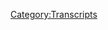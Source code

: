 {{DEFAULTSORT:
    #_TRANSCRIPT_0307:February 3-5, 2013
}}{{Transcript
    | title         = [[307: February 3-5, 2013]]
    | caption       = [https://knowledgefight.libsyn.com/knowledge-fight-february-3-5-2013 Listen to this episode on Libsyn]
    | episodeNumber = [[307: February 3-5, 2013|307]]
    | length        = 01:07:34
}}

{{MessageBox
    | header     = Warning: Bot Generated Content
    | text       = This transcript was automatically generated by transcription software and likely contains many mistakes and misattributions. Please check the audio for definitive quotes, attribution, and context.
    | image      = N3yvass4myg91.webp
    | imagewidth = 50px
    | id         = warning
}}

{{TranscriptBlock
    | name      = Unknown Speaker
    | timestamp = 00:00:00.000
    | text      = Andy in Kansas. You're on the air. Thanks for holding.
}}

{{TranscriptBlock
    | name      = Unknown Speaker
    | timestamp = 00:00:04.000
    | text      = Hello Alex. I'm a first time caller. I'm a huge fan. I love your work.
}}

{{TranscriptBlock
    | name      = Unknown Speaker
    | timestamp = 00:00:07.200
    | text      = I love you. Hey everybody. Welcome back to Knowledge Fight. I'm Dan.
}}

{{TranscriptBlock
    | name      = Unknown Speaker
    | timestamp = 00:00:09.599
    | text      = I'm Jordan. We're couple dudes. Like to sit around, drink novelty beverages,
}}

{{TranscriptBlock
    | name      = Unknown Speaker
    | timestamp = 00:00:12.320
    | text      = and talk a little bit about Alex Jones. Indeed we are, Dan.
}}

{{TranscriptBlock
    | name      = Unknown Speaker
    | timestamp = 00:00:16.079
    | text      = Jordan. Dan!
}}

{{TranscriptBlock
    | name      = Unknown Speaker
    | timestamp = 00:00:16.879
    | text      = Jordan. Who has won 12 French Open titles?
}}

{{TranscriptBlock
    | name      = Unknown Speaker
    | timestamp = 00:00:21.839
    | text      = Okay, I know, I know nothing about the sport. Today who has won his 12th French Open title,
}}

{{TranscriptBlock
    | name      = Unknown Speaker
    | timestamp = 00:00:28.079
    | text      = Dan? I know nothing about anything you're talking about, but I know that it's Rafa,
}}

{{TranscriptBlock
    | name      = Unknown Speaker
    | timestamp = 00:00:31.199
    | text      = since you're talking about it. Rafa!
}}

{{TranscriptBlock
    | name      = Unknown Speaker
    | timestamp = 00:00:32.880
    | text      = Yeah. Everyone out there who doesn't know, Jordan's an insane fan of tennis,
}}

{{TranscriptBlock
    | name      = Unknown Speaker
    | timestamp = 00:00:39.759
    | text      = and specifically Rafa. And I'm happy for you, man. I didn't know that. Congratulations.
}}

{{TranscriptBlock
    | name      = Unknown Speaker
    | timestamp = 00:00:44.320
    | text      = It was amazing. It was amazing. It was a great morning.
}}

{{TranscriptBlock
    | name      = Unknown Speaker
    | timestamp = 00:00:46.399
    | text      = It was a good day for fandom. Yeah, it was fantastic. It was a tight match
}}

{{TranscriptBlock
    | name      = Unknown Speaker
    | timestamp = 00:00:51.280
    | text      = up tight, and then Rafa just murdered him 6-1, 6-1 in the final two sets.
}}

{{TranscriptBlock
    | name      = Unknown Speaker
    | timestamp = 00:00:55.679
    | text      = Great. Incredible. He's got a perfect forehand,
}}

{{TranscriptBlock
    | name      = Unknown Speaker
    | timestamp = 00:00:58.240
    | text      = Dan. He's looping around. So glad you asked me this question.
}}

{{TranscriptBlock
    | name      = Unknown Speaker
    | timestamp = 00:01:02.880
    | text      = Look, you always get your response. That's fair enough. I don't know anything
}}

{{TranscriptBlock
    | name      = Unknown Speaker
    | timestamp = 00:01:06.799
    | text      = about tennis, but I do know a lot about Alex Jones.
}}

{{TranscriptBlock
    | name      = Unknown Speaker
    | timestamp = 00:01:08.879
    | text      = And I have the reverse situation. Indeed. Today, Jordan, we've got an interesting
}}

{{TranscriptBlock
    | name      = Unknown Speaker
    | timestamp = 00:01:13.040
    | text      = episode. We're going back to the past, to 2013, to check in about Alex's path in his
}}

{{TranscriptBlock
    | name      = Unknown Speaker
    | timestamp = 00:01:19.280
    | text      = coverage of stuff after Sandy Hook. We are currently, today, covering February
}}

{{TranscriptBlock
    | name      = Unknown Speaker
    | timestamp = 00:01:24.719
    | text      = 3rd through 5th. A very interesting stretch of time where nothing
}}

{{TranscriptBlock
    | name      = Unknown Speaker
    | timestamp = 00:01:30.000
    | text      = groundbreaking happens. So an interesting, uninteresting stretch
}}

{{TranscriptBlock
    | name      = Unknown Speaker
    | timestamp = 00:01:33.599
    | text      = of time. No, I find it very interesting, but just
}}

{{TranscriptBlock
    | name      = Unknown Speaker
    | timestamp = 00:01:35.920
    | text      = not for any big picture reasons. Maybe outside of this podcast, what happens
}}

{{TranscriptBlock
    | name      = Unknown Speaker
    | timestamp = 00:01:41.040
    | text      = is not interesting at all. But for our interests, very interesting.
}}

{{TranscriptBlock
    | name      = Unknown Speaker
    | timestamp = 00:01:45.120
    | text      = I like it. And very excited. But before we get to it,
}}

{{TranscriptBlock
    | name      = Unknown Speaker
    | timestamp = 00:01:48.640
    | text      = I'd like to take a little time to say thank you to the people who have signed up and are
}}

{{TranscriptBlock
    | name      = Unknown Speaker
    | timestamp = 00:01:52.000
    | text      = supporting the show. We really appreciate it. So first of all, John
}}

{{TranscriptBlock
    | name      = Unknown Speaker
    | timestamp = 00:01:55.040
    | text      = Pants, thank you so much. You're now policy wonk.
}}

{{TranscriptBlock
    | name      = Unknown Speaker
    | timestamp = 00:01:57.760
    | text      = I'm a policy wonk. Thank you, John.
}}

{{TranscriptBlock
    | name      = Unknown Speaker
    | timestamp = 00:01:59.439
    | text      = Thank you, John Pants. Next to Nikolai, thank you so much.
}}

{{TranscriptBlock
    | name      = Unknown Speaker
    | timestamp = 00:02:02.319
    | text      = You're now policy wonk. I'm a policy wonk.
}}

{{TranscriptBlock
    | name      = Unknown Speaker
    | timestamp = 00:02:04.959
    | text      = Thank you, Nikolai. Not Ceausescu?
}}

{{TranscriptBlock
    | name      = Unknown Speaker
    | timestamp = 00:02:07.680
    | text      = No. Certainly not Ceausescu.
}}

{{TranscriptBlock
    | name      = Unknown Speaker
    | timestamp = 00:02:09.599
    | text      = We wouldn't accept that. If I were you.
}}

{{TranscriptBlock
    | name      = Unknown Speaker
    | timestamp = 00:02:12.240
    | text      = Next, Skylar. Thank you so much. You are now a policy wonk.
}}

{{TranscriptBlock
    | name      = Unknown Speaker
    | timestamp = 00:02:15.039
    | text      = I'm a policy wonk. Thank you Skylar.
}}

{{TranscriptBlock
    | name      = Unknown Speaker
    | timestamp = 00:02:17.439
    | text      = Next, Jeff. Thank you so much. You're now
}}

{{TranscriptBlock
    | name      = Unknown Speaker
    | timestamp = 00:02:19.599
    | text      = Policy wonk. I'm a policy wonk. Thanks Jeff. Finally. I'd like to say thank you to somebody who donated on an elevated level
}}

{{TranscriptBlock
    | name      = Unknown Speaker
    | timestamp = 00:02:25.599
    | text      = We appreciate very much. So I regret this but
}}

{{TranscriptBlock
    | name      = Unknown Speaker
    | timestamp = 00:02:29.360
    | text      = Penisaurus dicks you are now a technocrat. I'm a policy wonk crikey mate. That's fantastic. Have yourself a brew
}}

{{TranscriptBlock
    | name      = Unknown Speaker
    | timestamp = 00:02:36.819
    | text      = How's your 401k doing bro? We got to go full tilt boogie on this Watson. All right, let's just get down to business
}}

{{TranscriptBlock
    | name      = Unknown Speaker
    | timestamp = 00:02:42.280
    | text      = We ain't making that money off that heroin
}}

{{TranscriptBlock
    | name      = Unknown Speaker
    | timestamp = 00:02:44.280
    | text      = Why you pimps so good? My neck is freakishly large. I declare info war on you. Thank you so much
}}

{{TranscriptBlock
    | name      = Unknown Speaker
    | timestamp = 00:02:51.680
    | text      = Thank you. Penisaurus dicks. I feel like that's extortion. I feel like that's extortion
}}

{{TranscriptBlock
    | name      = Unknown Speaker
    | timestamp = 00:02:56.400
    | text      = You gave us money in order to elicit some terrible reaction. Yeah
}}

{{TranscriptBlock
    | name      = Unknown Speaker
    | timestamp = 00:03:01.719
    | text      = But thank you very much. Absolutely
}}

{{TranscriptBlock
    | name      = Unknown Speaker
    | timestamp = 00:03:03.719
    | text      = And if you're out there listening and you're thinking hey
}}

{{TranscriptBlock
    | name      = Unknown Speaker
    | timestamp = 00:03:05.639
    | text      = I like this show I'd like to support what these guys do you can do that by going to our website knowledge fight calm clicking
}}

{{TranscriptBlock
    | name      = Unknown Speaker
    | timestamp = 00:03:09.719
    | text      = The button that says support the show. We would appreciate it. Yes, we would so Jordan
}}

{{TranscriptBlock
    | name      = Unknown Speaker
    | timestamp = 00:03:14.199
    | text      = I don't know if you know this but February 3rd
}}

{{TranscriptBlock
    | name      = Unknown Speaker
    | timestamp = 00:03:17.280
    | text      = 2013 was a special day. It was a Sunday. It was okay Super Bowl Sunday. Oh, it was Super Bowl Sunday
}}

{{TranscriptBlock
    | name      = Unknown Speaker
    | timestamp = 00:03:24.560
    | text      = So we've got some bitching to do about stuff that has nothing to do with the real world sublimation
}}

{{TranscriptBlock
    | name      = Unknown Speaker
    | timestamp = 00:03:32.000
    | text      = Perfect war ritual. Yes, absolutely. It's there's a lot of bullshit on on that day about how like I'm not into football
}}

{{TranscriptBlock
    | name      = Unknown Speaker
    | timestamp = 00:03:39.080
    | text      = I'm in the arena of the real world great Alex. Thank you very much
}}

{{TranscriptBlock
    | name      = Unknown Speaker
    | timestamp = 00:03:44.520
    | text      = Does he do does he just do the same episode every Super Bowl Sunday?
}}

{{TranscriptBlock
    | name      = Unknown Speaker
    | timestamp = 00:03:48.759
    | text      = I feel like I've heard him say that he's not into football every single time
}}

{{TranscriptBlock
    | name      = Unknown Speaker
    | timestamp = 00:03:52.360
    | text      = We've covered one of those as somebody who's heard a number of them. There are differences. Okay, but it's very close
}}

{{TranscriptBlock
    | name      = Unknown Speaker
    | timestamp = 00:03:58.159
    | text      = Okay, they're very similar shows
}}

{{TranscriptBlock
    | name      = Unknown Speaker
    | timestamp = 00:04:01.159
    | text      = Just like he uses the Super Bowl existing as a reason to just punch football
}}

{{TranscriptBlock
    | name      = Unknown Speaker
    | timestamp = 00:04:05.919
    | text      = Yeah, I'm like like it imply that he's more of a man than sports fan. Right? Right, which is cool
}}

{{TranscriptBlock
    | name      = Unknown Speaker
    | timestamp = 00:04:13.280
    | text      = It's a great use of time
}}

{{TranscriptBlock
    | name      = Unknown Speaker
    | timestamp = 00:04:15.759
    | text      = He seems a little bit upset about the commercials and he seems upset about
}}

{{TranscriptBlock
    | name      = Unknown Speaker
    | timestamp = 00:04:20.720
    | text      = Sandy Hook choir performing and the halftime show
}}

{{TranscriptBlock
    | name      = Unknown Speaker
    | timestamp = 00:04:23.680
    | text      = But he's not really that upset about it outside of being like they just want to turn everyone against guns. Right? Right, right
}}

{{TranscriptBlock
    | name      = Unknown Speaker
    | timestamp = 00:04:30.639
    | text      = It's not it's not really that to that offensive. It's not really that crazy. That's because they're probably
}}

{{TranscriptBlock
    | name      = Unknown Speaker
    | timestamp = 00:04:37.399
    | text      = They were their props to him. So why would he continue attacking them from that point of view?
}}

{{TranscriptBlock
    | name      = Unknown Speaker
    | timestamp = 00:04:43.800
    | text      = Because he stopped caring about them. Yeah. Yeah, so the show itself is not really all that interesting
}}

{{TranscriptBlock
    | name      = Unknown Speaker
    | timestamp = 00:04:51.160
    | text      = But he does take calls in the second hour and he gets a call that is very important stuff
}}

{{TranscriptBlock
    | name      = Unknown Speaker
    | timestamp = 00:04:57.759
    | text      = this caller is nice to Alex and then flips it on him and
}}

{{TranscriptBlock
    | name      = Unknown Speaker
    | timestamp = 00:05:02.560
    | text      = Drops a reference that Alex knows what it means and anybody who studies Alex knows what it means
}}

{{TranscriptBlock
    | name      = Unknown Speaker
    | timestamp = 00:05:09.199
    | text      = But might confuse the uninitiated. I have a question for you Alex. Yes
}}

{{TranscriptBlock
    | name      = Unknown Speaker
    | timestamp = 00:05:14.800
    | text      = Who's Mallory Mahoney?
}}

{{TranscriptBlock
    | name      = Unknown Speaker
    | timestamp = 00:05:18.680
    | text      = Mallory Mahoney is one of our graphics people that works here at the office
}}

{{TranscriptBlock
    | name      = Unknown Speaker
    | timestamp = 00:05:22.519
    | text      = Wouldn't she formerly with Stoppard?
}}

{{TranscriptBlock
    | name      = Unknown Speaker
    | timestamp = 00:05:24.519
    | text      = You know, you guys are mentally ill and I appreciate your call, you know
}}

{{TranscriptBlock
    | name      = Unknown Speaker
    | timestamp = 00:05:29.240
    | text      = Six graphics people for the magazine and for working in here and the University of Texas is here in Austin Stratford is like
}}

{{TranscriptBlock
    | name      = Unknown Speaker
    | timestamp = 00:05:38.560
    | text      = Private intelligence gathering firm that in my opinion puts out propaganda
}}

{{TranscriptBlock
    | name      = Unknown Speaker
    | timestamp = 00:05:42.680
    | text      = It's like a feedback loop to like agree with the Pentagon's they could say look this private group said somebody worked there for a month
}}

{{TranscriptBlock
    | name      = Unknown Speaker
    | timestamp = 00:05:49.040
    | text      = And a half as a unpaid intern and helped write a paper on China
}}

{{TranscriptBlock
    | name      = Unknown Speaker
    | timestamp = 00:05:52.680
    | text      = And and and I mean what am I gonna do if somebody was ever in the military or somebody ever?
}}

{{TranscriptBlock
    | name      = Unknown Speaker
    | timestamp = 00:05:56.920
    | text      = In you how many people you know about a third of the UT journalism people?
}}

{{TranscriptBlock
    | name      = Unknown Speaker
    | timestamp = 00:06:01.839
    | text      = That we bring in here for interviews because we heard a couple from UT actually three of them from UT
}}

{{TranscriptBlock
    | name      = Unknown Speaker
    | timestamp = 00:06:06.319
    | text      = Did you know about half of them or more out now had an internship so much more?
}}

{{TranscriptBlock
    | name      = Unknown Speaker
    | timestamp = 00:06:10.600
    | text      = There's not many places to get a media internship the Austin American Statesman
}}

{{TranscriptBlock
    | name      = Unknown Speaker
    | timestamp = 00:06:15.079
    | text      = The Austin Chronicle this is for print the Houston
}}

{{TranscriptBlock
    | name      = Unknown Speaker
    | timestamp = 00:06:19.100
    | text      = or the Texas Observer or whatever it's called that's small and then Stratford because it's mainly writing thousands of things a day that is
}}

{{TranscriptBlock
    | name      = Unknown Speaker
    | timestamp = 00:06:26.540
    | text      = mental illness so this caller is
}}

{{TranscriptBlock
    | name      = Unknown Speaker
    | timestamp = 00:06:30.540
    | text      = Lay laying a criticism on Alex. Yeah, that is
}}

{{TranscriptBlock
    | name      = Unknown Speaker
    | timestamp = 00:06:34.699
    | text      = Around and circling the idea that Alex is controlled opposition, right?
}}

{{TranscriptBlock
    | name      = Unknown Speaker
    | timestamp = 00:06:38.740
    | text      = This is what this is big about so Mallory Mahoney has become a code word in these conspiracy worlds these conspiracy circles
}}

{{TranscriptBlock
    | name      = Unknown Speaker
    | timestamp = 00:06:46.019
    | text      = When someone uses her name what they're trying to signal is they believe that Alex is controlled opposition
}}

{{TranscriptBlock
    | name      = Unknown Speaker
    | timestamp = 00:06:50.779
    | text      = Which is proven by the fact that he employed a woman named Molly Molly Maroney who whose name?
}}

{{TranscriptBlock
    | name      = Unknown Speaker
    | timestamp = 00:06:56.819
    | text      = This guy is getting wrong who had previously worked as an intern at Stratford
}}

{{TranscriptBlock
    | name      = Unknown Speaker
    | timestamp = 00:07:00.899
    | text      = After Alex didn't pay him enough to write some of his books or to sell some of the books that he was putting on his
}}

{{TranscriptBlock
    | name      = Unknown Speaker
    | timestamp = 00:07:07.639
    | text      = Website mark dice turned on Alex Jones and started making videos about how Alex was full of shit during that period he would often bring
}}

{{TranscriptBlock
    | name      = Unknown Speaker
    | timestamp = 00:07:14.060
    | text      = Up Molly as evidence that Alex was controlled opposition those videos mysteriously all disappeared when mark and Alex made up and mark changed his tune
}}

{{TranscriptBlock
    | name      = Unknown Speaker
    | timestamp = 00:07:21.240
    | text      = Real fast surprised some might say that that's an example of Alex paying off mark to shut him up
}}

{{TranscriptBlock
    | name      = Unknown Speaker
    | timestamp = 00:07:27.100
    | text      = But an equally likely possibility is that mark was mad that Alex stiffed him
}}

{{TranscriptBlock
    | name      = Unknown Speaker
    | timestamp = 00:07:30.540
    | text      = So he started making shit up and then once Alex paid him he got back to being friends again
}}

{{TranscriptBlock
    | name      = Unknown Speaker
    | timestamp = 00:07:35.379
    | text      = Yeah, that's an easy way to retain friendship whenever your friendship is based on a transaction
}}

{{TranscriptBlock
    | name      = Unknown Speaker
    | timestamp = 00:07:40.939
    | text      = Anyways, yeah, either way as a non insane human. I definitely respect Alex's response to that caller
}}

{{TranscriptBlock
    | name      = Unknown Speaker
    | timestamp = 00:07:46.939
    | text      = He's clearly a bit frustrated by these accusations, but he doesn't seem like he's responding with the kind of blind rage
}}

{{TranscriptBlock
    | name      = Unknown Speaker
    | timestamp = 00:07:52.060
    | text      = He usually uses to deflect from valid criticisms
}}

{{TranscriptBlock
    | name      = Unknown Speaker
    | timestamp = 00:07:55.300
    | text      = His explanation for why someone who used to be an intern at Stratford might end up working at info wars makes total sense
}}

{{TranscriptBlock
    | name      = Unknown Speaker
    | timestamp = 00:08:00.899
    | text      = So in order for someone to make this look suspicious
}}

{{TranscriptBlock
    | name      = Unknown Speaker
    | timestamp = 00:08:03.500
    | text      = I'm going to need something a little bit more damning in order for this like oh, she was at Stratford
}}

{{TranscriptBlock
    | name      = Unknown Speaker
    | timestamp = 00:08:09.259
    | text      = She now works at info wars. It's a clear
}}

{{TranscriptBlock
    | name      = Unknown Speaker
    | timestamp = 00:08:12.300
    | text      = It's proof. Yeah, so I need more and before I get into any of this
}}

{{TranscriptBlock
    | name      = Unknown Speaker
    | timestamp = 00:08:17.019
    | text      = Let me be clear. None of this should be interpreted as me saying that Stratford is not a shady and suspicious entity
}}

{{TranscriptBlock
    | name      = Unknown Speaker
    | timestamp = 00:08:22.939
    | text      = That's a matter that other outlets will probably cover way more competently that I can I am only
}}

{{TranscriptBlock
    | name      = Unknown Speaker
    | timestamp = 00:08:27.379
    | text      = Concerned with checking in on the arguments that people make that try and connect Alex to Stratford
}}

{{TranscriptBlock
    | name      = Unknown Speaker
    | timestamp = 00:08:32.059
    | text      = That is my only interest gotcha
}}

{{TranscriptBlock
    | name      = Unknown Speaker
    | timestamp = 00:08:34.539
    | text      = A lot of the belief that Alex Jones is an agent of Stratford traces back to a February 12th
}}

{{TranscriptBlock
    | name      = Unknown Speaker
    | timestamp = 00:08:39.740
    | text      = 2012 article written by a guy named David Chase Taylor on his website truther.org
}}

{{TranscriptBlock
    | name      = Unknown Speaker
    | timestamp = 00:08:45.700
    | text      = Before addressing his specific points. It's worth noting that a related article link on this article is quote ten reasons
}}

{{TranscriptBlock
    | name      = Unknown Speaker
    | timestamp = 00:08:52.700
    | text      = Why Alex Jones is the biological son or grandson of one Adolf Hitler?
}}

{{TranscriptBlock
    | name      = Unknown Speaker
    | timestamp = 00:08:56.940
    | text      = Okay, so we know we're dealing with some well-sourced calm headed shit. Yeah, I was gonna say I don't think there's anything
}}

{{TranscriptBlock
    | name      = Unknown Speaker
    | timestamp = 00:09:03.299
    | text      = I would believe less than something that came from truther.org like if you just name your website
}}

{{TranscriptBlock
    | name      = Unknown Speaker
    | timestamp = 00:09:09.220
    | text      = Yes, you know that that's why I'm sure that's why I don't trust you
}}

{{TranscriptBlock
    | name      = Unknown Speaker
    | timestamp = 00:09:13.259
    | text      = Also before we accidentally take too much of what this guy says seriously
}}

{{TranscriptBlock
    | name      = Unknown Speaker
    | timestamp = 00:09:16.740
    | text      = It's important to know what he's up to in the more recent days in 2017
}}

{{TranscriptBlock
    | name      = Unknown Speaker
    | timestamp = 00:09:21.580
    | text      = He put out a press release saying quote after months of deliberation and with great trepidation
}}

{{TranscriptBlock
    | name      = Unknown Speaker
    | timestamp = 00:09:25.620
    | text      = I begrudgingly announced that I am the so-called Messiah. Took a turn, didn't it. You know what, I appreciate that he's willing to admit it is a begrudging responsibility. It's so calm. You know what, you don't want to be the Messiah, Dan. I believe that wholeheartedly.
}}

{{TranscriptBlock
    | name      = Unknown Speaker
    | timestamp = 00:09:47.620
    | text      = Yeah, the the the king should not want to be king. Yeah, and it's just so much work
}}

{{TranscriptBlock
    | name      = Unknown Speaker
    | timestamp = 00:09:52.019
    | text      = Yeah, I do not reveal this for fame or gain but rather out of self-preservation
}}

{{TranscriptBlock
    | name      = Unknown Speaker
    | timestamp = 00:09:56.460
    | text      = For it's far less likely that the Geneva-based CIA will assassinate me prior to the end of the Maya calendar
}}

{{TranscriptBlock
    | name      = Unknown Speaker
    | timestamp = 00:10:02.220
    | text      = That sounds right. Once I announce that I am the Messiah. The last thing the CIA wants to do is martyr the whistleblower
}}

{{TranscriptBlock
    | name      = Unknown Speaker
    | timestamp = 00:10:08.220
    | text      = journalist who exposed CIA headquarters beneath Lake Geneva right after he declares he is the so-called chosen one. Right, right, right, right. That's
}}

{{TranscriptBlock
    | name      = Unknown Speaker
    | timestamp = 00:10:16.059
    | text      = That's like mailing something to yourself because you can't afford the copyright. Is that what we're doing?
}}

{{TranscriptBlock
    | name      = Unknown Speaker
    | timestamp = 00:10:23.059
    | text      = It's a little nutty. So here he goes on to say quote, although Jesus Christ allegedly existed 2,000 plus years ago, he holds the title of Messiah and has been deemed the savior of mankind.
}}

{{TranscriptBlock
    | name      = Unknown Speaker
    | timestamp = 00:10:35.059
    | text      = The reality is that mankind didn't need a savior back then like they do now. Therefore the story of Jesus depicted in the Holy Bible is the story of the future Messiah
}}

{{TranscriptBlock
    | name      = Unknown Speaker
    | timestamp = 00:10:44.059
    | text      = which has now been identified as David Chase Taylor. Aside from all the physical traits and similarities, the trials and tribulations suffered by Jesus are reflected in the life of David Chase Taylor.
}}

{{TranscriptBlock
    | name      = Unknown Speaker
    | timestamp = 00:10:53.059
    | text      = Hold on, hold on. He looks like Jesus?
}}

{{TranscriptBlock
    | name      = Unknown Speaker
    | timestamp = 00:10:55.059
    | text      = According to him, yeah. I can't vouch for that. That is to say the persecution allegedly suffered by Jesus has been inflicted upon Taylor tenfold.
}}

{{TranscriptBlock
    | name      = Unknown Speaker
    | timestamp = 00:11:06.059
    | text      = He has been subjected to unspeakable tortures and persecution over the last seven years with his quest to save humanity from extinction.
}}

{{TranscriptBlock
    | name      = Unknown Speaker
    | timestamp = 00:11:14.059
    | text      = I have ten times as many holes in my hands and feet. How dare you?
}}

{{TranscriptBlock
    | name      = Unknown Speaker
    | timestamp = 00:11:18.059
    | text      = Yeah, that's a cool dude. A real good source of information, guys. Winners.
}}

{{TranscriptBlock
    | name      = Unknown Speaker
    | timestamp = 00:11:25.059
    | text      = I'm liking him, I'm liking him. How's he doing? Like where is he in 2019? Because we still need a Messiah, buddy.
}}

{{TranscriptBlock
    | name      = Unknown Speaker
    | timestamp = 00:11:32.059
    | text      = From what I can tell from his website, he's mostly posting open letters to journalists every few days that are basically on his website.
}}

{{TranscriptBlock
    | name      = Unknown Speaker
    | timestamp = 00:11:43.059
    | text      = In case I get killed in the next few days, here's who did it. Just over and over and over again. And he never gets killed.
}}

{{TranscriptBlock
    | name      = Unknown Speaker
    | timestamp = 00:11:53.059
    | text      = There's a purity of that that I just can't get. It's so pure. It's an insanely high level paranoia. But you're right. Pure.
}}

{{TranscriptBlock
    | name      = Unknown Speaker
    | timestamp = 00:12:03.059
    | text      = So when we talk about the accusations that Alex works for Stratfor, consider that the source of those conspiracies trace back to an article written by that dude.
}}

{{TranscriptBlock
    | name      = Unknown Speaker
    | timestamp = 00:12:10.059
    | text      = I went through the original article and here are the basic claims that he makes. Alex is in Austin and Stratfor is headquartered in Austin. So there's a geographic connection.
}}

{{TranscriptBlock
    | name      = Unknown Speaker
    | timestamp = 00:12:19.059
    | text      = Don, you've already solved that conundrum. I believe him wholeheartedly.
}}

{{TranscriptBlock
    | name      = Unknown Speaker
    | timestamp = 00:12:24.059
    | text      = Well, I mean, Boeing is run out of Chicago, so are we connected to them?
}}

{{TranscriptBlock
    | name      = Unknown Speaker
    | timestamp = 00:12:28.059
    | text      = Oh shit, we are.
}}

{{TranscriptBlock
    | name      = Unknown Speaker
    | timestamp = 00:12:30.059
    | text      = Oh no. All state and state farm are both based here, but I don't have private insurance. Let alone does our show have any connection to the insurance industry.
}}

{{TranscriptBlock
    | name      = Unknown Speaker
    | timestamp = 00:12:38.059
    | text      = Geography is nothing. That means zero. The second piece of information that connects them.
}}

{{TranscriptBlock
    | name      = Unknown Speaker
    | timestamp = 00:12:44.059
    | text      = Stratfor was founded in 1996, and according to Taylor, Alex's career began in 1996.
}}

{{TranscriptBlock
    | name      = Unknown Speaker
    | timestamp = 00:12:50.059
    | text      = While it is true that Alex began his run on KJFK in 1996, his public access show predates that.
}}

{{TranscriptBlock
    | name      = Unknown Speaker
    | timestamp = 00:12:56.059
    | text      = Also, Infowars itself wouldn't actually be founded until 1999, so I don't really think there's even a chronological connection here. He's just throwing spaghetti.
}}

{{TranscriptBlock
    | name      = Unknown Speaker
    | timestamp = 00:13:05.059
    | text      = Yeah, I like to entertain it for humor, but this is just nothing.
}}

{{TranscriptBlock
    | name      = Unknown Speaker
    | timestamp = 00:13:10.059
    | text      = Three, both Stratfor and Infowars use intelligence employees to create analysis that they disseminate.
}}

{{TranscriptBlock
    | name      = Unknown Speaker
    | timestamp = 00:13:16.059
    | text      = That's barely even worthwhile as a connection.
}}

{{TranscriptBlock
    | name      = Unknown Speaker
    | timestamp = 00:13:19.059
    | text      = That's a two-bit... They both use pizza ovens to make pizza at Papa John's and at Denny's.
}}

{{TranscriptBlock
    | name      = Unknown Speaker
    | timestamp = 00:13:26.059
    | text      = Connected.
}}

{{TranscriptBlock
    | name      = Unknown Speaker
    | timestamp = 00:13:27.059
    | text      = Exactly.
}}

{{TranscriptBlock
    | name      = Unknown Speaker
    | timestamp = 00:13:28.059
    | text      = Connected.
}}

{{TranscriptBlock
    | name      = Unknown Speaker
    | timestamp = 00:13:29.059
    | text      = The fourth, Alex Jones is supposedly a conspiracy theorist and outsider, yet he's friends with celebrities like Jesse Ventura and Joe Rogan.
}}

{{TranscriptBlock
    | name      = Unknown Speaker
    | timestamp = 00:13:36.059
    | text      = Is celebrity...
}}

{{TranscriptBlock
    | name      = Unknown Speaker
    | timestamp = 00:13:38.059
    | text      = Stuckers!
}}

{{TranscriptBlock
    | name      = Unknown Speaker
    | timestamp = 00:13:41.059
    | text      = That's not suspicious!
}}

{{TranscriptBlock
    | name      = Unknown Speaker
    | timestamp = 00:13:43.059
    | text      = Then the fifth one, both Alex Jones and Stratfor released intelligence predicting 9-11, but so did a whole lot of people.
}}

{{TranscriptBlock
    | name      = Unknown Speaker
    | timestamp = 00:13:50.059
    | text      = So did Bill Cooper.
}}

{{TranscriptBlock
    | name      = Unknown Speaker
    | timestamp = 00:13:52.059
    | text      = That doesn't mean anything.
}}

{{TranscriptBlock
    | name      = Unknown Speaker
    | timestamp = 00:13:54.059
    | text      = This is just selectively using a couple pieces of information to create a false connection that you want to appear in the world.
}}

{{TranscriptBlock
    | name      = Unknown Speaker
    | timestamp = 00:14:00.059
    | text      = And so David Chase Taylor took all this information and made his argument that Alex is working for Stratfor and is a shill.
}}

{{TranscriptBlock
    | name      = Unknown Speaker
    | timestamp = 00:14:08.059
    | text      = Yeah, I think he probably was up until about 2012, and then they just let him go.
}}

{{TranscriptBlock
    | name      = Unknown Speaker
    | timestamp = 00:14:13.059
    | text      = That's what makes the most sense to me.
}}

{{TranscriptBlock
    | name      = Unknown Speaker
    | timestamp = 00:14:15.059
    | text      = You think that David Chase Taylor was right?
}}

{{TranscriptBlock
    | name      = Unknown Speaker
    | timestamp = 00:14:17.059
    | text      = Yeah, based on this information.
}}

{{TranscriptBlock
    | name      = Unknown Speaker
    | timestamp = 00:14:18.059
    | text      = Man, there's one other piece of his argument, though, and that is that David Taylor says that Stratfor is a Zionist Mossad Front, and Alex is married to a Jewish woman, so you do the math.
}}

{{TranscriptBlock
    | name      = Unknown Speaker
    | timestamp = 00:14:31.059
    | text      = That's a big part of the E.
}}

{{TranscriptBlock
    | name      = Unknown Speaker
    | timestamp = 00:14:34.059
    | text      = Okay, I was wondering if the...
}}

{{TranscriptBlock
    | name      = Unknown Speaker
    | timestamp = 00:14:36.059
    | text      = Yeah.
}}

{{TranscriptBlock
    | name      = Unknown Speaker
    | timestamp = 00:14:37.059
    | text      = Yeah, it was gonna come in.
}}

{{TranscriptBlock
    | name      = Unknown Speaker
    | timestamp = 00:14:39.059
    | text      = That is what's really behind all of these people.
}}

{{TranscriptBlock
    | name      = Unknown Speaker
    | timestamp = 00:14:41.059
    | text      = Yeah, yeah, yeah.
}}

{{TranscriptBlock
    | name      = Unknown Speaker
    | timestamp = 00:14:42.059
    | text      = So the people who push the Alex Jones works for Stratfor narrative that's based on the incredibly inconclusive blog post by David Chase Taylor, they aren't doing so because they're worried about Alex secretly working for the feds.
}}

{{TranscriptBlock
    | name      = Unknown Speaker
    | timestamp = 00:14:52.059
    | text      = It's all about the idea of Alex working for Stratfor as an explanation for why he won't come out and admit what they think is an obvious truth, and that is that the NWO and all the world banking system are a big Jewish conspiracy.
}}

{{TranscriptBlock
    | name      = Unknown Speaker
    | timestamp = 00:15:05.059
    | text      = I've reviewed a ton of conspiracies that have spun out of David Chase Taylor's blog post attempting to... they're just attempting to expand on the theory and make more connections between Alex and Stratfor, and they're all super weak, and they all come back to people who are mad that Alex won't publicly say that the real enemy is the Jews.
}}

{{TranscriptBlock
    | name      = Unknown Speaker
    | timestamp = 00:15:21.059
    | text      = Yeah.
}}

{{TranscriptBlock
    | name      = Unknown Speaker
    | timestamp = 00:15:22.059
    | text      = One thing that I've always considered and kept in the back of my mind is how valuable having enemies like that is.
}}

{{TranscriptBlock
    | name      = Unknown Speaker
    | timestamp = 00:15:29.059
    | text      = Yeah.
}}

{{TranscriptBlock
    | name      = Unknown Speaker
    | timestamp = 00:15:30.059
    | text      = And unlike Alex, who's vulnerable to accusations of antisemitism based on his antisemitic worldview, it's almost a get-out-of-jail-free card to have a loud group of people who are way more antisemitic than you attacking you for not being antisemitic enough.
}}

{{TranscriptBlock
    | name      = Unknown Speaker
    | timestamp = 00:15:43.059
    | text      = Yeah.
}}

{{TranscriptBlock
    | name      = Unknown Speaker
    | timestamp = 00:15:44.059
    | text      = It's a really valuable thing.
}}

{{TranscriptBlock
    | name      = Unknown Speaker
    | timestamp = 00:15:45.059
    | text      = It turns out that semitism and antisemitism are a spectrum, and that's what makes it so difficult.
}}

{{TranscriptBlock
    | name      = Unknown Speaker
    | timestamp = 00:15:50.059
    | text      = Yeah.
}}

{{TranscriptBlock
    | name      = Unknown Speaker
    | timestamp = 00:15:51.059
    | text      = Also, if Molly Moroney was some kind of deeply embedded intelligence agent working for Infowars under the cover of being a graphic designer and editorial staff member for Infowars, it makes no sense that they would credit her under her real name.
}}

{{TranscriptBlock
    | name      = Unknown Speaker
    | timestamp = 00:16:05.059
    | text      = Or why would they credit her at all for being a graphic designer on the Infowars magazine?
}}

{{TranscriptBlock
    | name      = Unknown Speaker
    | timestamp = 00:16:11.059
    | text      = I mean, look, hey, just because you're a secret operative doesn't mean you don't want to see your name in the credits.
}}

{{TranscriptBlock
    | name      = Unknown Speaker
    | timestamp = 00:16:18.059
    | text      = You do the work, you get the credit.
}}

{{TranscriptBlock
    | name      = Unknown Speaker
    | timestamp = 00:16:20.059
    | text      = No.
}}

{{TranscriptBlock
    | name      = Unknown Speaker
    | timestamp = 00:16:21.059
    | text      = Yeah, come on.
}}

{{TranscriptBlock
    | name      = Unknown Speaker
    | timestamp = 00:16:22.059
    | text      = No.
}}

{{TranscriptBlock
    | name      = Unknown Speaker
    | timestamp = 00:16:23.059
    | text      = The government always gives those secret operatives credit.
}}

{{TranscriptBlock
    | name      = Unknown Speaker
    | timestamp = 00:16:24.059
    | text      = I think the fact that she's listed in the credits is almost an indication that this is not suspicious at all.
}}

{{TranscriptBlock
    | name      = Unknown Speaker
    | timestamp = 00:16:31.059
    | text      = Something that makes me even less suspicious is that Molly seems to have gone on to have a career in visual arts as opposed to in propaganda.
}}

{{TranscriptBlock
    | name      = Unknown Speaker
    | timestamp = 00:16:39.059
    | text      = In 2013, after she ended her very short time at Infowars, Molly started an art collective called Spratix, SPRATX, Austin, Texas.
}}

{{TranscriptBlock
    | name      = Unknown Speaker
    | timestamp = 00:16:49.059
    | text      = Yeah, they do this really cool thing called Free Art Friday.
}}

{{TranscriptBlock
    | name      = Unknown Speaker
    | timestamp = 00:16:51.059
    | text      = I'm not sure if they still do, but they did this thing where artists would hide pieces of art they'd created around the city for people to find and take home.
}}

{{TranscriptBlock
    | name      = Unknown Speaker
    | timestamp = 00:16:58.059
    | text      = They'd post clues on Instagram as to where the pieces were hidden, so everybody got to play a big city-wide game of hide-and-seek.
}}

{{TranscriptBlock
    | name      = Unknown Speaker
    | timestamp = 00:17:04.059
    | text      = That is the most fun.
}}

{{TranscriptBlock
    | name      = Unknown Speaker
    | timestamp = 00:17:06.059
    | text      = Yeah.
}}

{{TranscriptBlock
    | name      = Unknown Speaker
    | timestamp = 00:17:07.059
    | text      = I probably don't have the energy to partake in something like that, but I am also not so jaded that I think it's not cool.
}}

{{TranscriptBlock
    | name      = Unknown Speaker
    | timestamp = 00:17:13.059
    | text      = No, especially if you... Come on. A former Infowars employee goes out and goes,
}}

{{TranscriptBlock
    | name      = Unknown Speaker
    | timestamp = 00:17:19.059
    | text      = Fuck that entire world. We're gonna play hide-and-seek with art. That's beauty.
}}

{{TranscriptBlock
    | name      = Unknown Speaker
    | timestamp = 00:17:24.059
    | text      = Because she's just an artist.
}}

{{TranscriptBlock
    | name      = Unknown Speaker
    | timestamp = 00:17:25.059
    | text      = Yeah, she's just an artist.
}}

{{TranscriptBlock
    | name      = Unknown Speaker
    | timestamp = 00:17:26.059
    | text      = Since then, Spratix has grown into a full-fledged artist-oriented agency.
}}

{{TranscriptBlock
    | name      = Unknown Speaker
    | timestamp = 00:17:31.059
    | text      = I was waiting for you to say cult.
}}

{{TranscriptBlock
    | name      = Unknown Speaker
    | timestamp = 00:17:32.059
    | text      = No.
}}

{{TranscriptBlock
    | name      = Unknown Speaker
    | timestamp = 00:17:33.059
    | text      = They connect people who need art services with providers and have all sorts of other art-related business wings.
}}

{{TranscriptBlock
    | name      = Unknown Speaker
    | timestamp = 00:17:38.059
    | text      = I've never met her, but from everything I can tell, Molly Moroney seems really cool.
}}

{{TranscriptBlock
    | name      = Unknown Speaker
    | timestamp = 00:17:42.059
    | text      = In fact, the only negative thing I could really find about her is that she worked at Infowars,
}}

{{TranscriptBlock
    | name      = Unknown Speaker
    | timestamp = 00:17:45.059
    | text      = which totally is understandable given that coming out of college...
}}

{{TranscriptBlock
    | name      = Unknown Speaker
    | timestamp = 00:17:51.059
    | text      = No, Alex's explanation for why somebody would take that position at Infowars makes perfect sense.
}}

{{TranscriptBlock
    | name      = Unknown Speaker
    | timestamp = 00:17:57.059
    | text      = No, his explanation for why someone would have an internship at Stratford.
}}

{{TranscriptBlock
    | name      = Unknown Speaker
    | timestamp = 00:18:01.059
    | text      = Oh, yeah.
}}

{{TranscriptBlock
    | name      = Unknown Speaker
    | timestamp = 00:18:02.059
    | text      = But it still works as to why...
}}

{{TranscriptBlock
    | name      = Unknown Speaker
    | timestamp = 00:18:03.059
    | text      = It's why she worked at Infowars, yeah.
}}

{{TranscriptBlock
    | name      = Unknown Speaker
    | timestamp = 00:18:05.059
    | text      = And understandably, she leaves Infowars off her resume nowadays.
}}

{{TranscriptBlock
    | name      = Unknown Speaker
    | timestamp = 00:18:09.059
    | text      = Surprise.
}}

{{TranscriptBlock
    | name      = Unknown Speaker
    | timestamp = 00:18:10.059
    | text      = So I don't know, I think this is a load of bullshit, but it's a big important piece of the anti-Alex Jones world.
}}

{{TranscriptBlock
    | name      = Unknown Speaker
    | timestamp = 00:18:16.059
    | text      = A lot of the people who are critical of him to the level that you and I are,
}}

{{TranscriptBlock
    | name      = Unknown Speaker
    | timestamp = 00:18:21.059
    | text      = a lot of them get really sidetracked into that sort of Molly Moroney world.
}}

{{TranscriptBlock
    | name      = Unknown Speaker
    | timestamp = 00:18:26.059
    | text      = He works for Stratford.
}}

{{TranscriptBlock
    | name      = Unknown Speaker
    | timestamp = 00:18:30.059
    | text      = Boo.
}}

{{TranscriptBlock
    | name      = Unknown Speaker
    | timestamp = 00:18:31.059
    | text      = Yeah, absolutely.
}}

{{TranscriptBlock
    | name      = Unknown Speaker
    | timestamp = 00:18:32.059
    | text      = Lame.
}}

{{TranscriptBlock
    | name      = Unknown Speaker
    | timestamp = 00:18:33.059
    | text      = Get a better conspiracy theory.
}}

{{TranscriptBlock
    | name      = Unknown Speaker
    | timestamp = 00:18:35.059
    | text      = So in this next clip from the third, Alex says something that seems to imply
}}

{{TranscriptBlock
    | name      = Unknown Speaker
    | timestamp = 00:18:40.059
    | text      = that he does believe that there were actors at Sandy Hook, which is not good.
}}

{{TranscriptBlock
    | name      = Unknown Speaker
    | timestamp = 00:18:45.059
    | text      = But it's clear that that's at least in the background and kind of what he believes.
}}

{{TranscriptBlock
    | name      = Unknown Speaker
    | timestamp = 00:18:49.059
    | text      = See, what's happened is the public has lost faith in the mainstream media and the government,
}}

{{TranscriptBlock
    | name      = Unknown Speaker
    | timestamp = 00:18:53.059
    | text      = which overall is a healthy thing.
}}

{{TranscriptBlock
    | name      = Unknown Speaker
    | timestamp = 00:18:55.059
    | text      = The founding fathers stated that, history shows that.
}}

{{TranscriptBlock
    | name      = Unknown Speaker
    | timestamp = 00:18:57.059
    | text      = But they had judgment.
}}

{{TranscriptBlock
    | name      = Unknown Speaker
    | timestamp = 00:18:59.059
    | text      = It doesn't mean that then everything is fake.
}}

{{TranscriptBlock
    | name      = Unknown Speaker
    | timestamp = 00:19:03.059
    | text      = It doesn't mean that I'm Bill Hicks or that I'm really an actor
}}

{{TranscriptBlock
    | name      = Unknown Speaker
    | timestamp = 00:19:09.059
    | text      = and the professor in Florida who says that Sandy Hook may have been staged with crisis actors,
}}

{{TranscriptBlock
    | name      = Unknown Speaker
    | timestamp = 00:19:14.059
    | text      = which they really have, that I'm him.
}}

{{TranscriptBlock
    | name      = Unknown Speaker
    | timestamp = 00:19:16.059
    | text      = I mean, mental illness.
}}

{{TranscriptBlock
    | name      = Unknown Speaker
    | timestamp = 00:19:18.059
    | text      = Mental illness.
}}

{{TranscriptBlock
    | name      = Unknown Speaker
    | timestamp = 00:19:20.059
    | text      = I think that what he's saying is that crisis actors do exist, but it's so muddy,
}}

{{TranscriptBlock
    | name      = Unknown Speaker
    | timestamp = 00:19:28.059
    | text      = like what he's expressing, that it could easily be interpreted as him saying that this professor from Florida
}}

{{TranscriptBlock
    | name      = Unknown Speaker
    | timestamp = 00:19:35.059
    | text      = says that there were crisis actors at Sandy Hook and there were.
}}

{{TranscriptBlock
    | name      = Unknown Speaker
    | timestamp = 00:19:38.059
    | text      = Right.
}}

{{TranscriptBlock
    | name      = Unknown Speaker
    | timestamp = 00:19:39.059
    | text      = It's a reasonable mishearing of that, I think.
}}

{{TranscriptBlock
    | name      = Unknown Speaker
    | timestamp = 00:19:42.059
    | text      = Yeah, I think I agree with you.
}}

{{TranscriptBlock
    | name      = Unknown Speaker
    | timestamp = 00:19:44.059
    | text      = His meaning was, and that has happened.
}}

{{TranscriptBlock
    | name      = Unknown Speaker
    | timestamp = 00:19:47.059
    | text      = There have been crisis actors.
}}

{{TranscriptBlock
    | name      = Unknown Speaker
    | timestamp = 00:19:49.059
    | text      = He is not necessarily confirming Sandy Hook in specific.
}}

{{TranscriptBlock
    | name      = Unknown Speaker
    | timestamp = 00:19:53.059
    | text      = But it's close.
}}

{{TranscriptBlock
    | name      = Unknown Speaker
    | timestamp = 00:19:54.059
    | text      = It is real close.
}}

{{TranscriptBlock
    | name      = Unknown Speaker
    | timestamp = 00:19:55.059
    | text      = So that's about it for the third.
}}

{{TranscriptBlock
    | name      = Unknown Speaker
    | timestamp = 00:19:57.059
    | text      = There's really not a whole lot going on.
}}

{{TranscriptBlock
    | name      = Unknown Speaker
    | timestamp = 00:19:59.059
    | text      = It's a pretty boring show, because I think Alex wants to go watch the Super Bowl.
}}

{{TranscriptBlock
    | name      = Unknown Speaker
    | timestamp = 00:20:02.059
    | text      = Yeah.
}}

{{TranscriptBlock
    | name      = Unknown Speaker
    | timestamp = 00:20:04.059
    | text      = So I think he's-
}}

{{TranscriptBlock
    | name      = Unknown Speaker
    | timestamp = 00:20:06.059
    | text      = I got him at minus three.
}}

{{TranscriptBlock
    | name      = Unknown Speaker
    | timestamp = 00:20:08.059
    | text      = Yeah, I think he's probably concerned about his bets, so he doesn't put in the best show ever.
}}

{{TranscriptBlock
    | name      = Unknown Speaker
    | timestamp = 00:20:14.059
    | text      = So we get to the fourth, get into Monday, and Alex has a big fucking bone to pick with the President of the United States.
}}

{{TranscriptBlock
    | name      = Unknown Speaker
    | timestamp = 00:20:22.059
    | text      = Oh, yeah? Which one?
}}

{{TranscriptBlock
    | name      = Unknown Speaker
    | timestamp = 00:20:23.059
    | text      = Barack Obama.
}}

{{TranscriptBlock
    | name      = Unknown Speaker
    | timestamp = 00:20:24.059
    | text      = Oh, okay.
}}

{{TranscriptBlock
    | name      = Unknown Speaker
    | timestamp = 00:20:25.059
    | text      = Barack Obama has put out a picture of himself skeet shooting at Camp David.
}}

{{TranscriptBlock
    | name      = Unknown Speaker
    | timestamp = 00:20:29.059
    | text      = Oh, no.
}}

{{TranscriptBlock
    | name      = Unknown Speaker
    | timestamp = 00:20:30.059
    | text      = And how dare-
}}

{{TranscriptBlock
    | name      = Unknown Speaker
    | timestamp = 00:20:31.059
    | text      = Oh, no.
}}

{{TranscriptBlock
    | name      = Unknown Speaker
    | timestamp = 00:20:32.059
    | text      = How dare this man be pictured with a gun?
}}

{{TranscriptBlock
    | name      = Unknown Speaker
    | timestamp = 00:20:34.059
    | text      = I don't understand. What are you talking about?
}}

{{TranscriptBlock
    | name      = Unknown Speaker
    | timestamp = 00:20:36.059
    | text      = Well, you got to get them coming. You got to get them going.
}}

{{TranscriptBlock
    | name      = Unknown Speaker
    | timestamp = 00:20:38.059
    | text      = That's a good point.
}}

{{TranscriptBlock
    | name      = Unknown Speaker
    | timestamp = 00:20:39.059
    | text      = There's nothing you can do that's right.
}}

{{TranscriptBlock
    | name      = Unknown Speaker
    | timestamp = 00:20:41.059
    | text      = Yeah, yeah, yeah, yeah.
}}

{{TranscriptBlock
    | name      = Unknown Speaker
    | timestamp = 00:20:43.059
    | text      = I know shotguns, and I have photographed and videotaped, even as a novice before I had a TV show, firing shotguns and firing rifles and firing handguns over and over again.
}}

{{TranscriptBlock
    | name      = Unknown Speaker
    | timestamp = 00:21:01.059
    | text      = And I can tell you right now, that looks like a fake photo to me.
}}

{{TranscriptBlock
    | name      = Unknown Speaker
    | timestamp = 00:21:08.059
    | text      = And I actually noticed that first there's a controversy that, oh, he doesn't really skeet shoot or like guns, which they kind of stirred up.
}}

{{TranscriptBlock
    | name      = Unknown Speaker
    | timestamp = 00:21:18.059
    | text      = And then the White House over the weekend, and I'm going to cover this, I have it here on the stack once we get over some of the top news.
}}

{{TranscriptBlock
    | name      = Unknown Speaker
    | timestamp = 00:21:26.059
    | text      = The White House comes out and says, don't you claim this isn't real?
}}

{{TranscriptBlock
    | name      = Unknown Speaker
    | timestamp = 00:21:31.059
    | text      = And then another little comment, they say, by the way, this is copyright, no one is allowed to Photoshop this.
}}

{{TranscriptBlock
    | name      = Unknown Speaker
    | timestamp = 00:21:37.059
    | text      = This is only for media.
}}

{{TranscriptBlock
    | name      = Unknown Speaker
    | timestamp = 00:21:39.059
    | text      = So first things first, there is nothing suspicious about the White House saying that people can't Photoshop or use the image without permission.
}}

{{TranscriptBlock
    | name      = Unknown Speaker
    | timestamp = 00:21:46.059
    | text      = That's a boilerplate disclaimer that's literally applied to every picture on the White House that they release.
}}

{{TranscriptBlock
    | name      = Unknown Speaker
    | timestamp = 00:21:51.059
    | text      = No one ever enforces it, but it's a universal thing that Alex is making a big deal out of because the Daily Caller, the conservative trash rag run by Tucker Carlson, made a big deal out of that.
}}

{{TranscriptBlock
    | name      = Unknown Speaker
    | timestamp = 00:22:03.059
    | text      = The idea that you can't Photoshop it.
}}

{{TranscriptBlock
    | name      = Unknown Speaker
    | timestamp = 00:22:05.059
    | text      = They pretended that it was a suspicious detail only relevant to this image, which isn't true.
}}

{{TranscriptBlock
    | name      = Unknown Speaker
    | timestamp = 00:22:10.059
    | text      = The Daily Caller article was then boosted by Drudge, which Alex picks up.
}}

{{TranscriptBlock
    | name      = Unknown Speaker
    | timestamp = 00:22:14.059
    | text      = And now we've got a conspiracy that Alex says you can't Photoshop a picture of him with a gun.
}}

{{TranscriptBlock
    | name      = Unknown Speaker
    | timestamp = 00:22:18.059
    | text      = Dan, I will tell you this right now.
}}

{{TranscriptBlock
    | name      = Unknown Speaker
    | timestamp = 00:22:20.059
    | text      = The Cubs won last night, but I can't tell you anything further without the express written consent of Major League Baseball.
}}

{{TranscriptBlock
    | name      = Unknown Speaker
    | timestamp = 00:22:27.059
    | text      = Right. And it's only that game.
}}

{{TranscriptBlock
    | name      = Unknown Speaker
    | timestamp = 00:22:29.059
    | text      = And it's only that game.
}}

{{TranscriptBlock
    | name      = Unknown Speaker
    | timestamp = 00:22:30.059
    | text      = Because something happened that game.
}}

{{TranscriptBlock
    | name      = Unknown Speaker
    | timestamp = 00:22:32.059
    | text      = Yeah, it's just a completely manufactured pile of bullshit.
}}

{{TranscriptBlock
    | name      = Unknown Speaker
    | timestamp = 00:22:36.059
    | text      = So, I'll tell you this too. The fourth, not much going on.
}}

{{TranscriptBlock
    | name      = Unknown Speaker
    | timestamp = 00:22:41.059
    | text      = Not a very exciting, vibrant show.
}}

{{TranscriptBlock
    | name      = Unknown Speaker
    | timestamp = 00:22:44.059
    | text      = But one thing important does happen.
}}

{{TranscriptBlock
    | name      = Unknown Speaker
    | timestamp = 00:22:46.059
    | text      = And it's not that Lord Monckton shows up.
}}

{{TranscriptBlock
    | name      = Unknown Speaker
    | timestamp = 00:22:49.059
    | text      = Though he does.
}}

{{TranscriptBlock
    | name      = Unknown Speaker
    | timestamp = 00:22:50.059
    | text      = Okay, of course he does.
}}

{{TranscriptBlock
    | name      = Unknown Speaker
    | timestamp = 00:22:51.059
    | text      = That is not what's important.
}}

{{TranscriptBlock
    | name      = Unknown Speaker
    | timestamp = 00:22:52.059
    | text      = What's important is that Alex gets a call that tips him off that certain somebody is coming to Texas and Alex is not happy about this.
}}

{{TranscriptBlock
    | name      = Unknown Speaker
    | timestamp = 00:23:02.059
    | text      = Ladies and gentlemen, there is no rest for people that want to fight tyranny.
}}

{{TranscriptBlock
    | name      = Unknown Speaker
    | timestamp = 00:23:07.059
    | text      = I can't help it.
}}

{{TranscriptBlock
    | name      = Unknown Speaker
    | timestamp = 00:23:09.059
    | text      = Piers Morgan is coming to Texas.
}}

{{TranscriptBlock
    | name      = Unknown Speaker
    | timestamp = 00:23:11.059
    | text      = He's going to Katy, Texas.
}}

{{TranscriptBlock
    | name      = Unknown Speaker
    | timestamp = 00:23:12.059
    | text      = That's west of Houston.
}}

{{TranscriptBlock
    | name      = Unknown Speaker
    | timestamp = 00:23:14.059
    | text      = It'll take me about two hours to go there when this radio show ends.
}}

{{TranscriptBlock
    | name      = Unknown Speaker
    | timestamp = 00:23:18.059
    | text      = You know, I've got a chiropractor appointment.
}}

{{TranscriptBlock
    | name      = Unknown Speaker
    | timestamp = 00:23:21.059
    | text      = My shoulder, I've got to reschedule that.
}}

{{TranscriptBlock
    | name      = Unknown Speaker
    | timestamp = 00:23:25.059
    | text      = Anyways, I've never even been to a chiropractor but my shoulder is real tight and I'm in front of those lights again.
}}

{{TranscriptBlock
    | name      = Unknown Speaker
    | timestamp = 00:23:30.059
    | text      = What are you talking about?
}}

{{TranscriptBlock
    | name      = Unknown Speaker
    | timestamp = 00:23:32.059
    | text      = Yeah, I'm going. That's it.
}}

{{TranscriptBlock
    | name      = Unknown Speaker
    | timestamp = 00:23:34.059
    | text      = I'm going to Katy, Texas because he's coming into our territory.
}}

{{TranscriptBlock
    | name      = Unknown Speaker
    | timestamp = 00:23:41.059
    | text      = So Alex has heard that Piers Morgan is going to a gun shop in Katy, Texas.
}}

{{TranscriptBlock
    | name      = Unknown Speaker
    | timestamp = 00:23:46.059
    | text      = And he is going to fucking finish the show and run to Katy.
}}

{{TranscriptBlock
    | name      = Unknown Speaker
    | timestamp = 00:23:51.059
    | text      = What is this round? This is the Thrilla in Manila.
}}

{{TranscriptBlock
    | name      = Unknown Speaker
    | timestamp = 00:23:54.059
    | text      = This is what's going on. This is the third matchup between the two of them.
}}

{{TranscriptBlock
    | name      = Unknown Speaker
    | timestamp = 00:23:57.059
    | text      = That's what Alex thinks this is.
}}

{{TranscriptBlock
    | name      = Unknown Speaker
    | timestamp = 00:23:58.059
    | text      = It's the rubber match, man.
}}

{{TranscriptBlock
    | name      = Unknown Speaker
    | timestamp = 00:23:59.059
    | text      = God.
}}

{{TranscriptBlock
    | name      = Unknown Speaker
    | timestamp = 00:24:00.059
    | text      = Yeah, it's very exciting.
}}

{{TranscriptBlock
    | name      = Unknown Speaker
    | timestamp = 00:24:01.059
    | text      = So Alex kind of, as the show is coming to an end, as he's getting towards the end of the show, he's struggling with this idea.
}}

{{TranscriptBlock
    | name      = Unknown Speaker
    | timestamp = 00:24:10.059
    | text      = Because he's like, it's a long trip to Katy, Texas.
}}

{{TranscriptBlock
    | name      = Unknown Speaker
    | timestamp = 00:24:13.059
    | text      = This is almost by Houston. Like, I got to, I don't know, is Piers Morgan actually even going to come?
}}

{{TranscriptBlock
    | name      = Unknown Speaker
    | timestamp = 00:24:19.059
    | text      = He's really, he's like, I'm going to do this. He's amping himself up.
}}

{{TranscriptBlock
    | name      = Unknown Speaker
    | timestamp = 00:24:23.059
    | text      = But at the same time, he has doubts.
}}

{{TranscriptBlock
    | name      = Unknown Speaker
    | timestamp = 00:24:25.059
    | text      = And then those doubts go away.
}}

{{TranscriptBlock
    | name      = Unknown Speaker
    | timestamp = 00:24:27.059
    | text      = I mean, this is an anti-gun gun shop that is groveling up to Piers Morgan, it looks like.
}}

{{TranscriptBlock
    | name      = Unknown Speaker
    | timestamp = 00:24:35.059
    | text      = And they're located on 1200 S. Mason Road in Katy, Texas.
}}

{{TranscriptBlock
    | name      = Unknown Speaker
    | timestamp = 00:24:41.059
    | text      = Our store and range hours are Monday through Friday, 10 a.m. to 7 p.m.
}}

{{TranscriptBlock
    | name      = Unknown Speaker
    | timestamp = 00:24:46.059
    | text      = But they said February 4th, 2013, 6 p.m., that they're going to be closing early for a special event.
}}

{{TranscriptBlock
    | name      = Unknown Speaker
    | timestamp = 00:24:57.059
    | text      = And what, how, what, how cowardly.
}}

{{TranscriptBlock
    | name      = Unknown Speaker
    | timestamp = 00:25:01.059
    | text      = I'll guarantee you, when they hear I'm coming, they're going to have police out there, they're going to be freaking out in fear.
}}

{{TranscriptBlock
    | name      = Unknown Speaker
    | timestamp = 00:25:08.059
    | text      = And all I'm doing, by the way, I've got all his producer's phone numbers, I need it all, okay?
}}

{{TranscriptBlock
    | name      = Unknown Speaker
    | timestamp = 00:25:15.059
    | text      = And by the way, I got to get on the horn.
}}

{{TranscriptBlock
    | name      = Unknown Speaker
    | timestamp = 00:25:17.059
    | text      = I want to get some of the retired cops I know that every once in a while do bodyguard work.
}}

{{TranscriptBlock
    | name      = Unknown Speaker
    | timestamp = 00:25:20.059
    | text      = I got to get one of them to go with me.
}}

{{TranscriptBlock
    | name      = Unknown Speaker
    | timestamp = 00:25:21.059
    | text      = Just because no telling what the other side will try.
}}

{{TranscriptBlock
    | name      = Unknown Speaker
    | timestamp = 00:25:23.059
    | text      = Anyways, the whole point is this is just amazing, ladies and gentlemen.
}}

{{TranscriptBlock
    | name      = Unknown Speaker
    | timestamp = 00:25:28.059
    | text      = Absolutely amazing that all of this is happening, all of this is unfolding right now.
}}

{{TranscriptBlock
    | name      = Unknown Speaker
    | timestamp = 00:25:35.059
    | text      = I mean, this just makes my head spin.
}}

{{TranscriptBlock
    | name      = Unknown Speaker
    | timestamp = 00:25:37.059
    | text      = I'm going.
}}

{{TranscriptBlock
    | name      = Unknown Speaker
    | timestamp = 00:25:38.059
    | text      = In fact, when this show ends, I'm saddling up, I'm going to Katy, Texas, and I want to see you there.
}}

{{TranscriptBlock
    | name      = Unknown Speaker
    | timestamp = 00:25:44.059
    | text      = So Alex is trying to get his audience to come, too.
}}

{{TranscriptBlock
    | name      = Unknown Speaker
    | timestamp = 00:25:47.059
    | text      = He's trying to turn this into a, like a big meetup.
}}

{{TranscriptBlock
    | name      = Unknown Speaker
    | timestamp = 00:25:50.059
    | text      = A mess, yeah.
}}

{{TranscriptBlock
    | name      = Unknown Speaker
    | timestamp = 00:25:51.059
    | text      = So this is exciting to me.
}}

{{TranscriptBlock
    | name      = Unknown Speaker
    | timestamp = 00:25:53.059
    | text      = My favorite part is anytime he has a surprise like, oh, I've got to go here, he always tells us what he was going to be doing.
}}

{{TranscriptBlock
    | name      = Unknown Speaker
    | timestamp = 00:26:02.059
    | text      = The chiropractor.
}}

{{TranscriptBlock
    | name      = Unknown Speaker
    | timestamp = 00:26:03.059
    | text      = I know, I've never been to the chiropractor.
}}

{{TranscriptBlock
    | name      = Unknown Speaker
    | timestamp = 00:26:07.059
    | text      = I've got to go to the chiropractor, I've never been to the chiropractor, I've got a bum shoulder going on anyways.
}}

{{TranscriptBlock
    | name      = Unknown Speaker
    | timestamp = 00:26:10.059
    | text      = I hear it's great to go to a chiropractor.
}}

{{TranscriptBlock
    | name      = Unknown Speaker
    | timestamp = 00:26:12.059
    | text      = I digress.
}}

{{TranscriptBlock
    | name      = Unknown Speaker
    | timestamp = 00:26:13.059
    | text      = So this is like, I was listening to these episodes and I'm like, there is very little to talk about here.
}}

{{TranscriptBlock
    | name      = Unknown Speaker
    | timestamp = 00:26:21.059
    | text      = Very little that interests me.
}}

{{TranscriptBlock
    | name      = Unknown Speaker
    | timestamp = 00:26:23.059
    | text      = Like, he's spinning this whole bullshit about the Super Bowl because there's the power outage during the Super Bowl.
}}

{{TranscriptBlock
    | name      = Unknown Speaker
    | timestamp = 00:26:28.059
    | text      = Yeah, it was that one.
}}

{{TranscriptBlock
    | name      = Unknown Speaker
    | timestamp = 00:26:29.059
    | text      = He's going on about how, like, it was 33 minutes long, the outage, because of the Illuminati signaling that the globalists want you to get used to power going out.
}}

{{TranscriptBlock
    | name      = Unknown Speaker
    | timestamp = 00:26:39.059
    | text      = I'm just sitting there like, oh my God, this is so bad.
}}

{{TranscriptBlock
    | name      = Unknown Speaker
    | timestamp = 00:26:44.059
    | text      = I just listen to it like, I don't, I can't, I cannot interest myself in researching that.
}}

{{TranscriptBlock
    | name      = Unknown Speaker
    | timestamp = 00:26:49.059
    | text      = I just cannot.
}}

{{TranscriptBlock
    | name      = Unknown Speaker
    | timestamp = 00:26:50.059
    | text      = You don't want to research why 33 minutes is the exact amount that the globalists would require or take.
}}

{{TranscriptBlock
    | name      = Unknown Speaker
    | timestamp = 00:26:55.059
    | text      = Because the Masons love that number.
}}

{{TranscriptBlock
    | name      = Unknown Speaker
    | timestamp = 00:26:57.059
    | text      = Right, see, there you go.
}}

{{TranscriptBlock
    | name      = Unknown Speaker
    | timestamp = 00:26:58.059
    | text      = You already did research it.
}}

{{TranscriptBlock
    | name      = Unknown Speaker
    | timestamp = 00:27:00.059
    | text      = I think it's implied.
}}

{{TranscriptBlock
    | name      = Unknown Speaker
    | timestamp = 00:27:01.059
    | text      = What's implied, sure.
}}

{{TranscriptBlock
    | name      = Unknown Speaker
    | timestamp = 00:27:03.059
    | text      = I mean, I did look into the power outage and like, what caused it.
}}

{{TranscriptBlock
    | name      = Unknown Speaker
    | timestamp = 00:27:07.059
    | text      = No, what fucking wasn't the Illuminati.
}}

{{TranscriptBlock
    | name      = Unknown Speaker
    | timestamp = 00:27:09.059
    | text      = No, no.
}}

{{TranscriptBlock
    | name      = Unknown Speaker
    | timestamp = 00:27:10.059
    | text      = But, so, I just like, I was so desperate for something.
}}

{{TranscriptBlock
    | name      = Unknown Speaker
    | timestamp = 00:27:14.059
    | text      = I needed, I needed a taste.
}}

{{TranscriptBlock
    | name      = Unknown Speaker
    | timestamp = 00:27:16.059
    | text      = And Piers Morgan coming to fucking Texas is exactly what I needed.
}}

{{TranscriptBlock
    | name      = Unknown Speaker
    | timestamp = 00:27:21.059
    | text      = The idea that Alex is like, he hears that Piers Morgan's coming and he's like, oh my God, the last time I fucked with that dude, I got so many ratings.
}}

{{TranscriptBlock
    | name      = Unknown Speaker
    | timestamp = 00:27:29.059
    | text      = Huge ratings.
}}

{{TranscriptBlock
    | name      = Unknown Speaker
    | timestamp = 00:27:30.059
    | text      = I was so popular.
}}

{{TranscriptBlock
    | name      = Unknown Speaker
    | timestamp = 00:27:32.059
    | text      = King shit, yeah.
}}

{{TranscriptBlock
    | name      = Unknown Speaker
    | timestamp = 00:27:33.059
    | text      = I talked about it for weeks.
}}

{{TranscriptBlock
    | name      = Unknown Speaker
    | timestamp = 00:27:35.059
    | text      = Ever.
}}

{{TranscriptBlock
    | name      = Unknown Speaker
    | timestamp = 00:27:36.059
    | text      = I sold so many pills.
}}

{{TranscriptBlock
    | name      = Unknown Speaker
    | timestamp = 00:27:37.059
    | text      = It was great.
}}

{{TranscriptBlock
    | name      = Unknown Speaker
    | timestamp = 00:27:38.059
    | text      = I gotta do it again.
}}

{{TranscriptBlock
    | name      = Unknown Speaker
    | timestamp = 00:27:40.059
    | text      = I have to.
}}

{{TranscriptBlock
    | name      = Unknown Speaker
    | timestamp = 00:27:41.059
    | text      = So, here is Alex Jones confronting Piers Morgan.
}}

{{TranscriptBlock
    | name      = Unknown Speaker
    | timestamp = 00:27:47.059
    | text      = He shot video of this.
}}

{{TranscriptBlock
    | name      = Unknown Speaker
    | timestamp = 00:27:49.059
    | text      = He shot video of this?
}}

{{TranscriptBlock
    | name      = Unknown Speaker
    | timestamp = 00:27:50.059
    | text      = There's a video.
}}

{{TranscriptBlock
    | name      = Unknown Speaker
    | timestamp = 00:27:51.059
    | text      = This actually happened?
}}

{{TranscriptBlock
    | name      = Unknown Speaker
    | timestamp = 00:27:52.059
    | text      = Yes.
}}

{{TranscriptBlock
    | name      = Unknown Speaker
    | timestamp = 00:27:53.059
    | text      = Oh, boy.
}}

{{TranscriptBlock
    | name      = Unknown Speaker
    | timestamp = 00:27:54.059
    | text      = Now, pay very close attention to how sad Alex sounds in his quote unquote confrontation.
}}

{{TranscriptBlock
    | name      = Unknown Speaker
    | timestamp = 00:28:00.059
    | text      = Good to see you, man.
}}

{{TranscriptBlock
    | name      = Unknown Speaker
    | timestamp = 00:28:01.059
    | text      = Good to see you.
}}

{{TranscriptBlock
    | name      = Unknown Speaker
    | timestamp = 00:28:02.059
    | text      = You good?
}}

{{TranscriptBlock
    | name      = Unknown Speaker
    | timestamp = 00:28:03.059
    | text      = Yeah, I hope you have me back on.
}}

{{TranscriptBlock
    | name      = Unknown Speaker
    | timestamp = 00:28:04.059
    | text      = I hear you're a big customer here.
}}

{{TranscriptBlock
    | name      = Unknown Speaker
    | timestamp = 00:28:05.059
    | text      = Oh, no, but I, some of my listeners already say it's the best around here.
}}

{{TranscriptBlock
    | name      = Unknown Speaker
    | timestamp = 00:28:09.059
    | text      = Yeah.
}}

{{TranscriptBlock
    | name      = Unknown Speaker
    | timestamp = 00:28:10.059
    | text      = You good at enjoying global fame?
}}

{{TranscriptBlock
    | name      = Unknown Speaker
    | timestamp = 00:28:12.059
    | text      = Oh, well, I already had quite a few listeners, but no, it certainly went viral.
}}

{{TranscriptBlock
    | name      = Unknown Speaker
    | timestamp = 00:28:15.059
    | text      = Yeah, yeah.
}}

{{TranscriptBlock
    | name      = Unknown Speaker
    | timestamp = 00:28:16.059
    | text      = That's why we should do another interview.
}}

{{TranscriptBlock
    | name      = Unknown Speaker
    | timestamp = 00:28:17.059
    | text      = We would do.
}}

{{TranscriptBlock
    | name      = Unknown Speaker
    | timestamp = 00:28:19.059
    | text      = My ears haven't recovered yet.
}}

{{TranscriptBlock
    | name      = Unknown Speaker
    | timestamp = 00:28:21.059
    | text      = They what?
}}

{{TranscriptBlock
    | name      = Unknown Speaker
    | timestamp = 00:28:22.059
    | text      = My ears haven't recovered.
}}

{{TranscriptBlock
    | name      = Unknown Speaker
    | timestamp = 00:28:23.059
    | text      = Well, it was good that I had a fever and was actually sick.
}}

{{TranscriptBlock
    | name      = Unknown Speaker
    | timestamp = 00:28:26.059
    | text      = That's why I was sweating.
}}

{{TranscriptBlock
    | name      = Unknown Speaker
    | timestamp = 00:28:27.059
    | text      = I mean, I almost didn't come because of that, but I said I'd do it.
}}

{{TranscriptBlock
    | name      = Unknown Speaker
    | timestamp = 00:28:31.059
    | text      = That's kind of why I got, I didn't blow up on purpose, but I thought it turned out as
}}

{{TranscriptBlock
    | name      = Unknown Speaker
    | timestamp = 00:28:35.059
    | text      = good for people thinking about the debate.
}}

{{TranscriptBlock
    | name      = Unknown Speaker
    | timestamp = 00:28:38.059
    | text      = So, in 30 seconds, Alex multiple times asks to be back on his show and not in a you're
}}

{{TranscriptBlock
    | name      = Unknown Speaker
    | timestamp = 00:28:46.059
    | text      = afraid of me kind of way.
}}

{{TranscriptBlock
    | name      = Unknown Speaker
    | timestamp = 00:28:47.059
    | text      = No.
}}

{{TranscriptBlock
    | name      = Unknown Speaker
    | timestamp = 00:28:48.059
    | text      = No.
}}

{{TranscriptBlock
    | name      = Unknown Speaker
    | timestamp = 00:28:49.059
    | text      = Groffily kind of way.
}}

{{TranscriptBlock
    | name      = Unknown Speaker
    | timestamp = 00:28:50.059
    | text      = Oh, yeah.
}}

{{TranscriptBlock
    | name      = Unknown Speaker
    | timestamp = 00:28:51.059
    | text      = And I like, well, I mean, like, oh, it went viral.
}}

{{TranscriptBlock
    | name      = Unknown Speaker
    | timestamp = 00:28:52.059
    | text      = Like a lot of people, you know, like, you should have me back on.
}}

{{TranscriptBlock
    | name      = Unknown Speaker
    | timestamp = 00:28:55.059
    | text      = Right.
}}

{{TranscriptBlock
    | name      = Unknown Speaker
    | timestamp = 00:28:56.059
    | text      = It's, it is not the Alex that he likes to present himself as.
}}

{{TranscriptBlock
    | name      = Unknown Speaker
    | timestamp = 00:28:59.859
    | text      = That is an Alex.
}}

{{TranscriptBlock
    | name      = Unknown Speaker
    | timestamp = 00:29:00.859
    | text      = That is.
}}

{{TranscriptBlock
    | name      = Unknown Speaker
    | timestamp = 00:29:01.859
    | text      = Where he's like, I, if I can pull this off, I will get back on CNN.
}}

{{TranscriptBlock
    | name      = Unknown Speaker
    | timestamp = 00:29:06.059
    | text      = My reach will expand even further.
}}

{{TranscriptBlock
    | name      = Unknown Speaker
    | timestamp = 00:29:07.900
    | text      = That is, that is literally like a first time screenwriter walking up to Spielberg and being
}}

{{TranscriptBlock
    | name      = Unknown Speaker
    | timestamp = 00:29:13.380
    | text      = like, hey, you know, if you want to take a look at this, you know, it's no big deal.
}}

{{TranscriptBlock
    | name      = Unknown Speaker
    | timestamp = 00:29:17.339
    | text      = I wrote it.
}}

{{TranscriptBlock
    | name      = Unknown Speaker
    | timestamp = 00:29:18.339
    | text      = It was, it's, I think it's pretty good.
}}

{{TranscriptBlock
    | name      = Unknown Speaker
    | timestamp = 00:29:19.339
    | text      = And I have my friend read it and yeah, you just, you just take a, you know, send it back
}}

{{TranscriptBlock
    | name      = Unknown Speaker
    | timestamp = 00:29:23.180
    | text      = to me, whatever you need.
}}

{{TranscriptBlock
    | name      = Unknown Speaker
    | timestamp = 00:29:24.339
    | text      = So in this next clip, Alex goes even further and asks again to be back on the show.
}}

{{TranscriptBlock
    | name      = Unknown Speaker
    | timestamp = 00:29:29.420
    | text      = Are you going to have me back on?
}}

{{TranscriptBlock
    | name      = Unknown Speaker
    | timestamp = 00:29:30.420
    | text      = I don't want to promote you that much, Alex.
}}

{{TranscriptBlock
    | name      = Unknown Speaker
    | timestamp = 00:29:33.420
    | text      = I know, exactly.
}}

{{TranscriptBlock
    | name      = Unknown Speaker
    | timestamp = 00:29:34.420
    | text      = But I thought you won the debate though.
}}

{{TranscriptBlock
    | name      = Unknown Speaker
    | timestamp = 00:29:36.059
    | text      = You were saying it was the best interview ever.
}}

{{TranscriptBlock
    | name      = Unknown Speaker
    | timestamp = 00:29:37.319
    | text      = You said on your Twitter, you wanted to shake my hand and have a civilized conversation.
}}

{{TranscriptBlock
    | name      = Unknown Speaker
    | timestamp = 00:29:40.660
    | text      = Here we are.
}}

{{TranscriptBlock
    | name      = Unknown Speaker
    | timestamp = 00:29:41.660
    | text      = All right.
}}

{{TranscriptBlock
    | name      = Unknown Speaker
    | timestamp = 00:29:42.660
    | text      = Good to see you again.
}}

{{TranscriptBlock
    | name      = Unknown Speaker
    | timestamp = 00:29:43.660
    | text      = You just had a civilized conversation.
}}

{{TranscriptBlock
    | name      = Unknown Speaker
    | timestamp = 00:29:44.660
    | text      = I've had very civilized conversations in Texas since I've been here.
}}

{{TranscriptBlock
    | name      = Unknown Speaker
    | timestamp = 00:29:46.859
    | text      = All right.
}}

{{TranscriptBlock
    | name      = Unknown Speaker
    | timestamp = 00:29:47.859
    | text      = Well, good.
}}

{{TranscriptBlock
    | name      = Unknown Speaker
    | timestamp = 00:29:48.859
    | text      = We'll see.
}}

{{TranscriptBlock
    | name      = Unknown Speaker
    | timestamp = 00:29:49.859
    | text      = We just had a friendly talk right there.
}}

{{TranscriptBlock
    | name      = Unknown Speaker
    | timestamp = 00:29:50.859
    | text      = Good to see you again.
}}

{{TranscriptBlock
    | name      = Unknown Speaker
    | timestamp = 00:29:51.859
    | text      = All right.
}}

{{TranscriptBlock
    | name      = Unknown Speaker
    | timestamp = 00:29:52.859
    | text      = Good seeing you.
}}

{{TranscriptBlock
    | name      = Unknown Speaker
    | timestamp = 00:29:53.859
    | text      = Good luck with the show.
}}

{{TranscriptBlock
    | name      = Unknown Speaker
    | timestamp = 00:29:54.859
    | text      = Good to see you guys.
}}

{{TranscriptBlock
    | name      = Unknown Speaker
    | timestamp = 00:29:55.859
    | text      = Then he gets kicked out.
}}

{{TranscriptBlock
    | name      = Unknown Speaker
    | timestamp = 00:29:56.859
    | text      = That was lame.
}}

{{TranscriptBlock
    | name      = Unknown Speaker
    | timestamp = 00:29:57.859
    | text      = Then Alex gets kicked out by the CNN producers who are like, you can't be, we're filming.
}}

{{TranscriptBlock
    | name      = Unknown Speaker
    | timestamp = 00:29:58.859
    | text      = Yeah.
}}

{{TranscriptBlock
    | name      = Unknown Speaker
    | timestamp = 00:29:59.859
    | text      = And Alex is like, I talked to the owner.
}}

{{TranscriptBlock
    | name      = Unknown Speaker
    | timestamp = 00:30:00.859
    | text      = Where is he?
}}

{{TranscriptBlock
    | name      = Unknown Speaker
    | timestamp = 00:30:01.859
    | text      = He's like, he's right there.
}}

{{TranscriptBlock
    | name      = Unknown Speaker
    | timestamp = 00:30:02.859
    | text      = You have to go.
}}

{{TranscriptBlock
    | name      = Unknown Speaker
    | timestamp = 00:30:05.859
    | text      = So Alex gets kicked out.
}}

{{TranscriptBlock
    | name      = Unknown Speaker
    | timestamp = 00:30:07.220
    | text      = Poor Alex.
}}

{{TranscriptBlock
    | name      = Unknown Speaker
    | timestamp = 00:30:08.220
    | text      = There's a clip of him talking to one of the producers and it's like, it's, it's presented
}}

{{TranscriptBlock
    | name      = Unknown Speaker
    | timestamp = 00:30:12.140
    | text      = like a sort of stealth footage.
}}

{{TranscriptBlock
    | name      = Unknown Speaker
    | timestamp = 00:30:14.579
    | text      = And it's again, it's her being like super polite to him and being like, I should come
}}

{{TranscriptBlock
    | name      = Unknown Speaker
    | timestamp = 00:30:18.420
    | text      = back on.
}}

{{TranscriptBlock
    | name      = Unknown Speaker
    | timestamp = 00:30:19.420
    | text      = And they're like, oh yeah, great.
}}

{{TranscriptBlock
    | name      = Unknown Speaker
    | timestamp = 00:30:21.420
    | text      = Great.
}}

{{TranscriptBlock
    | name      = Unknown Speaker
    | timestamp = 00:30:22.420
    | text      = Now that was very sycophantic, very weaselly, very, very, you hate to see a guy brought
}}

{{TranscriptBlock
    | name      = Unknown Speaker
    | timestamp = 00:30:29.819
    | text      = that low.
}}

{{TranscriptBlock
    | name      = Unknown Speaker
    | timestamp = 00:30:30.819
    | text      = It's really not how I wanted to see Alex.
}}

{{TranscriptBlock
    | name      = Unknown Speaker
    | timestamp = 00:30:32.259
    | text      = Now how you would like to see him and how he would like you to see him is how he sounds
}}

{{TranscriptBlock
    | name      = Unknown Speaker
    | timestamp = 00:30:37.339
    | text      = once he gets outside and he has his rally in front of him and all of his fans, he sounds
}}

{{TranscriptBlock
    | name      = Unknown Speaker
    | timestamp = 00:30:43.380
    | text      = very different.
}}

{{TranscriptBlock
    | name      = Unknown Speaker
    | timestamp = 00:30:45.339
    | text      = We're here saying we don't agree with what you're doing coming to Texas to quite frankly
}}

{{TranscriptBlock
    | name      = Unknown Speaker
    | timestamp = 00:30:50.539
    | text      = piss on us.
}}

{{TranscriptBlock
    | name      = Unknown Speaker
    | timestamp = 00:30:51.539
    | text      = All right.
}}

{{TranscriptBlock
    | name      = Unknown Speaker
    | timestamp = 00:30:52.539
    | text      = That's what's going on here.
}}

{{TranscriptBlock
    | name      = Unknown Speaker
    | timestamp = 00:30:53.920
    | text      = And listen, Piers Morgan, Obama's out there with a shotgun shooting it right now.
}}

{{TranscriptBlock
    | name      = Unknown Speaker
    | timestamp = 00:30:58.619
    | text      = Oh, I don't want your guns and you're here shooting guns.
}}

{{TranscriptBlock
    | name      = Unknown Speaker
    | timestamp = 00:31:01.660
    | text      = You know, you've lost this round.
}}

{{TranscriptBlock
    | name      = Unknown Speaker
    | timestamp = 00:31:03.539
    | text      = So now you want to play possum and go back to the old thing of Obama saying, I'm not
}}

{{TranscriptBlock
    | name      = Unknown Speaker
    | timestamp = 00:31:07.059
    | text      = going to take anybody's guns.
}}

{{TranscriptBlock
    | name      = Unknown Speaker
    | timestamp = 00:31:08.059
    | text      = I promise.
}}

{{TranscriptBlock
    | name      = Unknown Speaker
    | timestamp = 00:31:09.059
    | text      = And Biden, that's what you're doing.
}}

{{TranscriptBlock
    | name      = Unknown Speaker
    | timestamp = 00:31:11.900
    | text      = That's what you're doing.
}}

{{TranscriptBlock
    | name      = Unknown Speaker
    | timestamp = 00:31:12.900
    | text      = Okay.
}}

{{TranscriptBlock
    | name      = Unknown Speaker
    | timestamp = 00:31:13.900
    | text      = And then implying that, oh, we're not going to have you back on right now because we don't
}}

{{TranscriptBlock
    | name      = Unknown Speaker
    | timestamp = 00:31:16.619
    | text      = want to give you too much attention.
}}

{{TranscriptBlock
    | name      = Unknown Speaker
    | timestamp = 00:31:18.420
    | text      = That's cause I kicked your butt.
}}

{{TranscriptBlock
    | name      = Unknown Speaker
    | timestamp = 00:31:20.339
    | text      = Your show got attention from me.
}}

{{TranscriptBlock
    | name      = Unknown Speaker
    | timestamp = 00:31:22.059
    | text      = You have a half million viewers.
}}

{{TranscriptBlock
    | name      = Unknown Speaker
    | timestamp = 00:31:23.319
    | text      = I have 3 million a day.
}}

{{TranscriptBlock
    | name      = Unknown Speaker
    | timestamp = 00:31:24.759
    | text      = CNN's crumbling.
}}

{{TranscriptBlock
    | name      = Unknown Speaker
    | timestamp = 00:31:25.759
    | text      = It's all over the news.
}}

{{TranscriptBlock
    | name      = Unknown Speaker
    | timestamp = 00:31:26.759
    | text      = Yeah.
}}

{{TranscriptBlock
    | name      = Unknown Speaker
    | timestamp = 00:31:27.759
    | text      = Mainstream media is a joke.
}}

{{TranscriptBlock
    | name      = Unknown Speaker
    | timestamp = 00:31:28.759
    | text      = You're here because you're a red coat in our country saying, take our rights opportunistically
}}

{{TranscriptBlock
    | name      = Unknown Speaker
    | timestamp = 00:31:34.140
    | text      = that brags you stand on the graves of children.
}}

{{TranscriptBlock
    | name      = Unknown Speaker
    | timestamp = 00:31:36.940
    | text      = You're the worst gun control salesman ever.
}}

{{TranscriptBlock
    | name      = Unknown Speaker
    | timestamp = 00:31:39.099
    | text      = So we're exploiting your red coat treason for the whole world.
}}

{{TranscriptBlock
    | name      = Unknown Speaker
    | timestamp = 00:31:43.180
    | text      = We're showing everybody what a globalist collaborator scum you are.
}}

{{TranscriptBlock
    | name      = Unknown Speaker
    | timestamp = 00:31:47.640
    | text      = So that's how he wants to present himself as opposed to the guy who goes into the green
}}

{{TranscriptBlock
    | name      = Unknown Speaker
    | timestamp = 00:31:52.059
    | text      = room is like, Hey man, can I come back on your show?
}}

{{TranscriptBlock
    | name      = Unknown Speaker
    | timestamp = 00:31:54.579
    | text      = Uh, no, Alex, if, if you wanted to make the claim of, uh, like in court, if they want
}}

{{TranscriptBlock
    | name      = Unknown Speaker
    | timestamp = 00:32:01.099
    | text      = to do like, Hey, this is all an act.
}}

{{TranscriptBlock
    | name      = Unknown Speaker
    | timestamp = 00:32:03.339
    | text      = This is all bullshit.
}}

{{TranscriptBlock
    | name      = Unknown Speaker
    | timestamp = 00:32:04.700
    | text      = Play those two clips back to back and everybody will be like, Oh yeah, it is.
}}

{{TranscriptBlock
    | name      = Unknown Speaker
    | timestamp = 00:32:07.940
    | text      = It is an act.
}}

{{TranscriptBlock
    | name      = Unknown Speaker
    | timestamp = 00:32:08.940
    | text      = It is bullshit.
}}

{{TranscriptBlock
    | name      = Unknown Speaker
    | timestamp = 00:32:09.940
    | text      = Fine.
}}

{{TranscriptBlock
    | name      = Unknown Speaker
    | timestamp = 00:32:10.940
    | text      = And you know, what's wild to me is that Alex put out the video where he's talking to Piers
}}

{{TranscriptBlock
    | name      = Unknown Speaker
    | timestamp = 00:32:13.779
    | text      = Morgan.
}}

{{TranscriptBlock
    | name      = Unknown Speaker
    | timestamp = 00:32:14.779
    | text      = He put that out?
}}

{{TranscriptBlock
    | name      = Unknown Speaker
    | timestamp = 00:32:15.779
    | text      = Yeah.
}}

{{TranscriptBlock
    | name      = Unknown Speaker
    | timestamp = 00:32:16.779
    | text      = I didn't have to put that down.
}}

{{TranscriptBlock
    | name      = Unknown Speaker
    | timestamp = 00:32:17.779
    | text      = I thought that was the CNN.
}}

{{TranscriptBlock
    | name      = Unknown Speaker
    | timestamp = 00:32:18.779
    | text      = I thought that was somebody from CNN who was just like, look at how fake and bullshit this
}}

{{TranscriptBlock
    | name      = Unknown Speaker
    | timestamp = 00:32:22.579
    | text      = guy is.
}}

{{TranscriptBlock
    | name      = Unknown Speaker
    | timestamp = 00:32:23.579
    | text      = Alex put that out.
}}

{{TranscriptBlock
    | name      = Unknown Speaker
    | timestamp = 00:32:24.579
    | text      = He put that out.
}}

{{TranscriptBlock
    | name      = Unknown Speaker
    | timestamp = 00:32:25.579
    | text      = Yeah.
}}

{{TranscriptBlock
    | name      = Unknown Speaker
    | timestamp = 00:32:26.579
    | text      = What a fucking moron.
}}

{{TranscriptBlock
    | name      = Unknown Speaker
    | timestamp = 00:32:27.579
    | text      = Yeah.
}}

{{TranscriptBlock
    | name      = Unknown Speaker
    | timestamp = 00:32:28.579
    | text      = It's insane.
}}

{{TranscriptBlock
    | name      = Unknown Speaker
    | timestamp = 00:32:29.579
    | text      = I hate it.
}}

{{TranscriptBlock
    | name      = Unknown Speaker
    | timestamp = 00:32:30.579
    | text      = I can't imagine what would possess a person to, uh, uh, to do that, like, uh, just present
}}

{{TranscriptBlock
    | name      = Unknown Speaker
    | timestamp = 00:32:33.579
    | text      = themselves as so two faces, but whatever, man.
}}

{{TranscriptBlock
    | name      = Unknown Speaker
    | timestamp = 00:32:37.779
    | text      = So Alex has his rally, he's yelling into a bull horn and there's tyranny crusher one
}}

{{TranscriptBlock
    | name      = Unknown Speaker
    | timestamp = 00:32:42.460
    | text      = through six or something and there's tons of video of him getting interviewed by the
}}

{{TranscriptBlock
    | name      = Unknown Speaker
    | timestamp = 00:32:48.299
    | text      = local news stations and it's like he got exactly what he wanted out of this.
}}

{{TranscriptBlock
    | name      = Unknown Speaker
    | timestamp = 00:32:52.859
    | text      = He went down there to cause a scene, get a few of his listeners out in order to create
}}

{{TranscriptBlock
    | name      = Unknown Speaker
    | timestamp = 00:32:57.099
    | text      = the appearance that there's something actually going on that'll attract the local media.
}}

{{TranscriptBlock
    | name      = Unknown Speaker
    | timestamp = 00:33:01.720
    | text      = He gets some sort of footage of him with Piers Morgan, even if it is fucking embarrassing
}}

{{TranscriptBlock
    | name      = Unknown Speaker
    | timestamp = 00:33:06.940
    | text      = to him.
}}

{{TranscriptBlock
    | name      = Unknown Speaker
    | timestamp = 00:33:07.940
    | text      = And then it doesn't matter cause who he really is, is who he is outside with his fans behind
}}

{{TranscriptBlock
    | name      = Unknown Speaker
    | timestamp = 00:33:12.859
    | text      = them where he's doing a wrestling promo shooting on peers as opposed to like, Hey man, I was
}}

{{TranscriptBlock
    | name      = Unknown Speaker
    | timestamp = 00:33:17.539
    | text      = just trying to, I was just trying to be nice to him cause I didn't want to offend the gun
}}

{{TranscriptBlock
    | name      = Unknown Speaker
    | timestamp = 00:33:21.859
    | text      = store owner.
}}

{{TranscriptBlock
    | name      = Unknown Speaker
    | timestamp = 00:33:22.940
    | text      = That sort of shit.
}}

{{TranscriptBlock
    | name      = Unknown Speaker
    | timestamp = 00:33:23.940
    | text      = Right.
}}

{{TranscriptBlock
    | name      = Unknown Speaker
    | timestamp = 00:33:24.940
    | text      = Fuck off.
}}

{{TranscriptBlock
    | name      = Unknown Speaker
    | timestamp = 00:33:25.940
    | text      = That's who you are.
}}

{{TranscriptBlock
    | name      = Unknown Speaker
    | timestamp = 00:33:26.940
    | text      = You are the guy begging to get on CNN.
}}

{{TranscriptBlock
    | name      = Unknown Speaker
    | timestamp = 00:33:27.940
    | text      = Oh man.
}}

{{TranscriptBlock
    | name      = Unknown Speaker
    | timestamp = 00:33:28.940
    | text      = See now I feel like that's a good idea.
}}

{{TranscriptBlock
    | name      = Unknown Speaker
    | timestamp = 00:33:30.660
    | text      = And when we were in Austin, we should have gotten a few listeners and held a rally outside
}}

{{TranscriptBlock
    | name      = Unknown Speaker
    | timestamp = 00:33:34.539
    | text      = of his studio, tried to get the local media on there and the media will be interested.
}}

{{TranscriptBlock
    | name      = Unknown Speaker
    | timestamp = 00:33:38.299
    | text      = I think they would love it.
}}

{{TranscriptBlock
    | name      = Unknown Speaker
    | timestamp = 00:33:39.299
    | text      = I think that would be weirdos screaming about Alex Jones.
}}

{{TranscriptBlock
    | name      = Unknown Speaker
    | timestamp = 00:33:43.059
    | text      = I think the local media, I think that would be a zero for the, uh, the press, but it,
}}

{{TranscriptBlock
    | name      = Unknown Speaker
    | timestamp = 00:33:50.539
    | text      = but the 99 theses on his door and we get shot by the snipers claims he has on the roof.
}}

{{TranscriptBlock
    | name      = Unknown Speaker
    | timestamp = 00:33:56.700
    | text      = So he goes out and he does that and uh, he has a good time, obviously has a great time.
}}

{{TranscriptBlock
    | name      = Unknown Speaker
    | timestamp = 00:34:01.299
    | text      = Uh, then he comes back on the fifth and I have a strong suspicion that he might have
}}

{{TranscriptBlock
    | name      = Unknown Speaker
    | timestamp = 00:34:06.140
    | text      = partied the night after, uh, going to yell at Piers Martin.
}}

{{TranscriptBlock
    | name      = Unknown Speaker
    | timestamp = 00:34:09.860
    | text      = Surprise.
}}

{{TranscriptBlock
    | name      = Unknown Speaker
    | timestamp = 00:34:10.860
    | text      = All right folks, get ready.
}}

{{TranscriptBlock
    | name      = Unknown Speaker
    | timestamp = 00:34:12.860
    | text      = I'm running on about three hours sleep and so that should provide us with a interesting
}}

{{TranscriptBlock
    | name      = Unknown Speaker
    | timestamp = 00:34:18.659
    | text      = show.
}}

{{TranscriptBlock
    | name      = Unknown Speaker
    | timestamp = 00:34:19.659
    | text      = I've noticed some of my best broadcasts when I'm exhausted.
}}

{{TranscriptBlock
    | name      = Unknown Speaker
    | timestamp = 00:34:22.019
    | text      = This does not end up living.
}}

{{TranscriptBlock
    | name      = Unknown Speaker
    | timestamp = 00:34:23.739
    | text      = This isn't one of those?
}}

{{TranscriptBlock
    | name      = Unknown Speaker
    | timestamp = 00:34:24.739
    | text      = This doesn't, uh, no.
}}

{{TranscriptBlock
    | name      = Unknown Speaker
    | timestamp = 00:34:25.739
    | text      = That, uh, the prediction does not come true.
}}

{{TranscriptBlock
    | name      = Unknown Speaker
    | timestamp = 00:34:28.019
    | text      = Usually they're really great cause I do a lot of crank before the show, but I've heard
}}

{{TranscriptBlock
    | name      = Unknown Speaker
    | timestamp = 00:34:31.280
    | text      = out this morning, so, uh, this one's probably not gonna, not gonna be that great.
}}

{{TranscriptBlock
    | name      = Unknown Speaker
    | timestamp = 00:34:35.219
    | text      = Whatever the case, uh, whatever the reason he is, uh, on, on no sleep.
}}

{{TranscriptBlock
    | name      = Unknown Speaker
    | timestamp = 00:34:39.900
    | text      = He is on no sleep.
}}

{{TranscriptBlock
    | name      = Unknown Speaker
    | timestamp = 00:34:40.900
    | text      = Yes.
}}

{{TranscriptBlock
    | name      = Unknown Speaker
    | timestamp = 00:34:41.900
    | text      = And it's not, it just, it, I don't know.
}}

{{TranscriptBlock
    | name      = Unknown Speaker
    | timestamp = 00:34:45.019
    | text      = He, I think he made some unforced errors on this show and if that's a product of not sleeping
}}

{{TranscriptBlock
    | name      = Unknown Speaker
    | timestamp = 00:34:49.980
    | text      = then, then that's good, but, uh, it's not as crazy as you kind of want it to be.
}}

{{TranscriptBlock
    | name      = Unknown Speaker
    | timestamp = 00:34:55.780
    | text      = Yeah.
}}

{{TranscriptBlock
    | name      = Unknown Speaker
    | timestamp = 00:34:56.780
    | text      = Well, let's start off the show, uh, expressing support for violent militias and vigilantism
}}

{{TranscriptBlock
    | name      = Unknown Speaker
    | timestamp = 00:35:03.420
    | text      = against immigrants.
}}

{{TranscriptBlock
    | name      = Unknown Speaker
    | timestamp = 00:35:04.420
    | text      = Yeah.
}}

{{TranscriptBlock
    | name      = Unknown Speaker
    | timestamp = 00:35:05.420
    | text      = But why wouldn't you?
}}

{{TranscriptBlock
    | name      = Unknown Speaker
    | timestamp = 00:35:06.420
    | text      = Uh, America next, vigilante militias patrol Mexico and in the areas where they're doing
}}

{{TranscriptBlock
    | name      = Unknown Speaker
    | timestamp = 00:35:11.900
    | text      = it's the only areas that are safe.
}}

{{TranscriptBlock
    | name      = Unknown Speaker
    | timestamp = 00:35:13.539
    | text      = Yeah.
}}

{{TranscriptBlock
    | name      = Unknown Speaker
    | timestamp = 00:35:14.539
    | text      = When the government's corrupt, people take the law into their own hands.
}}

{{TranscriptBlock
    | name      = Unknown Speaker
    | timestamp = 00:35:17.739
    | text      = You cannot support that, Alex, Alex, that is not good.
}}

{{TranscriptBlock
    | name      = Unknown Speaker
    | timestamp = 00:35:24.659
    | text      = You don't want to be in the business of determining what is and what is not sincere vigilante
}}

{{TranscriptBlock
    | name      = Unknown Speaker
    | timestamp = 00:35:29.619
    | text      = is.
}}

{{TranscriptBlock
    | name      = Unknown Speaker
    | timestamp = 00:35:30.619
    | text      = All right.
}}

{{TranscriptBlock
    | name      = Unknown Speaker
    | timestamp = 00:35:31.619
    | text      = All right, Alex.
}}

{{TranscriptBlock
    | name      = Unknown Speaker
    | timestamp = 00:35:32.619
    | text      = So, uh, so the cops are killing unarmed black people.
}}

{{TranscriptBlock
    | name      = Unknown Speaker
    | timestamp = 00:35:36.380
    | text      = Government's corrupt.
}}

{{TranscriptBlock
    | name      = Unknown Speaker
    | timestamp = 00:35:37.380
    | text      = Totally.
}}

{{TranscriptBlock
    | name      = Unknown Speaker
    | timestamp = 00:35:38.380
    | text      = I assume that you want them to take justice in their own hands when those cops are, uh,
}}

{{TranscriptBlock
    | name      = Unknown Speaker
    | timestamp = 00:35:41.940
    | text      = you know, you present an interesting case study, Alex, uh, mom on that.
}}

{{TranscriptBlock
    | name      = Unknown Speaker
    | timestamp = 00:35:46.820
    | text      = Surprised?
}}

{{TranscriptBlock
    | name      = Unknown Speaker
    | timestamp = 00:35:47.820
    | text      = Yeah.
}}

{{TranscriptBlock
    | name      = Unknown Speaker
    | timestamp = 00:35:48.820
    | text      = Uh, I don't know.
}}

{{TranscriptBlock
    | name      = Unknown Speaker
    | timestamp = 00:35:49.820
    | text      = I just think that's a, like an insanely, uh, dangerous precedent to set.
}}

{{TranscriptBlock
    | name      = Unknown Speaker
    | timestamp = 00:35:54.500
    | text      = That's ridiculous.
}}

{{TranscriptBlock
    | name      = Unknown Speaker
    | timestamp = 00:35:55.500
    | text      = Yeah.
}}

{{TranscriptBlock
    | name      = Unknown Speaker
    | timestamp = 00:35:56.500
    | text      = Because if you're supporting, uh, like vigilante groups, uh, then, uh, you, you, you don't
}}

{{TranscriptBlock
    | name      = Unknown Speaker
    | timestamp = 00:36:01.699
    | text      = have a lot of, you don't have a lot of firm ground to stand on.
}}

{{TranscriptBlock
    | name      = Unknown Speaker
    | timestamp = 00:36:04.539
    | text      = So, uh, in this next clip, Alex talks about going to yell at Piers Morgan and he has his
}}

{{TranscriptBlock
    | name      = Unknown Speaker
    | timestamp = 00:36:10.739
    | text      = standard, uh, excuse for why the footage isn't better.
}}

{{TranscriptBlock
    | name      = Unknown Speaker
    | timestamp = 00:36:14.699
    | text      = This happens every single time he goes and does anything.
}}

{{TranscriptBlock
    | name      = Unknown Speaker
    | timestamp = 00:36:17.219
    | text      = It was just amazing how CNN was behaving behind the scenes.
}}

{{TranscriptBlock
    | name      = Unknown Speaker
    | timestamp = 00:36:22.820
    | text      = And then as soon as we turned our cameras off, they ran up and said, are you ready to
}}

{{TranscriptBlock
    | name      = Unknown Speaker
    | timestamp = 00:36:25.900
    | text      = come back?
}}

{{TranscriptBlock
    | name      = Unknown Speaker
    | timestamp = 00:36:26.900
    | text      = I'm with peers.
}}

{{TranscriptBlock
    | name      = Unknown Speaker
    | timestamp = 00:36:27.900
    | text      = You'll be, you know, you'll be nice.
}}

{{TranscriptBlock
    | name      = Unknown Speaker
    | timestamp = 00:36:29.900
    | text      = Do it by satellite.
}}

{{TranscriptBlock
    | name      = Unknown Speaker
    | timestamp = 00:36:31.179
    | text      = Are you ready?
}}

{{TranscriptBlock
    | name      = Unknown Speaker
    | timestamp = 00:36:32.179
    | text      = That's just so funny.
}}

{{TranscriptBlock
    | name      = Unknown Speaker
    | timestamp = 00:36:36.460
    | text      = So that almost turned into a cry.
}}

{{TranscriptBlock
    | name      = Unknown Speaker
    | timestamp = 00:36:38.579
    | text      = That almost turned into a cry.
}}

{{TranscriptBlock
    | name      = Unknown Speaker
    | timestamp = 00:36:39.980
    | text      = That was a laugh.
}}

{{TranscriptBlock
    | name      = Unknown Speaker
    | timestamp = 00:36:40.980
    | text      = Cry felt a little sad.
}}

{{TranscriptBlock
    | name      = Unknown Speaker
    | timestamp = 00:36:41.980
    | text      = Yeah.
}}

{{TranscriptBlock
    | name      = Unknown Speaker
    | timestamp = 00:36:42.980
    | text      = Yeah.
}}

{{TranscriptBlock
    | name      = Unknown Speaker
    | timestamp = 00:36:43.980
    | text      = It's always off camera, man.
}}

{{TranscriptBlock
    | name      = Unknown Speaker
    | timestamp = 00:36:44.980
    | text      = It's always just didn't get it on camera, but, uh, you know, it's, uh, it's, it's lame.
}}

{{TranscriptBlock
    | name      = Unknown Speaker
    | timestamp = 00:36:49.980
    | text      = But also that's, that's such a fun feature that dovetails with everything else.
}}

{{TranscriptBlock
    | name      = Unknown Speaker
    | timestamp = 00:36:54.860
    | text      = Because if you're a conspiracy theorist, of course you couldn't get the good stuff on
}}

{{TranscriptBlock
    | name      = Unknown Speaker
    | timestamp = 00:36:58.980
    | text      = camera.
}}

{{TranscriptBlock
    | name      = Unknown Speaker
    | timestamp = 00:36:59.980
    | text      = They're too smart for that.
}}

{{TranscriptBlock
    | name      = Unknown Speaker
    | timestamp = 00:37:01.980
    | text      = Like being lazy plays into the, the good conspiracy theorist as opposed to actually putting effort
}}

{{TranscriptBlock
    | name      = Unknown Speaker
    | timestamp = 00:37:08.659
    | text      = into making something work.
}}

{{TranscriptBlock
    | name      = Unknown Speaker
    | timestamp = 00:37:10.059
    | text      = Yeah.
}}

{{TranscriptBlock
    | name      = Unknown Speaker
    | timestamp = 00:37:11.059
    | text      = Like it's perfect.
}}

{{TranscriptBlock
    | name      = Unknown Speaker
    | timestamp = 00:37:12.059
    | text      = It's, it's good.
}}

{{TranscriptBlock
    | name      = Unknown Speaker
    | timestamp = 00:37:13.059
    | text      = It's real good stuff.
}}

{{TranscriptBlock
    | name      = Unknown Speaker
    | timestamp = 00:37:14.059
    | text      = It's a good hustle.
}}

{{TranscriptBlock
    | name      = Unknown Speaker
    | timestamp = 00:37:15.059
    | text      = Yeah.
}}

{{TranscriptBlock
    | name      = Unknown Speaker
    | timestamp = 00:37:16.059
    | text      = Um, so in this next clip, Alex, uh, talks about his, like, he doesn't really want to
}}

{{TranscriptBlock
    | name      = Unknown Speaker
    | timestamp = 00:37:19.179
    | text      = go back on Piers Morgan show.
}}

{{TranscriptBlock
    | name      = Unknown Speaker
    | timestamp = 00:37:20.739
    | text      = Not now.
}}

{{TranscriptBlock
    | name      = Unknown Speaker
    | timestamp = 00:37:21.739
    | text      = Granted, there's video of him asking three times in a minute to come back on his show
}}

{{TranscriptBlock
    | name      = Unknown Speaker
    | timestamp = 00:37:24.940
    | text      = a lot.
}}

{{TranscriptBlock
    | name      = Unknown Speaker
    | timestamp = 00:37:25.940
    | text      = Uh, but Alex is like, nah, he needs me, right?
}}

{{TranscriptBlock
    | name      = Unknown Speaker
    | timestamp = 00:37:30.300
    | text      = Some people ask me, why are you talking about Piers Morgan if he has a half million viewers
}}

{{TranscriptBlock
    | name      = Unknown Speaker
    | timestamp = 00:37:34.780
    | text      = on average, when I went on, it was a million than 800,000 for the next week.
}}

{{TranscriptBlock
    | name      = Unknown Speaker
    | timestamp = 00:37:38.820
    | text      = And we have the CNN head producer saying, Oh, we want to get you back on soon.
}}

{{TranscriptBlock
    | name      = Unknown Speaker
    | timestamp = 00:37:42.460
    | text      = It's just peers really doesn't yet.
}}

{{TranscriptBlock
    | name      = Unknown Speaker
    | timestamp = 00:37:44.260
    | text      = We've never had ratings like this yet.
}}

{{TranscriptBlock
    | name      = Unknown Speaker
    | timestamp = 00:37:46.179
    | text      = We've never had ratings in his two years on CNN until I went on there and now he doesn't
}}

{{TranscriptBlock
    | name      = Unknown Speaker
    | timestamp = 00:37:51.019
    | text      = have them anymore.
}}

{{TranscriptBlock
    | name      = Unknown Speaker
    | timestamp = 00:37:52.019
    | text      = He's trying to get them back with Ted Nugent and people isn't going to happen.
}}

{{TranscriptBlock
    | name      = Unknown Speaker
    | timestamp = 00:37:55.960
    | text      = People are sick of it.
}}

{{TranscriptBlock
    | name      = Unknown Speaker
    | timestamp = 00:37:57.019
    | text      = They want folks to get in the face of the gun grabbers.
}}

{{TranscriptBlock
    | name      = Unknown Speaker
    | timestamp = 00:38:00.460
    | text      = It's just sad.
}}

{{TranscriptBlock
    | name      = Unknown Speaker
    | timestamp = 00:38:01.659
    | text      = I just, I just hear sad, uh, like I, I, Ted Nugent's crazy.
}}

{{TranscriptBlock
    | name      = Unknown Speaker
    | timestamp = 00:38:06.500
    | text      = He's going on.
}}

{{TranscriptBlock
    | name      = Unknown Speaker
    | timestamp = 00:38:07.500
    | text      = Why can't I get back on?
}}

{{TranscriptBlock
    | name      = Unknown Speaker
    | timestamp = 00:38:08.500
    | text      = I need another hit.
}}

{{TranscriptBlock
    | name      = Unknown Speaker
    | timestamp = 00:38:10.380
    | text      = Yeah.
}}

{{TranscriptBlock
    | name      = Unknown Speaker
    | timestamp = 00:38:11.380
    | text      = Yeah.
}}

{{TranscriptBlock
    | name      = Unknown Speaker
    | timestamp = 00:38:12.380
    | text      = I do believe him when he says that, uh, even Ted Nugent is going back on and people are
}}

{{TranscriptBlock
    | name      = Unknown Speaker
    | timestamp = 00:38:16.820
    | text      = sick of it.
}}

{{TranscriptBlock
    | name      = Unknown Speaker
    | timestamp = 00:38:17.820
    | text      = Like I, that was a very direct quote.
}}

{{TranscriptBlock
    | name      = Unknown Speaker
    | timestamp = 00:38:19.699
    | text      = I enjoyed that.
}}

{{TranscriptBlock
    | name      = Unknown Speaker
    | timestamp = 00:38:21.260
    | text      = Yeah.
}}

{{TranscriptBlock
    | name      = Unknown Speaker
    | timestamp = 00:38:22.260
    | text      = That, that checks out.
}}

{{TranscriptBlock
    | name      = Unknown Speaker
    | timestamp = 00:38:23.260
    | text      = Yeah.
}}

{{TranscriptBlock
    | name      = Unknown Speaker
    | timestamp = 00:38:24.260
    | text      = Yeah.
}}

{{TranscriptBlock
    | name      = Unknown Speaker
    | timestamp = 00:38:25.260
    | text      = Yeah.
}}

{{TranscriptBlock
    | name      = Unknown Speaker
    | timestamp = 00:38:26.260
    | text      = Um, so at this point in the show on the fifth, Alex interviews the guy who owns the gun store
}}

{{TranscriptBlock
    | name      = Unknown Speaker
    | timestamp = 00:38:29.139
    | text      = where Piers Morgan went to.
}}

{{TranscriptBlock
    | name      = Unknown Speaker
    | timestamp = 00:38:30.900
    | text      = How is he still making hay out of this shit?
}}

{{TranscriptBlock
    | name      = Unknown Speaker
    | timestamp = 00:38:34.219
    | text      = This is insane.
}}

{{TranscriptBlock
    | name      = Unknown Speaker
    | timestamp = 00:38:35.599
    | text      = This guy has some complaints about Piers Morgan.
}}

{{TranscriptBlock
    | name      = Unknown Speaker
    | timestamp = 00:38:38.260
    | text      = He says that Piers edited the interview to make him look stupid.
}}

{{TranscriptBlock
    | name      = Unknown Speaker
    | timestamp = 00:38:42.500
    | text      = Sure.
}}

{{TranscriptBlock
    | name      = Unknown Speaker
    | timestamp = 00:38:43.500
    | text      = Sure.
}}

{{TranscriptBlock
    | name      = Unknown Speaker
    | timestamp = 00:38:44.500
    | text      = Sure.
}}

{{TranscriptBlock
    | name      = Unknown Speaker
    | timestamp = 00:38:45.500
    | text      = Sure.
}}

{{TranscriptBlock
    | name      = Unknown Speaker
    | timestamp = 00:38:46.500
    | text      = Sure.
}}

{{TranscriptBlock
    | name      = Unknown Speaker
    | timestamp = 00:38:47.500
    | text      = Sure.
}}

{{TranscriptBlock
    | name      = Unknown Speaker
    | timestamp = 00:38:48.500
    | text      = I don't know how much that is true.
}}

{{TranscriptBlock
    | name      = Unknown Speaker
    | timestamp = 00:38:49.500
    | text      = I don't particularly care, but Alex has some slightly pettier complaints about Piers Morgan.
}}

{{TranscriptBlock
    | name      = Unknown Speaker
    | timestamp = 00:38:51.340
    | text      = You know, one reason I blew up at Morgan too is that I'm in there about 10 minutes before
}}

{{TranscriptBlock
    | name      = Unknown Speaker
    | timestamp = 00:38:56.260
    | text      = we go live sitting there with him.
}}

{{TranscriptBlock
    | name      = Unknown Speaker
    | timestamp = 00:38:57.659
    | text      = He's looking at me, looking at me real coldly and they're like, yeah, look, he's not wearing
}}

{{TranscriptBlock
    | name      = Unknown Speaker
    | timestamp = 00:39:01.619
    | text      = a jacket.
}}

{{TranscriptBlock
    | name      = Unknown Speaker
    | timestamp = 00:39:02.619
    | text      = Move him out front.
}}

{{TranscriptBlock
    | name      = Unknown Speaker
    | timestamp = 00:39:03.619
    | text      = Yeah.
}}

{{TranscriptBlock
    | name      = Unknown Speaker
    | timestamp = 00:39:04.619
    | text      = Look at the belly.
}}

{{TranscriptBlock
    | name      = Unknown Speaker
    | timestamp = 00:39:05.619
    | text      = And I hear him.
}}

{{TranscriptBlock
    | name      = Unknown Speaker
    | timestamp = 00:39:06.619
    | text      = And so they move us out.
}}

{{TranscriptBlock
    | name      = Unknown Speaker
    | timestamp = 00:39:07.619
    | text      = And I say, Alex, with his tucked in shirt is a little bit of a pot belly.
}}

{{TranscriptBlock
    | name      = Unknown Speaker
    | timestamp = 00:39:10.659
    | text      = You're paranoid about it.
}}

{{TranscriptBlock
    | name      = Unknown Speaker
    | timestamp = 00:39:11.659
    | text      = I mean, literally I hear them whispering how to make me look bad.
}}

{{TranscriptBlock
    | name      = Unknown Speaker
    | timestamp = 00:39:14.860
    | text      = And it's just like, you're a bunch of cockroaches.
}}

{{TranscriptBlock
    | name      = Unknown Speaker
    | timestamp = 00:39:16.860
    | text      = Ridiculous.
}}

{{TranscriptBlock
    | name      = Unknown Speaker
    | timestamp = 00:39:17.860
    | text      = Ridiculous.
}}

{{TranscriptBlock
    | name      = Unknown Speaker
    | timestamp = 00:39:18.860
    | text      = I heard these producers want to make me look fat.
}}

{{TranscriptBlock
    | name      = Unknown Speaker
    | timestamp = 00:39:24.699
    | text      = It is fun when you can blame any moment of insecurity you have on actually real things
}}

{{TranscriptBlock
    | name      = Unknown Speaker
    | timestamp = 00:39:29.980
    | text      = making you feel insecure.
}}

{{TranscriptBlock
    | name      = Unknown Speaker
    | timestamp = 00:39:31.739
    | text      = Like he can't just wrestle with the idea that this insecurity is self-generated from him.
}}

{{TranscriptBlock
    | name      = Unknown Speaker
    | timestamp = 00:39:35.579
    | text      = It has to be some, even, even that has to be a cabal of people forcing him to feel embarrassed.
}}

{{TranscriptBlock
    | name      = Unknown Speaker
    | timestamp = 00:39:41.699
    | text      = It has to be a sneaky plan of people trying to highlight his belly.
}}

{{TranscriptBlock
    | name      = Unknown Speaker
    | timestamp = 00:39:45.739
    | text      = Get the fuck out of here.
}}

{{TranscriptBlock
    | name      = Unknown Speaker
    | timestamp = 00:39:46.739
    | text      = You can't just say like, I wore the wrong shirt and it didn't look good on camera.
}}

{{TranscriptBlock
    | name      = Unknown Speaker
    | timestamp = 00:39:51.500
    | text      = Just say you didn't wear the right shirt.
}}

{{TranscriptBlock
    | name      = Unknown Speaker
    | timestamp = 00:39:53.380
    | text      = So ridiculous.
}}

{{TranscriptBlock
    | name      = Unknown Speaker
    | timestamp = 00:39:55.179
    | text      = So I wouldn't care about Alex interviewing this gun store owner.
}}

{{TranscriptBlock
    | name      = Unknown Speaker
    | timestamp = 00:39:59.300
    | text      = It's not particularly interesting to me.
}}

{{TranscriptBlock
    | name      = Unknown Speaker
    | timestamp = 00:40:00.920
    | text      = There are too many dead horses about that are getting beaten.
}}

{{TranscriptBlock
    | name      = Unknown Speaker
    | timestamp = 00:40:04.019
    | text      = Right.
}}

{{TranscriptBlock
    | name      = Unknown Speaker
    | timestamp = 00:40:05.019
    | text      = The only reason that I actually even think that it's very worth our time is that I think
}}

{{TranscriptBlock
    | name      = Unknown Speaker
    | timestamp = 00:40:09.699
    | text      = that this next clip is one of the few times I have ever heard Alex give an actual apology.
}}

{{TranscriptBlock
    | name      = Unknown Speaker
    | timestamp = 00:40:17.539
    | text      = I have almost never, even when he's had to give formal apologies to like James Alifantis
}}

{{TranscriptBlock
    | name      = Unknown Speaker
    | timestamp = 00:40:23.340
    | text      = and Hamdi Ulukaya, I still think that this is one of the only real sincere apologies
}}

{{TranscriptBlock
    | name      = Unknown Speaker
    | timestamp = 00:40:30.179
    | text      = he's ever given.
}}

{{TranscriptBlock
    | name      = Unknown Speaker
    | timestamp = 00:40:31.179
    | text      = Oh God.
}}

{{TranscriptBlock
    | name      = Unknown Speaker
    | timestamp = 00:40:32.179
    | text      = All right.
}}

{{TranscriptBlock
    | name      = Unknown Speaker
    | timestamp = 00:40:33.179
    | text      = I've been waiting for a full hour sometime next week to just talk about the American
}}

{{TranscriptBlock
    | name      = Unknown Speaker
    | timestamp = 00:40:36.420
    | text      = success story.
}}

{{TranscriptBlock
    | name      = Unknown Speaker
    | timestamp = 00:40:37.539
    | text      = And I'm glad Mike Adams called me up to say, look, that's a baloney media article.
}}

{{TranscriptBlock
    | name      = Unknown Speaker
    | timestamp = 00:40:41.820
    | text      = And I apologize that I bought in to what the media was saying.
}}

{{TranscriptBlock
    | name      = Unknown Speaker
    | timestamp = 00:40:45.460
    | text      = I've got to learn just like you said, I can't believe I trusted him.
}}

{{TranscriptBlock
    | name      = Unknown Speaker
    | timestamp = 00:40:48.619
    | text      = I called you and said, don't trust him, but I trusted him.
}}

{{TranscriptBlock
    | name      = Unknown Speaker
    | timestamp = 00:40:51.280
    | text      = So I apologize for believing them and saying that tactical firearms was a not pro second
}}

{{TranscriptBlock
    | name      = Unknown Speaker
    | timestamp = 00:40:57.260
    | text      = amendment.
}}

{{TranscriptBlock
    | name      = Unknown Speaker
    | timestamp = 00:40:58.260
    | text      = I apologize.
}}

{{TranscriptBlock
    | name      = Unknown Speaker
    | timestamp = 00:40:59.260
    | text      = That's all right.
}}

{{TranscriptBlock
    | name      = Unknown Speaker
    | timestamp = 00:41:00.260
    | text      = Thank you, brother.
}}

{{TranscriptBlock
    | name      = Unknown Speaker
    | timestamp = 00:41:01.260
    | text      = He is the only people he will apologize to.
}}

{{TranscriptBlock
    | name      = Unknown Speaker
    | timestamp = 00:41:04.619
    | text      = Full throated apology for if you remember in the first earlier episode, he said that
}}

{{TranscriptBlock
    | name      = Unknown Speaker
    | timestamp = 00:41:11.079
    | text      = this was an anti-gun gunshot.
}}

{{TranscriptBlock
    | name      = Unknown Speaker
    | timestamp = 00:41:13.500
    | text      = And so he has to give an apology.
}}

{{TranscriptBlock
    | name      = Unknown Speaker
    | timestamp = 00:41:15.500
    | text      = I'm so sorry that I bought into the bullshit that I thought that you were a gun store that
}}

{{TranscriptBlock
    | name      = Unknown Speaker
    | timestamp = 00:41:19.280
    | text      = was against the second fucking amendment.
}}

{{TranscriptBlock
    | name      = Unknown Speaker
    | timestamp = 00:41:21.780
    | text      = Jesus.
}}

{{TranscriptBlock
    | name      = Unknown Speaker
    | timestamp = 00:41:22.780
    | text      = It is, it is almost like that is almost like he's apologizing to a high priest of guns.
}}

{{TranscriptBlock
    | name      = Unknown Speaker
    | timestamp = 00:41:29.260
    | text      = Like that was very much like my only real God is, is represented by you on this earth.
}}

{{TranscriptBlock
    | name      = Unknown Speaker
    | timestamp = 00:41:37.219
    | text      = The trigger.
}}

{{TranscriptBlock
    | name      = Unknown Speaker
    | timestamp = 00:41:38.219
    | text      = Yeah.
}}

{{TranscriptBlock
    | name      = Unknown Speaker
    | timestamp = 00:41:39.219
    | text      = Yeah.
}}

{{TranscriptBlock
    | name      = Unknown Speaker
    | timestamp = 00:41:40.219
    | text      = It does feel that way.
}}

{{TranscriptBlock
    | name      = Unknown Speaker
    | timestamp = 00:41:41.219
    | text      = It's very, it's very weird.
}}

{{TranscriptBlock
    | name      = Unknown Speaker
    | timestamp = 00:41:42.219
    | text      = It's a, I mean, it shows that like he is afraid of being out of the good graces of gun weirdos.
}}

{{TranscriptBlock
    | name      = Unknown Speaker
    | timestamp = 00:41:48.739
    | text      = Yeah.
}}

{{TranscriptBlock
    | name      = Unknown Speaker
    | timestamp = 00:41:49.739
    | text      = Yeah.
}}

{{TranscriptBlock
    | name      = Unknown Speaker
    | timestamp = 00:41:50.739
    | text      = It's like if he will go out of his way to apologize for that as opposed to just like
}}

{{TranscriptBlock
    | name      = Unknown Speaker
    | timestamp = 00:41:55.260
    | text      = leaving it be, it means that someone is mad at him on a gun forum, I would assume.
}}

{{TranscriptBlock
    | name      = Unknown Speaker
    | timestamp = 00:42:00.980
    | text      = Well, the, the, the worst thing that you can call somebody in the gun community is an apostate,
}}

{{TranscriptBlock
    | name      = Unknown Speaker
    | timestamp = 00:42:06.179
    | text      = which I suppose is what he's describing an anti second amendment gun shop.
}}

{{TranscriptBlock
    | name      = Unknown Speaker
    | timestamp = 00:42:10.699
    | text      = Yeah.
}}

{{TranscriptBlock
    | name      = Unknown Speaker
    | timestamp = 00:42:11.699
    | text      = So Alex has that guest, which great guns, then he has another guest and this guy really,
}}

{{TranscriptBlock
    | name      = Unknown Speaker
    | timestamp = 00:42:18.380
    | text      = really bummed me out.
}}

{{TranscriptBlock
    | name      = Unknown Speaker
    | timestamp = 00:42:19.380
    | text      = All right.
}}

{{TranscriptBlock
    | name      = Unknown Speaker
    | timestamp = 00:42:20.380
    | text      = So for the rest of the hour, we are joined by syndicated radio host and of course a doctor.
}}

{{TranscriptBlock
    | name      = Unknown Speaker
    | timestamp = 00:42:27.900
    | text      = And he is on the broadcast with us here, joining us from his office, Dr. Peter Glidden.
}}

{{TranscriptBlock
    | name      = Unknown Speaker
    | timestamp = 00:42:34.139
    | text      = And I wanted to get him on to talk about 780,000 people are killed each year from MD treatments.
}}

{{TranscriptBlock
    | name      = Unknown Speaker
    | timestamp = 00:42:39.500
    | text      = That's conservative.
}}

{{TranscriptBlock
    | name      = Unknown Speaker
    | timestamp = 00:42:40.500
    | text      = At least 31 school shootings have been on the psychotropic type stuff.
}}

{{TranscriptBlock
    | name      = Unknown Speaker
    | timestamp = 00:42:44.900
    | text      = We're going to get into all that.
}}

{{TranscriptBlock
    | name      = Unknown Speaker
    | timestamp = 00:42:46.460
    | text      = And a bunch of other statistics that are hard numbers that we need to talk about here today.
}}

{{TranscriptBlock
    | name      = Unknown Speaker
    | timestamp = 00:42:52.619
    | text      = But I wanted to get Dr. Glidden on first to talk about several, several new big announcements
}}

{{TranscriptBlock
    | name      = Unknown Speaker
    | timestamp = 00:42:59.739
    | text      = that just show the total Twilight zone level that we're in.
}}

{{TranscriptBlock
    | name      = Unknown Speaker
    | timestamp = 00:43:02.780
    | text      = And we can have a document cam shot here for TV viewers.
}}

{{TranscriptBlock
    | name      = Unknown Speaker
    | timestamp = 00:43:06.019
    | text      = Harvard study confirms fluoride reduces children's IQ.
}}

{{TranscriptBlock
    | name      = Unknown Speaker
    | timestamp = 00:43:11.900
    | text      = Okay.
}}

{{TranscriptBlock
    | name      = Unknown Speaker
    | timestamp = 00:43:13.780
    | text      = Now this came out last year, but now there's another report in the Huffington post about
}}

{{TranscriptBlock
    | name      = Unknown Speaker
    | timestamp = 00:43:17.860
    | text      = this.
}}

{{TranscriptBlock
    | name      = Unknown Speaker
    | timestamp = 00:43:18.860
    | text      = Who's called me a conspiracy theorist talking about this in the past.
}}

{{TranscriptBlock
    | name      = Unknown Speaker
    | timestamp = 00:43:22.539
    | text      = This is interesting.
}}

{{TranscriptBlock
    | name      = Unknown Speaker
    | timestamp = 00:43:23.900
    | text      = So here we have a doctor showing up on Alex's show.
}}

{{TranscriptBlock
    | name      = Unknown Speaker
    | timestamp = 00:43:27.639
    | text      = We can just assume right off the bat, a couple of things.
}}

{{TranscriptBlock
    | name      = Unknown Speaker
    | timestamp = 00:43:30.739
    | text      = Veterinary.
}}

{{TranscriptBlock
    | name      = Unknown Speaker
    | timestamp = 00:43:31.739
    | text      = What are they?
}}

{{TranscriptBlock
    | name      = Unknown Speaker
    | timestamp = 00:43:32.739
    | text      = What are the things that we can assume?
}}

{{TranscriptBlock
    | name      = Unknown Speaker
    | timestamp = 00:43:33.860
    | text      = Not a doctor in the field that we are going to be discussing.
}}

{{TranscriptBlock
    | name      = Unknown Speaker
    | timestamp = 00:43:37.260
    | text      = Obviously that's the first thing.
}}

{{TranscriptBlock
    | name      = Unknown Speaker
    | timestamp = 00:43:40.019
    | text      = Not a doctor.
}}

{{TranscriptBlock
    | name      = Unknown Speaker
    | timestamp = 00:43:41.019
    | text      = Yes.
}}

{{TranscriptBlock
    | name      = Unknown Speaker
    | timestamp = 00:43:42.019
    | text      = Not a doctor with a degree in naturopathy, which is not the same thing as being a medical
}}

{{TranscriptBlock
    | name      = Unknown Speaker
    | timestamp = 00:43:45.019
    | text      = doctor.
}}

{{TranscriptBlock
    | name      = Unknown Speaker
    | timestamp = 00:43:46.019
    | text      = Probably some jail time maybe.
}}

{{TranscriptBlock
    | name      = Unknown Speaker
    | timestamp = 00:43:47.019
    | text      = So what's the second thing we can assume?
}}

{{TranscriptBlock
    | name      = Unknown Speaker
    | timestamp = 00:43:48.500
    | text      = You think it's jail time?
}}

{{TranscriptBlock
    | name      = Unknown Speaker
    | timestamp = 00:43:49.500
    | text      = That is incorrect.
}}

{{TranscriptBlock
    | name      = Unknown Speaker
    | timestamp = 00:43:50.500
    | text      = Okay.
}}

{{TranscriptBlock
    | name      = Unknown Speaker
    | timestamp = 00:43:51.500
    | text      = The second thing is that they're probably connected to a product that Alex makes money
}}

{{TranscriptBlock
    | name      = Unknown Speaker
    | timestamp = 00:43:54.019
    | text      = off of.
}}

{{TranscriptBlock
    | name      = Unknown Speaker
    | timestamp = 00:43:55.019
    | text      = For sure.
}}

{{TranscriptBlock
    | name      = Unknown Speaker
    | timestamp = 00:43:56.019
    | text      = A very quick search of the name Peter Glidden reveals that he's a quote member of the scientific
}}

{{TranscriptBlock
    | name      = Unknown Speaker
    | timestamp = 00:43:59.460
    | text      = advisory board at Young Jevity, the supplement line that sponsors Alex's show at this point
}}

{{TranscriptBlock
    | name      = Unknown Speaker
    | timestamp = 00:44:04.980
    | text      = in time.
}}

{{TranscriptBlock
    | name      = Unknown Speaker
    | timestamp = 00:44:05.980
    | text      = Of course.
}}

{{TranscriptBlock
    | name      = Unknown Speaker
    | timestamp = 00:44:06.980
    | text      = Much like all the fucking assholes who come on Alex's show from Young Jevity, which I
}}

{{TranscriptBlock
    | name      = Unknown Speaker
    | timestamp = 00:44:09.440
    | text      = stress is run by a veterinarian pretending to be a human doctor, Peter Glidden is somebody
}}

{{TranscriptBlock
    | name      = Unknown Speaker
    | timestamp = 00:44:14.239
    | text      = who espouses sincerely dangerous ideas.
}}

{{TranscriptBlock
    | name      = Unknown Speaker
    | timestamp = 00:44:17.940
    | text      = One of his big claims to fame is arguing that chemotherapy doesn't work and it's just a
}}

{{TranscriptBlock
    | name      = Unknown Speaker
    | timestamp = 00:44:21.639
    | text      = scam by doctors to keep cancer patients sick and make more money off them.
}}

{{TranscriptBlock
    | name      = Unknown Speaker
    | timestamp = 00:44:26.099
    | text      = Instead of getting that chemo and lining your medical doctor's pockets, you should use naturopathy
}}

{{TranscriptBlock
    | name      = Unknown Speaker
    | timestamp = 00:44:30.340
    | text      = and line the pockets of non-doctors like him.
}}

{{TranscriptBlock
    | name      = Unknown Speaker
    | timestamp = 00:44:33.739
    | text      = Glidden justifies his claim by citing a 2004 study from the Clinical Oncology Journal.
}}

{{TranscriptBlock
    | name      = Unknown Speaker
    | timestamp = 00:44:38.760
    | text      = He has selected one line that he uses to make his argument that says, quote, the overall
}}

{{TranscriptBlock
    | name      = Unknown Speaker
    | timestamp = 00:44:43.639
    | text      = contribution of curative and adjuvant cytotoxic chemotherapy to five-year survival in adults
}}

{{TranscriptBlock
    | name      = Unknown Speaker
    | timestamp = 00:44:49.900
    | text      = was estimated to be 2.3% in Australia and 2.1% in the USA.
}}

{{TranscriptBlock
    | name      = Unknown Speaker
    | timestamp = 00:44:54.940
    | text      = And then he concluded that this means that chemotherapy only works in 2% of the people
}}

{{TranscriptBlock
    | name      = Unknown Speaker
    | timestamp = 00:44:58.380
    | text      = they use it on.
}}

{{TranscriptBlock
    | name      = Unknown Speaker
    | timestamp = 00:44:59.699
    | text      = Of course, Glidden is intentionally misleading people about this study.
}}

{{TranscriptBlock
    | name      = Unknown Speaker
    | timestamp = 00:45:03.400
    | text      = The 2% number is 2% of the total people diagnosed with cancer, not 2% of the people who get
}}

{{TranscriptBlock
    | name      = Unknown Speaker
    | timestamp = 00:45:08.500
    | text      = chemo, which is very different statistically.
}}

{{TranscriptBlock
    | name      = Unknown Speaker
    | timestamp = 00:45:11.539
    | text      = A large number of the people considered in that statistic didn't get chemo.
}}

{{TranscriptBlock
    | name      = Unknown Speaker
    | timestamp = 00:45:14.880
    | text      = So the 2.1% is in no way related to the efficacy of chemo as a cancer treatment.
}}

{{TranscriptBlock
    | name      = Unknown Speaker
    | timestamp = 00:45:20.059
    | text      = The misrepresentation of this study is important.
}}

{{TranscriptBlock
    | name      = Unknown Speaker
    | timestamp = 00:45:23.340
    | text      = It's attacking science in the name of longevity.
}}

{{TranscriptBlock
    | name      = Unknown Speaker
    | timestamp = 00:45:26.059
    | text      = And the real consequence of someone believing him is that they might die.
}}

{{TranscriptBlock
    | name      = Unknown Speaker
    | timestamp = 00:45:30.000
    | text      = I know that chemo isn't 100% a sure thing, but I would love to see double-blind peer-reviewed
}}

{{TranscriptBlock
    | name      = Unknown Speaker
    | timestamp = 00:45:34.559
    | text      = studies on beyond tangy tangerine before we start having any of that fucking conversation.
}}

{{TranscriptBlock
    | name      = Unknown Speaker
    | timestamp = 00:45:41.000
    | text      = Alternative medicine is all good, and it's all good and well.
}}

{{TranscriptBlock
    | name      = Unknown Speaker
    | timestamp = 00:45:44.039
    | text      = And there's nothing wrong with studying natural cures to ailments, even ones that have mainstream
}}

{{TranscriptBlock
    | name      = Unknown Speaker
    | timestamp = 00:45:47.840
    | text      = medical treatments already.
}}

{{TranscriptBlock
    | name      = Unknown Speaker
    | timestamp = 00:45:49.619
    | text      = Science is a big tent.
}}

{{TranscriptBlock
    | name      = Unknown Speaker
    | timestamp = 00:45:50.619
    | text      = That said, where it all becomes a huge problem is when you use your unfounded medicine bullshit,
}}

{{TranscriptBlock
    | name      = Unknown Speaker
    | timestamp = 00:45:57.219
    | text      = this alternative medicine bullshit, primarily to attack mainstream medical treatments.
}}

{{TranscriptBlock
    | name      = Unknown Speaker
    | timestamp = 00:46:01.820
    | text      = This isn't trying to advance medical treatment.
}}

{{TranscriptBlock
    | name      = Unknown Speaker
    | timestamp = 00:46:03.900
    | text      = It's not based on a concern that patients aren't getting the appropriate care.
}}

{{TranscriptBlock
    | name      = Unknown Speaker
    | timestamp = 00:46:07.099
    | text      = It's a transparent attempt to trick vulnerable people into spending their money on you instead
}}

{{TranscriptBlock
    | name      = Unknown Speaker
    | timestamp = 00:46:11.059
    | text      = of doctors.
}}

{{TranscriptBlock
    | name      = Unknown Speaker
    | timestamp = 00:46:12.059
    | text      = And man, that sucks.
}}

{{TranscriptBlock
    | name      = Unknown Speaker
    | timestamp = 00:46:13.780
    | text      = Oh, also Peter Glidden also hosts a show on the Genesis Communications Network called
}}

{{TranscriptBlock
    | name      = Unknown Speaker
    | timestamp = 00:46:18.059
    | text      = Fire Your Doctor Now.
}}

{{TranscriptBlock
    | name      = Unknown Speaker
    | timestamp = 00:46:19.579
    | text      = Stop it.
}}

{{TranscriptBlock
    | name      = Unknown Speaker
    | timestamp = 00:46:20.579
    | text      = Synthesis.
}}

{{TranscriptBlock
    | name      = Unknown Speaker
    | timestamp = 00:46:21.579
    | text      = How dare you?
}}

{{TranscriptBlock
    | name      = Unknown Speaker
    | timestamp = 00:46:22.579
    | text      = All of his doctor guys are all people that are making money off him.
}}

{{TranscriptBlock
    | name      = Unknown Speaker
    | timestamp = 00:46:25.619
    | text      = They're all on the grift.
}}

{{TranscriptBlock
    | name      = Unknown Speaker
    | timestamp = 00:46:27.900
    | text      = That is awful to have the double whammy of where 100% get as many guns in as many people's
}}

{{TranscriptBlock
    | name      = Unknown Speaker
    | timestamp = 00:46:35.460
    | text      = hands as possible, and at the same time remove as many doctors as we can from this world.
}}

{{TranscriptBlock
    | name      = Unknown Speaker
    | timestamp = 00:46:41.559
    | text      = We want to get you hurt, and we want to make sure you stay hurt.
}}

{{TranscriptBlock
    | name      = Unknown Speaker
    | timestamp = 00:46:44.619
    | text      = It's deeply disturbing.
}}

{{TranscriptBlock
    | name      = Unknown Speaker
    | timestamp = 00:46:45.619
    | text      = Yeah, that's fucked up.
}}

{{TranscriptBlock
    | name      = Unknown Speaker
    | timestamp = 00:46:47.019
    | text      = So now about this fluoride study that he mentions, Alex has no idea what he's talking about.
}}

{{TranscriptBlock
    | name      = Unknown Speaker
    | timestamp = 00:46:51.760
    | text      = But also, part of the reason that the misuse of that study, the Harvard study, became so
}}

{{TranscriptBlock
    | name      = Unknown Speaker
    | timestamp = 00:46:56.880
    | text      = prevalent is that larger platforms allowed themselves to be infiltrated by anti-science
}}

{{TranscriptBlock
    | name      = Unknown Speaker
    | timestamp = 00:47:01.260
    | text      = bullshit artists who used their platforms against them.
}}

{{TranscriptBlock
    | name      = Unknown Speaker
    | timestamp = 00:47:04.579
    | text      = Right.
}}

{{TranscriptBlock
    | name      = Unknown Speaker
    | timestamp = 00:47:05.579
    | text      = The Harvard study is an analysis that some researchers did of a bunch of studies on the
}}

{{TranscriptBlock
    | name      = Unknown Speaker
    | timestamp = 00:47:09.340
    | text      = effects of fluoride in IQ.
}}

{{TranscriptBlock
    | name      = Unknown Speaker
    | timestamp = 00:47:11.239
    | text      = The researchers at Harvard didn't run any new trials.
}}

{{TranscriptBlock
    | name      = Unknown Speaker
    | timestamp = 00:47:13.940
    | text      = They merely reviewed 27 already existing studies and discussed what they purported to have
}}

{{TranscriptBlock
    | name      = Unknown Speaker
    | timestamp = 00:47:18.940
    | text      = found.
}}

{{TranscriptBlock
    | name      = Unknown Speaker
    | timestamp = 00:47:19.940
    | text      = Most of the studies they analyzed were about 10 years old and from China.
}}

{{TranscriptBlock
    | name      = Unknown Speaker
    | timestamp = 00:47:23.059
    | text      = The studies were looking at people living in villages in China, Mongolia, and Iran,
}}

{{TranscriptBlock
    | name      = Unknown Speaker
    | timestamp = 00:47:27.019
    | text      = where the natural fluoride levels, I stress, not added fluoride water.
}}

{{TranscriptBlock
    | name      = Unknown Speaker
    | timestamp = 00:47:32.059
    | text      = Oh, goddamn these fucking people.
}}

{{TranscriptBlock
    | name      = Unknown Speaker
    | timestamp = 00:47:34.380
    | text      = The natural fluoride levels in their drinking water was approximately 12 times the level
}}

{{TranscriptBlock
    | name      = Unknown Speaker
    | timestamp = 00:47:38.480
    | text      = it is here in the United States.
}}

{{TranscriptBlock
    | name      = Unknown Speaker
    | timestamp = 00:47:39.579
    | text      = Oh, I remember this one now.
}}

{{TranscriptBlock
    | name      = Unknown Speaker
    | timestamp = 00:47:40.940
    | text      = Yeah.
}}

{{TranscriptBlock
    | name      = Unknown Speaker
    | timestamp = 00:47:41.940
    | text      = Now I remember this one.
}}

{{TranscriptBlock
    | name      = Unknown Speaker
    | timestamp = 00:47:42.940
    | text      = I don't think that anyone would dispute that even beneficial chemicals being taken in at
}}

{{TranscriptBlock
    | name      = Unknown Speaker
    | timestamp = 00:47:45.820
    | text      = that high of a rate can be dangerous, but that's not how Alex or his fake doctor friends
}}

{{TranscriptBlock
    | name      = Unknown Speaker
    | timestamp = 00:47:49.800
    | text      = present that information.
}}

{{TranscriptBlock
    | name      = Unknown Speaker
    | timestamp = 00:47:51.420
    | text      = They point to this meta-analysis of studies and just flippantly declare victory and pretend
}}

{{TranscriptBlock
    | name      = Unknown Speaker
    | timestamp = 00:47:55.739
    | text      = that Harvard came out and admitted that they were right all along and that fluoride's an
}}

{{TranscriptBlock
    | name      = Unknown Speaker
    | timestamp = 00:47:59.980
    | text      = attack on the population, blah.
}}

{{TranscriptBlock
    | name      = Unknown Speaker
    | timestamp = 00:48:02.400
    | text      = The researchers who did that meta-analysis of studies were also very clear in their paper
}}

{{TranscriptBlock
    | name      = Unknown Speaker
    | timestamp = 00:48:06.579
    | text      = that the 27 studies that they reviewed had serious issues regarding the scientific method.
}}

{{TranscriptBlock
    | name      = Unknown Speaker
    | timestamp = 00:48:11.860
    | text      = Some of them would probably not stand up to scrutiny if they were submitted to be published
}}

{{TranscriptBlock
    | name      = Unknown Speaker
    | timestamp = 00:48:16.099
    | text      = on their own, but they exist within the body of this meta-analysis.
}}

{{TranscriptBlock
    | name      = Unknown Speaker
    | timestamp = 00:48:19.780
    | text      = Yeah.
}}

{{TranscriptBlock
    | name      = Unknown Speaker
    | timestamp = 00:48:20.780
    | text      = Subsequent studies have found no link between fluoride and IQ, but it doesn't matter.
}}

{{TranscriptBlock
    | name      = Unknown Speaker
    | timestamp = 00:48:24.900
    | text      = The misrepresentation of that Harvard study had already taken hold in communities that
}}

{{TranscriptBlock
    | name      = Unknown Speaker
    | timestamp = 00:48:28.260
    | text      = wanted to believe the false conclusion, so no amount of proof that that conclusion is
}}

{{TranscriptBlock
    | name      = Unknown Speaker
    | timestamp = 00:48:32.500
    | text      = wrong.
}}

{{TranscriptBlock
    | name      = Unknown Speaker
    | timestamp = 00:48:33.500
    | text      = It's going to be sufficient.
}}

{{TranscriptBlock
    | name      = Unknown Speaker
    | timestamp = 00:48:34.500
    | text      = And one of the biggest reasons that this narrative became so popular was because exactly what
}}

{{TranscriptBlock
    | name      = Unknown Speaker
    | timestamp = 00:48:38.579
    | text      = Alex pointed out.
}}

{{TranscriptBlock
    | name      = Unknown Speaker
    | timestamp = 00:48:39.920
    | text      = There was a Huffington Post headline, quote, Harvard study confirms fluoride reduces children's
}}

{{TranscriptBlock
    | name      = Unknown Speaker
    | timestamp = 00:48:44.699
    | text      = IQ.
}}

{{TranscriptBlock
    | name      = Unknown Speaker
    | timestamp = 00:48:45.699
    | text      = No.
}}

{{TranscriptBlock
    | name      = Unknown Speaker
    | timestamp = 00:48:46.699
    | text      = However...
}}

{{TranscriptBlock
    | name      = Unknown Speaker
    | timestamp = 00:48:47.699
    | text      = You fucking...
}}

{{TranscriptBlock
    | name      = Unknown Speaker
    | timestamp = 00:48:48.699
    | text      = It wasn't written by anybody.
}}

{{TranscriptBlock
    | name      = Unknown Speaker
    | timestamp = 00:48:49.699
    | text      = It was written on the publicly generated, the one that they got rid of because of stupid
}}

{{TranscriptBlock
    | name      = Unknown Speaker
    | timestamp = 00:48:53.659
    | text      = shit like this.
}}

{{TranscriptBlock
    | name      = Unknown Speaker
    | timestamp = 00:48:54.659
    | text      = Yep.
}}

{{TranscriptBlock
    | name      = Unknown Speaker
    | timestamp = 00:48:55.659
    | text      = God damn it.
}}

{{TranscriptBlock
    | name      = Unknown Speaker
    | timestamp = 00:48:56.659
    | text      = It was on the HuffPost contributor platform.
}}

{{TranscriptBlock
    | name      = Unknown Speaker
    | timestamp = 00:48:58.019
    | text      = Motherfuckers.
}}

{{TranscriptBlock
    | name      = Unknown Speaker
    | timestamp = 00:48:59.019
    | text      = Yep.
}}

{{TranscriptBlock
    | name      = Unknown Speaker
    | timestamp = 00:49:00.019
    | text      = The HuffPost contributor blog post was written by Joseph Mercola, who is an anti-vax pseudoscience
}}

{{TranscriptBlock
    | name      = Unknown Speaker
    | timestamp = 00:49:05.219
    | text      = grifter and has been for a really long time.
}}

{{TranscriptBlock
    | name      = Unknown Speaker
    | timestamp = 00:49:08.380
    | text      = Multiple times, the government has had to tell him to cease and desist of making medical
}}

{{TranscriptBlock
    | name      = Unknown Speaker
    | timestamp = 00:49:12.420
    | text      = claims that he was putting forth about products he sold, and in 2016, he had to pay back over
}}

{{TranscriptBlock
    | name      = Unknown Speaker
    | timestamp = 00:49:17.539
    | text      = $5.3 million to customers he'd defrauded by selling them tanning beds, which would reduce
}}

{{TranscriptBlock
    | name      = Unknown Speaker
    | timestamp = 00:49:22.699
    | text      = their risk of cancer.
}}

{{TranscriptBlock
    | name      = Unknown Speaker
    | timestamp = 00:49:24.300
    | text      = He's a real pile of shit, and probably worth a whole episode at some point, and if he ever
}}

{{TranscriptBlock
    | name      = Unknown Speaker
    | timestamp = 00:49:28.039
    | text      = shows up on Infowars, look forward to that.
}}

{{TranscriptBlock
    | name      = Unknown Speaker
    | timestamp = 00:49:30.980
    | text      = But for now, just know, Joseph Mercola sucks.
}}

{{TranscriptBlock
    | name      = Unknown Speaker
    | timestamp = 00:49:34.420
    | text      = Huffington Post did a lot of damage by allowing people like him to have free reign to attach
}}

{{TranscriptBlock
    | name      = Unknown Speaker
    | timestamp = 00:49:39.260
    | text      = their misinformation to the presumably legitimate name of their platform.
}}

{{TranscriptBlock
    | name      = Unknown Speaker
    | timestamp = 00:49:43.739
    | text      = Even people like Alex understand that mainstream media outlets have more rigorous editorial
}}

{{TranscriptBlock
    | name      = Unknown Speaker
    | timestamp = 00:49:47.800
    | text      = standards than he does.
}}

{{TranscriptBlock
    | name      = Unknown Speaker
    | timestamp = 00:49:49.659
    | text      = That's why he constantly backs up his stories by saying, it's in the mainstream news.
}}

{{TranscriptBlock
    | name      = Unknown Speaker
    | timestamp = 00:49:54.159
    | text      = He knows that makes his bullshit sound more believable, because the mainstream news does
}}

{{TranscriptBlock
    | name      = Unknown Speaker
    | timestamp = 00:49:58.699
    | text      = fact checking.
}}

{{TranscriptBlock
    | name      = Unknown Speaker
    | timestamp = 00:49:59.699
    | text      = Yeah.
}}

{{TranscriptBlock
    | name      = Unknown Speaker
    | timestamp = 00:50:00.699
    | text      = The HuffPost contributor platform does not, but shares a name with an outlet that you
}}

{{TranscriptBlock
    | name      = Unknown Speaker
    | timestamp = 00:50:03.539
    | text      = would expect does.
}}

{{TranscriptBlock
    | name      = Unknown Speaker
    | timestamp = 00:50:04.960
    | text      = That's so annoying, and they are so stupid.
}}

{{TranscriptBlock
    | name      = Unknown Speaker
    | timestamp = 00:50:07.260
    | text      = It's such misinformation.
}}

{{TranscriptBlock
    | name      = Unknown Speaker
    | timestamp = 00:50:08.260
    | text      = That was such a stupid thing that they did.
}}

{{TranscriptBlock
    | name      = Unknown Speaker
    | timestamp = 00:50:10.500
    | text      = Yep.
}}

{{TranscriptBlock
    | name      = Unknown Speaker
    | timestamp = 00:50:11.500
    | text      = Wow.
}}

{{TranscriptBlock
    | name      = Unknown Speaker
    | timestamp = 00:50:12.500
    | text      = Pretty wild.
}}

{{TranscriptBlock
    | name      = Unknown Speaker
    | timestamp = 00:50:13.500
    | text      = It doesn't affect your IQ unless you take tons of it, and then you're poisoned at that
}}

{{TranscriptBlock
    | name      = Unknown Speaker
    | timestamp = 00:50:18.860
    | text      = point.
}}

{{TranscriptBlock
    | name      = Unknown Speaker
    | timestamp = 00:50:20.860
    | text      = It's ridiculous.
}}

{{TranscriptBlock
    | name      = Unknown Speaker
    | timestamp = 00:50:21.860
    | text      = It is a severe disservice that science journalism has done.
}}

{{TranscriptBlock
    | name      = Unknown Speaker
    | timestamp = 00:50:29.579
    | text      = Not like intentionally.
}}

{{TranscriptBlock
    | name      = Unknown Speaker
    | timestamp = 00:50:31.980
    | text      = It's almost like there should be...
}}

{{TranscriptBlock
    | name      = Unknown Speaker
    | timestamp = 00:50:33.619
    | text      = In the same way that there are clearance levels for stuff, something like that study should
}}

{{TranscriptBlock
    | name      = Unknown Speaker
    | timestamp = 00:50:38.820
    | text      = be under a clearance level, so you can't fucking abuse that kind of bullshit.
}}

{{TranscriptBlock
    | name      = Unknown Speaker
    | timestamp = 00:50:43.019
    | text      = Yeah.
}}

{{TranscriptBlock
    | name      = Unknown Speaker
    | timestamp = 00:50:44.019
    | text      = But if you do that, then you automatically...
}}

{{TranscriptBlock
    | name      = Unknown Speaker
    | timestamp = 00:50:45.019
    | text      = No, no, no.
}}

{{TranscriptBlock
    | name      = Unknown Speaker
    | timestamp = 00:50:46.019
    | text      = Of course.
}}

{{TranscriptBlock
    | name      = Unknown Speaker
    | timestamp = 00:50:47.019
    | text      = No, no, no.
}}

{{TranscriptBlock
    | name      = Unknown Speaker
    | timestamp = 00:50:48.019
    | text      = I know.
}}

{{TranscriptBlock
    | name      = Unknown Speaker
    | timestamp = 00:50:49.019
    | text      = It's an unfeasible thing, but it's just like...
}}

{{TranscriptBlock
    | name      = Unknown Speaker
    | timestamp = 00:50:50.019
    | text      = It breeds its own problems.
}}

{{TranscriptBlock
    | name      = Unknown Speaker
    | timestamp = 00:50:51.019
    | text      = Right.
}}

{{TranscriptBlock
    | name      = Unknown Speaker
    | timestamp = 00:50:52.019
    | text      = But that just...
}}

{{TranscriptBlock
    | name      = Unknown Speaker
    | timestamp = 00:50:53.019
    | text      = It can't be allowed into the wrong hands.
}}

{{TranscriptBlock
    | name      = Unknown Speaker
    | timestamp = 00:50:54.019
    | text      = That's that kind of instinctual reaction you have to it.
}}

{{TranscriptBlock
    | name      = Unknown Speaker
    | timestamp = 00:50:56.900
    | text      = I viscerally agree with you, and it's that same thing of the lie travels around the world
}}

{{TranscriptBlock
    | name      = Unknown Speaker
    | timestamp = 00:51:01.820
    | text      = before the truth gets out of bed.
}}

{{TranscriptBlock
    | name      = Unknown Speaker
    | timestamp = 00:51:04.619
    | text      = It's so much easier for this to propagate, and people...
}}

{{TranscriptBlock
    | name      = Unknown Speaker
    | timestamp = 00:51:09.659
    | text      = It's a more compelling, interesting story that the government is trying to poison the
}}

{{TranscriptBlock
    | name      = Unknown Speaker
    | timestamp = 00:51:14.099
    | text      = water.
}}

{{TranscriptBlock
    | name      = Unknown Speaker
    | timestamp = 00:51:15.099
    | text      = Right.
}}

{{TranscriptBlock
    | name      = Unknown Speaker
    | timestamp = 00:51:16.099
    | text      = It triggers your brain's desire for stories.
}}

{{TranscriptBlock
    | name      = Unknown Speaker
    | timestamp = 00:51:19.420
    | text      = And because of the intersection between capitalism and journalism, and science journalism especially,
}}

{{TranscriptBlock
    | name      = Unknown Speaker
    | timestamp = 00:51:25.739
    | text      = nobody wants to read headlines that are like, incremental benefits shown might occur based
}}

{{TranscriptBlock
    | name      = Unknown Speaker
    | timestamp = 00:51:32.320
    | text      = upon these controlled variables being applied in this specific fashion.
}}

{{TranscriptBlock
    | name      = Unknown Speaker
    | timestamp = 00:51:37.860
    | text      = Let's also not get into ideas about how accusations of well poisoning are also a deep, rich, anti-Semitic
}}

{{TranscriptBlock
    | name      = Unknown Speaker
    | timestamp = 00:51:46.300
    | text      = tradition from history.
}}

{{TranscriptBlock
    | name      = Unknown Speaker
    | timestamp = 00:51:48.420
    | text      = Oh, boy.
}}

{{TranscriptBlock
    | name      = Unknown Speaker
    | timestamp = 00:51:49.659
    | text      = So it also triggers that a little bit, and it has that same sort of visceral history.
}}

{{TranscriptBlock
    | name      = Unknown Speaker
    | timestamp = 00:51:55.599
    | text      = So Dr. Glidden...
}}

{{TranscriptBlock
    | name      = Unknown Speaker
    | timestamp = 00:51:56.599
    | text      = Why am I calling him a doctor?
}}

{{TranscriptBlock
    | name      = Unknown Speaker
    | timestamp = 00:51:58.940
    | text      = Yeah, that should be...
}}

{{TranscriptBlock
    | name      = Unknown Speaker
    | timestamp = 00:52:00.219
    | text      = Mr. Glidden.
}}

{{TranscriptBlock
    | name      = Unknown Speaker
    | timestamp = 00:52:02.059
    | text      = Not a Dr. Glidden.
}}

{{TranscriptBlock
    | name      = Unknown Speaker
    | timestamp = 00:52:03.059
    | text      = Pete.
}}

{{TranscriptBlock
    | name      = Unknown Speaker
    | timestamp = 00:52:04.059
    | text      = So Pete.
}}

{{TranscriptBlock
    | name      = Unknown Speaker
    | timestamp = 00:52:05.059
    | text      = Yeah, he's just Pete.
}}

{{TranscriptBlock
    | name      = Unknown Speaker
    | timestamp = 00:52:07.380
    | text      = This guy sucks.
}}

{{TranscriptBlock
    | name      = Unknown Speaker
    | timestamp = 00:52:08.380
    | text      = He tells people not to get chemo and shit.
}}

{{TranscriptBlock
    | name      = Unknown Speaker
    | timestamp = 00:52:11.219
    | text      = God damn it.
}}

{{TranscriptBlock
    | name      = Unknown Speaker
    | timestamp = 00:52:12.219
    | text      = But he got in a little bit of trouble because he was calling himself a doctor, and that's
}}

{{TranscriptBlock
    | name      = Unknown Speaker
    | timestamp = 00:52:17.219
    | text      = not cool.
}}

{{TranscriptBlock
    | name      = Unknown Speaker
    | timestamp = 00:52:18.539
    | text      = And I love the way he describes this, like getting in trouble.
}}

{{TranscriptBlock
    | name      = Unknown Speaker
    | timestamp = 00:52:22.239
    | text      = This is so awesome.
}}

{{TranscriptBlock
    | name      = Unknown Speaker
    | timestamp = 00:52:23.659
    | text      = This is a 30-second little clip, and what he does is like, you first of all are amazing.
}}

{{TranscriptBlock
    | name      = Unknown Speaker
    | timestamp = 00:52:29.519
    | text      = You're a delusion.
}}

{{TranscriptBlock
    | name      = Unknown Speaker
    | timestamp = 00:52:30.519
    | text      = And then second, you belong on Alex's show.
}}

{{TranscriptBlock
    | name      = Unknown Speaker
    | timestamp = 00:52:33.780
    | text      = The only reason we put up with this nonsense is because there is not a free medical market
}}

{{TranscriptBlock
    | name      = Unknown Speaker
    | timestamp = 00:52:39.619
    | text      = in the United States.
}}

{{TranscriptBlock
    | name      = Unknown Speaker
    | timestamp = 00:52:40.619
    | text      = There isn't.
}}

{{TranscriptBlock
    | name      = Unknown Speaker
    | timestamp = 00:52:41.619
    | text      = You want a perfect example?
}}

{{TranscriptBlock
    | name      = Unknown Speaker
    | timestamp = 00:52:43.139
    | text      = The state of Illinois just fined me $5,000 for putting the word doctor on my website.
}}

{{TranscriptBlock
    | name      = Unknown Speaker
    | timestamp = 00:52:49.900
    | text      = $5,000.
}}

{{TranscriptBlock
    | name      = Unknown Speaker
    | timestamp = 00:52:50.900
    | text      = The only person that can call themselves a doctor in the state of Illinois are people
}}

{{TranscriptBlock
    | name      = Unknown Speaker
    | timestamp = 00:52:54.519
    | text      = that have MDs after their name.
}}

{{TranscriptBlock
    | name      = Unknown Speaker
    | timestamp = 00:52:56.739
    | text      = It's ridiculous, ladies and gentlemen, which is why the best thing you can do for your
}}

{{TranscriptBlock
    | name      = Unknown Speaker
    | timestamp = 00:53:01.420
    | text      = health if you're suffering from a chronic disease is fire your MD now, get on board
}}

{{TranscriptBlock
    | name      = Unknown Speaker
    | timestamp = 00:53:05.940
    | text      = with medical nutrition, and take your health back.
}}

{{TranscriptBlock
    | name      = Unknown Speaker
    | timestamp = 00:53:09.780
    | text      = That's an ad pivot.
}}

{{TranscriptBlock
    | name      = Unknown Speaker
    | timestamp = 00:53:11.099
    | text      = He did an ad pivot as a guest.
}}

{{TranscriptBlock
    | name      = Unknown Speaker
    | timestamp = 00:53:12.860
    | text      = That was a fucking, wow.
}}

{{TranscriptBlock
    | name      = Unknown Speaker
    | timestamp = 00:53:15.500
    | text      = Because firing your doctor today is the name of his show.
}}

{{TranscriptBlock
    | name      = Unknown Speaker
    | timestamp = 00:53:17.860
    | text      = Yeah, yeah, yeah, yeah.
}}

{{TranscriptBlock
    | name      = Unknown Speaker
    | timestamp = 00:53:18.860
    | text      = Holy shit.
}}

{{TranscriptBlock
    | name      = Unknown Speaker
    | timestamp = 00:53:19.860
    | text      = I don't know if I've ever heard a guest do an ad pivot.
}}

{{TranscriptBlock
    | name      = Unknown Speaker
    | timestamp = 00:53:21.539
    | text      = And he did it so smooth.
}}

{{TranscriptBlock
    | name      = Unknown Speaker
    | timestamp = 00:53:23.539
    | text      = That was, I bet Alex was even like, whoa, holy shit, good work.
}}

{{TranscriptBlock
    | name      = Unknown Speaker
    | timestamp = 00:53:27.780
    | text      = It's like he heard the music come in and he must have listened to Alex's show, or maybe
}}

{{TranscriptBlock
    | name      = Unknown Speaker
    | timestamp = 00:53:32.139
    | text      = he does the same thing on his show.
}}

{{TranscriptBlock
    | name      = Unknown Speaker
    | timestamp = 00:53:33.900
    | text      = Right, right, right.
}}

{{TranscriptBlock
    | name      = Unknown Speaker
    | timestamp = 00:53:34.900
    | text      = Maybe on fire your doctor now, he does a lot of ad pivots.
}}

{{TranscriptBlock
    | name      = Unknown Speaker
    | timestamp = 00:53:36.860
    | text      = Maybe that's where Alex got them from.
}}

{{TranscriptBlock
    | name      = Unknown Speaker
    | timestamp = 00:53:38.579
    | text      = Yeah.
}}

{{TranscriptBlock
    | name      = Unknown Speaker
    | timestamp = 00:53:39.579
    | text      = Man, that was smooth as silk.
}}

{{TranscriptBlock
    | name      = Unknown Speaker
    | timestamp = 00:53:40.579
    | text      = He's saying, the state of Illinois charged me $5,000 for saying I'm a doctor when I'm
}}

{{TranscriptBlock
    | name      = Unknown Speaker
    | timestamp = 00:53:44.460
    | text      = not a doctor.
}}

{{TranscriptBlock
    | name      = Unknown Speaker
    | timestamp = 00:53:45.460
    | text      = What's the fucking, what kind of oppression will we live in?
}}

{{TranscriptBlock
    | name      = Unknown Speaker
    | timestamp = 00:53:48.099
    | text      = I can't call myself a doctor?
}}

{{TranscriptBlock
    | name      = Unknown Speaker
    | timestamp = 00:53:49.940
    | text      = There's no free medical market because I can't just go to school.
}}

{{TranscriptBlock
    | name      = Unknown Speaker
    | timestamp = 00:53:54.420
    | text      = He was actually calling for free tuition.
}}

{{TranscriptBlock
    | name      = Unknown Speaker
    | timestamp = 00:53:56.739
    | text      = That's what he was doing.
}}

{{TranscriptBlock
    | name      = Unknown Speaker
    | timestamp = 00:53:58.619
    | text      = I mean.
}}

{{TranscriptBlock
    | name      = Unknown Speaker
    | timestamp = 00:53:59.619
    | text      = I think that's right.
}}

{{TranscriptBlock
    | name      = Unknown Speaker
    | timestamp = 00:54:00.619
    | text      = I still, he's also.
}}

{{TranscriptBlock
    | name      = Unknown Speaker
    | timestamp = 00:54:01.619
    | text      = He still would never have become a doctor.
}}

{{TranscriptBlock
    | name      = Unknown Speaker
    | timestamp = 00:54:02.780
    | text      = No, no, no.
}}

{{TranscriptBlock
    | name      = Unknown Speaker
    | timestamp = 00:54:03.780
    | text      = He's also calling for, you don't have to do homework.
}}

{{TranscriptBlock
    | name      = Unknown Speaker
    | timestamp = 00:54:06.219
    | text      = Yeah, exactly.
}}

{{TranscriptBlock
    | name      = Unknown Speaker
    | timestamp = 00:54:07.219
    | text      = You don't have to do any of that.
}}

{{TranscriptBlock
    | name      = Unknown Speaker
    | timestamp = 00:54:08.219
    | text      = That's true.
}}

{{TranscriptBlock
    | name      = Unknown Speaker
    | timestamp = 00:54:09.219
    | text      = It's not free tuition, free degrees, which is a mess.
}}

{{TranscriptBlock
    | name      = Unknown Speaker
    | timestamp = 00:54:12.780
    | text      = Yeah, that is unfortunate.
}}

{{TranscriptBlock
    | name      = Unknown Speaker
    | timestamp = 00:54:14.500
    | text      = So.
}}

{{TranscriptBlock
    | name      = Unknown Speaker
    | timestamp = 00:54:16.219
    | text      = Just the balls on, they won't even let me call me a doctor.
}}

{{TranscriptBlock
    | name      = Unknown Speaker
    | timestamp = 00:54:20.139
    | text      = It's me calling me.
}}

{{TranscriptBlock
    | name      = Unknown Speaker
    | timestamp = 00:54:21.139
    | text      = You can only call yourself a doctor if you have a doctorate.
}}

{{TranscriptBlock
    | name      = Unknown Speaker
    | timestamp = 00:54:24.019
    | text      = I don't even actually think that's true.
}}

{{TranscriptBlock
    | name      = Unknown Speaker
    | timestamp = 00:54:25.619
    | text      = Like if you're a DO, I think you can call yourself a doctor too, like a doctor of osteopathy.
}}

{{TranscriptBlock
    | name      = Unknown Speaker
    | timestamp = 00:54:30.219
    | text      = I just think that if you're a naturopath, you can't call yourself a doctor because it's
}}

{{TranscriptBlock
    | name      = Unknown Speaker
    | timestamp = 00:54:33.420
    | text      = misleading.
}}

{{TranscriptBlock
    | name      = Unknown Speaker
    | timestamp = 00:54:34.420
    | text      = Yeah.
}}

{{TranscriptBlock
    | name      = Unknown Speaker
    | timestamp = 00:54:35.420
    | text      = Because you're lying.
}}

{{TranscriptBlock
    | name      = Unknown Speaker
    | timestamp = 00:54:36.420
    | text      = Right.
}}

{{TranscriptBlock
    | name      = Unknown Speaker
    | timestamp = 00:54:37.420
    | text      = Because you're not.
}}

{{TranscriptBlock
    | name      = Unknown Speaker
    | timestamp = 00:54:38.420
    | text      = So I think that this interview is low key super important.
}}

{{TranscriptBlock
    | name      = Unknown Speaker
    | timestamp = 00:54:42.980
    | text      = And it's one of the few times that I think it's totally not interesting to anybody outside
}}

{{TranscriptBlock
    | name      = Unknown Speaker
    | timestamp = 00:54:49.559
    | text      = of our world probably.
}}

{{TranscriptBlock
    | name      = Unknown Speaker
    | timestamp = 00:54:51.139
    | text      = But to me, this next clip is one of the biggest case studies for like, what could have happened
}}

{{TranscriptBlock
    | name      = Unknown Speaker
    | timestamp = 00:54:58.219
    | text      = if people paid attention to Alex?
}}

{{TranscriptBlock
    | name      = Unknown Speaker
    | timestamp = 00:55:00.619
    | text      = How differently could life have been if they actually paid attention?
}}

{{TranscriptBlock
    | name      = Unknown Speaker
    | timestamp = 00:55:05.500
    | text      = Here's an example.
}}

{{TranscriptBlock
    | name      = Unknown Speaker
    | timestamp = 00:55:06.500
    | text      = Rob Dew, the head of the Nightly News crew, he was out tubing, got caught in some rocks,
}}

{{TranscriptBlock
    | name      = Unknown Speaker
    | timestamp = 00:55:11.579
    | text      = ripped, I forget the names of it, the ACL, but also the other side of his knee.
}}

{{TranscriptBlock
    | name      = Unknown Speaker
    | timestamp = 00:55:16.219
    | text      = They said the two different doctors, 100% you need surgery, you'll never walk again.
}}

{{TranscriptBlock
    | name      = Unknown Speaker
    | timestamp = 00:55:20.940
    | text      = I said, listen, go to a chiropractor.
}}

{{TranscriptBlock
    | name      = Unknown Speaker
    | timestamp = 00:55:22.659
    | text      = He said, no, I'm going to go to one.
}}

{{TranscriptBlock
    | name      = Unknown Speaker
    | timestamp = 00:55:24.420
    | text      = I said, try to work that out.
}}

{{TranscriptBlock
    | name      = Unknown Speaker
    | timestamp = 00:55:26.159
    | text      = Six months later, he hiked four miles up a mountain with me and his knee is completely
}}

{{TranscriptBlock
    | name      = Unknown Speaker
    | timestamp = 00:55:30.300
    | text      = better.
}}

{{TranscriptBlock
    | name      = Unknown Speaker
    | timestamp = 00:55:31.300
    | text      = And he went to chiropractors and they worked it out and realigned it and told him the exercises
}}

{{TranscriptBlock
    | name      = Unknown Speaker
    | timestamp = 00:55:35.460
    | text      = to do and also to take, you know, high powered vitamins and minerals.
}}

{{TranscriptBlock
    | name      = Unknown Speaker
    | timestamp = 00:55:40.400
    | text      = And guess what?
}}

{{TranscriptBlock
    | name      = Unknown Speaker
    | timestamp = 00:55:41.400
    | text      = They didn't get to cut open his knee.
}}

{{TranscriptBlock
    | name      = Unknown Speaker
    | timestamp = 00:55:43.739
    | text      = Ted Anderson, they told him, you've got to have surgery on this knee.
}}

{{TranscriptBlock
    | name      = Unknown Speaker
    | timestamp = 00:55:47.000
    | text      = Six months on Beyond Tangy Tangerine, the essential fatty acids and other products from
}}

{{TranscriptBlock
    | name      = Unknown Speaker
    | timestamp = 00:55:50.980
    | text      = Infowarshealth.com, gone, gone.
}}

{{TranscriptBlock
    | name      = Unknown Speaker
    | timestamp = 00:55:54.420
    | text      = They absolutely do not want you to know this because they want to cut you open.
}}

{{TranscriptBlock
    | name      = Unknown Speaker
    | timestamp = 00:55:59.239
    | text      = They want to cut you open.
}}

{{TranscriptBlock
    | name      = Unknown Speaker
    | timestamp = 00:56:00.719
    | text      = So first of all, that's fucked up.
}}

{{TranscriptBlock
    | name      = Unknown Speaker
    | timestamp = 00:56:02.539
    | text      = That's illegal.
}}

{{TranscriptBlock
    | name      = Unknown Speaker
    | timestamp = 00:56:03.539
    | text      = You bet it is.
}}

{{TranscriptBlock
    | name      = Unknown Speaker
    | timestamp = 00:56:04.539
    | text      = That's illegal.
}}

{{TranscriptBlock
    | name      = Unknown Speaker
    | timestamp = 00:56:05.539
    | text      = You bet it is.
}}

{{TranscriptBlock
    | name      = Unknown Speaker
    | timestamp = 00:56:06.539
    | text      = You can't do that.
}}

{{TranscriptBlock
    | name      = Unknown Speaker
    | timestamp = 00:56:07.539
    | text      = You can't claim that you did.
}}

{{TranscriptBlock
    | name      = Unknown Speaker
    | timestamp = 00:56:08.539
    | text      = That's illegal.
}}

{{TranscriptBlock
    | name      = Unknown Speaker
    | timestamp = 00:56:09.539
    | text      = Uh-huh.
}}

{{TranscriptBlock
    | name      = Unknown Speaker
    | timestamp = 00:56:10.539
    | text      = That's super illegal.
}}

{{TranscriptBlock
    | name      = Unknown Speaker
    | timestamp = 00:56:11.539
    | text      = And this would have gotten Alex fined a very serious amount if anybody was paying attention
}}

{{TranscriptBlock
    | name      = Unknown Speaker
    | timestamp = 00:56:17.659
    | text      = back in 2013.
}}

{{TranscriptBlock
    | name      = Unknown Speaker
    | timestamp = 00:56:19.300
    | text      = Endorsements and testimonials are really interesting things according to the law.
}}

{{TranscriptBlock
    | name      = Unknown Speaker
    | timestamp = 00:56:23.440
    | text      = When you're advertising a product, one of the more powerful ways someone might try and
}}

{{TranscriptBlock
    | name      = Unknown Speaker
    | timestamp = 00:56:26.980
    | text      = discuss the efficacy of said product is to vouch for it working personally.
}}

{{TranscriptBlock
    | name      = Unknown Speaker
    | timestamp = 00:56:30.980
    | text      = I know this works because it worked for me.
}}

{{TranscriptBlock
    | name      = Unknown Speaker
    | timestamp = 00:56:33.659
    | text      = There are rules about how those are used.
}}

{{TranscriptBlock
    | name      = Unknown Speaker
    | timestamp = 00:56:37.820
    | text      = The FTC is pretty clear about how they can and can't be used.
}}

{{TranscriptBlock
    | name      = Unknown Speaker
    | timestamp = 00:56:41.380
    | text      = And one of the chief guidelines is that if you're expressing an endorsement from someone
}}

{{TranscriptBlock
    | name      = Unknown Speaker
    | timestamp = 00:56:45.940
    | text      = else, you have to accurately express their beliefs.
}}

{{TranscriptBlock
    | name      = Unknown Speaker
    | timestamp = 00:56:49.980
    | text      = You have to represent them accurately.
}}

{{TranscriptBlock
    | name      = Unknown Speaker
    | timestamp = 00:56:52.480
    | text      = So if Ted Anderson and Rob Doo don't believe that Young Jevity products were responsible
}}

{{TranscriptBlock
    | name      = Unknown Speaker
    | timestamp = 00:56:56.940
    | text      = for their knee recoveries, Alex just committed a crime.
}}

{{TranscriptBlock
    | name      = Unknown Speaker
    | timestamp = 00:57:00.519
    | text      = So they would have to under oath say, yes, absolutely, I have a reasonable basis for
}}

{{TranscriptBlock
    | name      = Unknown Speaker
    | timestamp = 00:57:05.579
    | text      = believing that Young Jevity helped me get my ACL back.
}}

{{TranscriptBlock
    | name      = Unknown Speaker
    | timestamp = 00:57:09.820
    | text      = What are those surgery scars?
}}

{{TranscriptBlock
    | name      = Unknown Speaker
    | timestamp = 00:57:11.900
    | text      = Hold on now.
}}

{{TranscriptBlock
    | name      = Unknown Speaker
    | timestamp = 00:57:13.179
    | text      = Furthermore, making unsubstantiated claims in the context of a testimonial in no way
}}

{{TranscriptBlock
    | name      = Unknown Speaker
    | timestamp = 00:57:18.280
    | text      = gets you off the hook for making unsubstantiated claims.
}}

{{TranscriptBlock
    | name      = Unknown Speaker
    | timestamp = 00:57:21.320
    | text      = If Young Jevity is marketing by having Alex talk about unsubstantiated and misleading
}}

{{TranscriptBlock
    | name      = Unknown Speaker
    | timestamp = 00:57:25.300
    | text      = medical claims, they are still liable for those claims.
}}

{{TranscriptBlock
    | name      = Unknown Speaker
    | timestamp = 00:57:28.500
    | text      = It's not like, hey, Alex said it's fine.
}}

{{TranscriptBlock
    | name      = Unknown Speaker
    | timestamp = 00:57:30.579
    | text      = That's not how it works.
}}

{{TranscriptBlock
    | name      = Unknown Speaker
    | timestamp = 00:57:32.019
    | text      = Also, by FTC rules, Alex really fucked up because, quote, an advertisement employing
}}

{{TranscriptBlock
    | name      = Unknown Speaker
    | timestamp = 00:57:38.500
    | text      = endorsements by one or more consumers about the performance of an advertised product or
}}

{{TranscriptBlock
    | name      = Unknown Speaker
    | timestamp = 00:57:42.380
    | text      = service will be interpreted as representing that product, that the product or service
}}

{{TranscriptBlock
    | name      = Unknown Speaker
    | timestamp = 00:57:47.019
    | text      = is effective for the purpose depicted in the advertisement.
}}

{{TranscriptBlock
    | name      = Unknown Speaker
    | timestamp = 00:57:50.219
    | text      = Therefore, the advertiser must possess and rely upon adequate substantiation, including,
}}

{{TranscriptBlock
    | name      = Unknown Speaker
    | timestamp = 00:57:56.380
    | text      = when appropriate, competent and reliable scientific evidence to support such claims made through
}}

{{TranscriptBlock
    | name      = Unknown Speaker
    | timestamp = 00:58:00.780
    | text      = endorsements in the same manner an advertiser would be required to if they had made the
}}

{{TranscriptBlock
    | name      = Unknown Speaker
    | timestamp = 00:58:04.539
    | text      = representation directly.
}}

{{TranscriptBlock
    | name      = Unknown Speaker
    | timestamp = 00:58:07.019
    | text      = Because he used two testimonials endorsements, the law now interprets this as a medical claim
}}

{{TranscriptBlock
    | name      = Unknown Speaker
    | timestamp = 00:58:12.420
    | text      = that needs to be supported by evidence in exactly the same way as if Young Jevity had
}}

{{TranscriptBlock
    | name      = Unknown Speaker
    | timestamp = 00:58:16.739
    | text      = come out and said, our product cures ACL tears.
}}

{{TranscriptBlock
    | name      = Unknown Speaker
    | timestamp = 00:58:20.739
    | text      = Because Alex used two examples, and at no point did they say something like, these results
}}

{{TranscriptBlock
    | name      = Unknown Speaker
    | timestamp = 00:58:25.219
    | text      = are not typical, or something similar as a disclaimer, he effectively committed a crime.
}}

{{TranscriptBlock
    | name      = Unknown Speaker
    | timestamp = 00:58:30.059
    | text      = Perhaps the most important breach of ethics here, though, is that the two testimonials
}}

{{TranscriptBlock
    | name      = Unknown Speaker
    | timestamp = 00:58:33.820
    | text      = are being offered, they're from people with material connections to the company they're
}}

{{TranscriptBlock
    | name      = Unknown Speaker
    | timestamp = 00:58:37.860
    | text      = making claims about.
}}

{{TranscriptBlock
    | name      = Unknown Speaker
    | timestamp = 00:58:39.300
    | text      = Rob Dew is the InfoWars Nightly News Director, and Young Jevity is one of InfoWars main sponsors.
}}

{{TranscriptBlock
    | name      = Unknown Speaker
    | timestamp = 00:58:44.980
    | text      = At this point, InfoWars Life and InfoWars Health are basically just resellers of Young
}}

{{TranscriptBlock
    | name      = Unknown Speaker
    | timestamp = 00:58:49.059
    | text      = Jevity products.
}}

{{TranscriptBlock
    | name      = Unknown Speaker
    | timestamp = 00:58:50.179
    | text      = Rob Dew's salary is in part subsidized by Young Jevity, so his testimonial is tainted.
}}

{{TranscriptBlock
    | name      = Unknown Speaker
    | timestamp = 00:58:55.380
    | text      = Now, it is completely ethical when Trump goes to one of his own golf courses, tweets out
}}

{{TranscriptBlock
    | name      = Unknown Speaker
    | timestamp = 00:59:01.539
    | text      = a lot of ads about his own golf courses, pays all of our money to his own golf courses.
}}

{{TranscriptBlock
    | name      = Unknown Speaker
    | timestamp = 00:59:08.659
    | text      = This is very ethical behavior.
}}

{{TranscriptBlock
    | name      = Unknown Speaker
    | timestamp = 00:59:10.980
    | text      = It's just because they're so great golf courses.
}}

{{TranscriptBlock
    | name      = Unknown Speaker
    | timestamp = 00:59:14.019
    | text      = They're great.
}}

{{TranscriptBlock
    | name      = Unknown Speaker
    | timestamp = 00:59:15.019
    | text      = Similarly, Ted is not an impartial party.
}}

{{TranscriptBlock
    | name      = Unknown Speaker
    | timestamp = 00:59:17.760
    | text      = He syndicates Alex's show, so he has a financial interest in promoting their sponsors.
}}

{{TranscriptBlock
    | name      = Unknown Speaker
    | timestamp = 00:59:21.579
    | text      = Additionally, Ted syndicates Peter Glidden's show, as well as the shows of multiple other
}}

{{TranscriptBlock
    | name      = Unknown Speaker
    | timestamp = 00:59:25.659
    | text      = representatives of Young Jevity.
}}

{{TranscriptBlock
    | name      = Unknown Speaker
    | timestamp = 00:59:27.579
    | text      = When Ted lost his license to sell precious metals, Midas Resources, his company, went
}}

{{TranscriptBlock
    | name      = Unknown Speaker
    | timestamp = 00:59:31.539
    | text      = back to reselling Young Jevity products.
}}

{{TranscriptBlock
    | name      = Unknown Speaker
    | timestamp = 00:59:33.659
    | text      = He is deeply involved with the company, so his testimony is deeply, deeply tainted.
}}

{{TranscriptBlock
    | name      = Unknown Speaker
    | timestamp = 00:59:37.980
    | text      = The FTC is pretty clear that using these sorts of testimonials are an example of deceptive
}}

{{TranscriptBlock
    | name      = Unknown Speaker
    | timestamp = 00:59:42.860
    | text      = marketing, which is 100% what's being done.
}}

{{TranscriptBlock
    | name      = Unknown Speaker
    | timestamp = 00:59:47.460
    | text      = A lot of that legal language is for parsing very specific, different, little, tiny changes
}}

{{TranscriptBlock
    | name      = Unknown Speaker
    | timestamp = 00:59:53.219
    | text      = here.
}}

{{TranscriptBlock
    | name      = Unknown Speaker
    | timestamp = 00:59:54.219
    | text      = It's a great example of the layman being able to understand the law pretty instinctively.
}}

{{TranscriptBlock
    | name      = Unknown Speaker
    | timestamp = 00:59:59.219
    | text      = When you hear that, if you have no idea, you have no familiarity with the American legal
}}

{{TranscriptBlock
    | name      = Unknown Speaker
    | timestamp = 01:00:03.019
    | text      = system whatsoever.
}}

{{TranscriptBlock
    | name      = Unknown Speaker
    | timestamp = 01:00:04.019
    | text      = You hear that and you're like-
}}

{{TranscriptBlock
    | name      = Unknown Speaker
    | timestamp = 01:00:05.019
    | text      = You don't know the FTC's a thing.
}}

{{TranscriptBlock
    | name      = Unknown Speaker
    | timestamp = 01:00:06.019
    | text      = Yeah, yeah, yeah.
}}

{{TranscriptBlock
    | name      = Unknown Speaker
    | timestamp = 01:00:07.019
    | text      = You hear that and you're like, no, no, no, no, that's not okay.
}}

{{TranscriptBlock
    | name      = Unknown Speaker
    | timestamp = 01:00:08.780
    | text      = Okay, that's bullshit.
}}

{{TranscriptBlock
    | name      = Unknown Speaker
    | timestamp = 01:00:09.780
    | text      = Yeah, yeah.
}}

{{TranscriptBlock
    | name      = Unknown Speaker
    | timestamp = 01:00:10.780
    | text      = We can't be doing that.
}}

{{TranscriptBlock
    | name      = Unknown Speaker
    | timestamp = 01:00:11.780
    | text      = Come on now.
}}

{{TranscriptBlock
    | name      = Unknown Speaker
    | timestamp = 01:00:12.780
    | text      = It's fairly intuitive in terms of what the guidelines are.
}}

{{TranscriptBlock
    | name      = Unknown Speaker
    | timestamp = 01:00:15.699
    | text      = You can't lie about what people endorse.
}}

{{TranscriptBlock
    | name      = Unknown Speaker
    | timestamp = 01:00:19.500
    | text      = You're fucking around if you have a financial interest that backs your endorsement.
}}

{{TranscriptBlock
    | name      = Unknown Speaker
    | timestamp = 01:00:23.739
    | text      = Right.
}}

{{TranscriptBlock
    | name      = Unknown Speaker
    | timestamp = 01:00:24.739
    | text      = Yeah.
}}

{{TranscriptBlock
    | name      = Unknown Speaker
    | timestamp = 01:00:25.739
    | text      = It makes a lot of sense.
}}

{{TranscriptBlock
    | name      = Unknown Speaker
    | timestamp = 01:00:26.739
    | text      = I know this is beating a dead horse, but in that very short clip, Alex Jones manifested
}}

{{TranscriptBlock
    | name      = Unknown Speaker
    | timestamp = 01:00:30.619
    | text      = multiple instances of behavior that are directly against the rules of the FTC.
}}

{{TranscriptBlock
    | name      = Unknown Speaker
    | timestamp = 01:00:35.420
    | text      = If anyone cared about what he was doing or paying attention in 2013, he could have been
}}

{{TranscriptBlock
    | name      = Unknown Speaker
    | timestamp = 01:00:39.659
    | text      = shut down years ago for using this kind of deceptive and possibly overtly illegal business
}}

{{TranscriptBlock
    | name      = Unknown Speaker
    | timestamp = 01:00:45.219
    | text      = practice.
}}

{{TranscriptBlock
    | name      = Unknown Speaker
    | timestamp = 01:00:46.219
    | text      = If the globalists actually existed and gave a flying fuck about what Alex was doing, they
}}

{{TranscriptBlock
    | name      = Unknown Speaker
    | timestamp = 01:00:50.380
    | text      = could have had him any time, which further reinforces my argument that Alex is pretty
}}

{{TranscriptBlock
    | name      = Unknown Speaker
    | timestamp = 01:00:54.500
    | text      = aware that he's fighting against an imaginary enemy.
}}

{{TranscriptBlock
    | name      = Unknown Speaker
    | timestamp = 01:00:56.960
    | text      = It further reinforces my argument that he is actually oppo, controlled opposition Dan.
}}

{{TranscriptBlock
    | name      = Unknown Speaker
    | timestamp = 01:01:02.980
    | text      = They are keeping him in there.
}}

{{TranscriptBlock
    | name      = Unknown Speaker
    | timestamp = 01:01:07.340
    | text      = That's the only way.
}}

{{TranscriptBlock
    | name      = Unknown Speaker
    | timestamp = 01:01:09.460
    | text      = It couldn't just be that he's at this point in time, irrelevant, pointless, and not worth
}}

{{TranscriptBlock
    | name      = Unknown Speaker
    | timestamp = 01:01:13.980
    | text      = anybody's time.
}}

{{TranscriptBlock
    | name      = Unknown Speaker
    | timestamp = 01:01:14.980
    | text      = Yeah.
}}

{{TranscriptBlock
    | name      = Unknown Speaker
    | timestamp = 01:01:15.980
    | text      = More trouble than it's worth to pay attention to him.
}}

{{TranscriptBlock
    | name      = Unknown Speaker
    | timestamp = 01:01:17.820
    | text      = I can vouch for that.
}}

{{TranscriptBlock
    | name      = Unknown Speaker
    | timestamp = 01:01:18.820
    | text      = That's my endorsement.
}}

{{TranscriptBlock
    | name      = Unknown Speaker
    | timestamp = 01:01:19.820
    | text      = Yeah.
}}

{{TranscriptBlock
    | name      = Unknown Speaker
    | timestamp = 01:01:20.820
    | text      = So we've got one more clip here because the rest of the show also isn't that great.
}}

{{TranscriptBlock
    | name      = Unknown Speaker
    | timestamp = 01:01:26.579
    | text      = It's a very uninspired stretch of a couple of days because I think he wants to go to
}}

{{TranscriptBlock
    | name      = Unknown Speaker
    | timestamp = 01:01:31.019
    | text      = the Super Bowl or he wants to watch the Super Bowl, he wants to overcompensate for how much
}}

{{TranscriptBlock
    | name      = Unknown Speaker
    | timestamp = 01:01:35.380
    | text      = he wants to watch the Super Bowl and then gets sidetracked by his utter excitement to
}}

{{TranscriptBlock
    | name      = Unknown Speaker
    | timestamp = 01:01:39.940
    | text      = go see Piers Morgan.
}}

{{TranscriptBlock
    | name      = Unknown Speaker
    | timestamp = 01:01:41.579
    | text      = And there's just not a lot of content.
}}

{{TranscriptBlock
    | name      = Unknown Speaker
    | timestamp = 01:01:43.380
    | text      = There's not much new stuff other than, like I said, the power outage conspiracy.
}}

{{TranscriptBlock
    | name      = Unknown Speaker
    | timestamp = 01:01:49.340
    | text      = And I just...
}}

{{TranscriptBlock
    | name      = Unknown Speaker
    | timestamp = 01:01:50.340
    | text      = I'm not interested.
}}

{{TranscriptBlock
    | name      = Unknown Speaker
    | timestamp = 01:01:51.340
    | text      = This is frivolous.
}}

{{TranscriptBlock
    | name      = Unknown Speaker
    | timestamp = 01:01:52.340
    | text      = It's frivolities.
}}

{{TranscriptBlock
    | name      = Unknown Speaker
    | timestamp = 01:01:53.340
    | text      = Yeah.
}}

{{TranscriptBlock
    | name      = Unknown Speaker
    | timestamp = 01:01:54.340
    | text      = Yeah.
}}

{{TranscriptBlock
    | name      = Unknown Speaker
    | timestamp = 01:01:55.340
    | text      = It's frustrating.
}}

{{TranscriptBlock
    | name      = Unknown Speaker
    | timestamp = 01:01:56.340
    | text      = But I told you, Jordan, that I believe that what Alex is up to vis-Ã -vis Young Jevity
}}

{{TranscriptBlock
    | name      = Unknown Speaker
    | timestamp = 01:02:01.820
    | text      = on this episode.
}}

{{TranscriptBlock
    | name      = Unknown Speaker
    | timestamp = 01:02:02.820
    | text      = Yes.
}}

{{TranscriptBlock
    | name      = Unknown Speaker
    | timestamp = 01:02:03.820
    | text      = Yes.
}}

{{TranscriptBlock
    | name      = Unknown Speaker
    | timestamp = 01:02:04.820
    | text      = Deeply unethical.
}}

{{TranscriptBlock
    | name      = Unknown Speaker
    | timestamp = 01:02:05.820
    | text      = Right.
}}

{{TranscriptBlock
    | name      = Unknown Speaker
    | timestamp = 01:02:06.820
    | text      = Now, Peter Glidden would like you to know.
}}

{{TranscriptBlock
    | name      = Unknown Speaker
    | timestamp = 01:02:08.460
    | text      = It's super ethical.
}}

{{TranscriptBlock
    | name      = Unknown Speaker
    | timestamp = 01:02:10.019
    | text      = He's cool, man.
}}

{{TranscriptBlock
    | name      = Unknown Speaker
    | timestamp = 01:02:16.800
    | text      = He's not up to fucked up stuff.
}}

{{TranscriptBlock
    | name      = Unknown Speaker
    | timestamp = 01:02:18.059
    | text      = What are you doing?
}}

{{TranscriptBlock
    | name      = Unknown Speaker
    | timestamp = 01:02:19.059
    | text      = Look over here.
}}

{{TranscriptBlock
    | name      = Unknown Speaker
    | timestamp = 01:02:20.059
    | text      = Come on.
}}

{{TranscriptBlock
    | name      = Unknown Speaker
    | timestamp = 01:02:21.059
    | text      = Sure.
}}

{{TranscriptBlock
    | name      = Unknown Speaker
    | timestamp = 01:02:22.059
    | text      = I'm a board member of Young Jevity.
}}

{{TranscriptBlock
    | name      = Unknown Speaker
    | timestamp = 01:02:25.059
    | text      = Sure.
}}

{{TranscriptBlock
    | name      = Unknown Speaker
    | timestamp = 01:02:26.260
    | text      = But I'm cool.
}}

{{TranscriptBlock
    | name      = Unknown Speaker
    | timestamp = 01:02:29.900
    | text      = It's not fucked up.
}}

{{TranscriptBlock
    | name      = Unknown Speaker
    | timestamp = 01:02:31.380
    | text      = Quick disclaimer.
}}

{{TranscriptBlock
    | name      = Unknown Speaker
    | timestamp = 01:02:32.380
    | text      = I'm a chill dude, bro.
}}

{{TranscriptBlock
    | name      = Unknown Speaker
    | timestamp = 01:02:33.780
    | text      = Yeah, I work for them, but don't worry about it.
}}

{{TranscriptBlock
    | name      = Unknown Speaker
    | timestamp = 01:02:36.019
    | text      = There's nothing messed up about what we're doing.
}}

{{TranscriptBlock
    | name      = Unknown Speaker
    | timestamp = 01:02:39.139
    | text      = Don't get chemo.
}}

{{TranscriptBlock
    | name      = Unknown Speaker
    | timestamp = 01:02:40.139
    | text      = Let's go surfing.
}}

{{TranscriptBlock
    | name      = Unknown Speaker
    | timestamp = 01:02:41.139
    | text      = Come on.
}}

{{TranscriptBlock
    | name      = Unknown Speaker
    | timestamp = 01:02:42.139
    | text      = He's really cool.
}}

{{TranscriptBlock
    | name      = Unknown Speaker
    | timestamp = 01:02:43.639
    | text      = And if you were cool, you would do the fucking stuff he does.
}}

{{TranscriptBlock
    | name      = Unknown Speaker
    | timestamp = 01:02:47.260
    | text      = By the way, Alex, full disclosure, I have extracted myself from the revenue stream of
}}

{{TranscriptBlock
    | name      = Unknown Speaker
    | timestamp = 01:02:51.980
    | text      = the vitamin sales in Young Jevity.
}}

{{TranscriptBlock
    | name      = Unknown Speaker
    | timestamp = 01:02:53.619
    | text      = Dr. Glidden does not make any money from talking up vitamins.
}}

{{TranscriptBlock
    | name      = Unknown Speaker
    | timestamp = 01:02:57.739
    | text      = I make zero.
}}

{{TranscriptBlock
    | name      = Unknown Speaker
    | timestamp = 01:02:58.739
    | text      = Quite frankly, I got sick of people saying, oh, Dr. G, you're just trying to make money
}}

{{TranscriptBlock
    | name      = Unknown Speaker
    | timestamp = 01:03:03.460
    | text      = selling vitamins.
}}

{{TranscriptBlock
    | name      = Unknown Speaker
    | timestamp = 01:03:04.460
    | text      = Well, guess what?
}}

{{TranscriptBlock
    | name      = Unknown Speaker
    | timestamp = 01:03:05.460
    | text      = I don't make any.
}}

{{TranscriptBlock
    | name      = Unknown Speaker
    | timestamp = 01:03:06.460
    | text      = My fiancÃ© does.
}}

{{TranscriptBlock
    | name      = Unknown Speaker
    | timestamp = 01:03:07.460
    | text      = My son does.
}}

{{TranscriptBlock
    | name      = Unknown Speaker
    | timestamp = 01:03:08.460
    | text      = People in my family do.
}}

{{TranscriptBlock
    | name      = Unknown Speaker
    | timestamp = 01:03:10.460
    | text      = People in my community do because they're not stupid.
}}

{{TranscriptBlock
    | name      = Unknown Speaker
    | timestamp = 01:03:13.940
    | text      = I love that.
}}

{{TranscriptBlock
    | name      = Unknown Speaker
    | timestamp = 01:03:17.420
    | text      = I love that.
}}

{{TranscriptBlock
    | name      = Unknown Speaker
    | timestamp = 01:03:19.300
    | text      = Yeah.
}}

{{TranscriptBlock
    | name      = Unknown Speaker
    | timestamp = 01:03:20.300
    | text      = I'm not making money off my bullshit, but everyone I know is because they're not fucking
}}

{{TranscriptBlock
    | name      = Unknown Speaker
    | timestamp = 01:03:25.619
    | text      = stupid.
}}

{{TranscriptBlock
    | name      = Unknown Speaker
    | timestamp = 01:03:27.619
    | text      = That's so aggressive.
}}

{{TranscriptBlock
    | name      = Unknown Speaker
    | timestamp = 01:03:28.619
    | text      = Balls on the they're not fucking stupid part.
}}

{{TranscriptBlock
    | name      = Unknown Speaker
    | timestamp = 01:03:32.300
    | text      = That's amazing.
}}

{{TranscriptBlock
    | name      = Unknown Speaker
    | timestamp = 01:03:33.300
    | text      = That is amazing.
}}

{{TranscriptBlock
    | name      = Unknown Speaker
    | timestamp = 01:03:34.300
    | text      = Yeah.
}}

{{TranscriptBlock
    | name      = Unknown Speaker
    | timestamp = 01:03:35.300
    | text      = That's next level like bullying as a grift.
}}

{{TranscriptBlock
    | name      = Unknown Speaker
    | timestamp = 01:03:38.659
    | text      = I'm sick of people saying I only do this because I profit off of it.
}}

{{TranscriptBlock
    | name      = Unknown Speaker
    | timestamp = 01:03:42.340
    | text      = My fiancÃ© profits off it.
}}

{{TranscriptBlock
    | name      = Unknown Speaker
    | timestamp = 01:03:44.719
    | text      = We have a joint bank account.
}}

{{TranscriptBlock
    | name      = Unknown Speaker
    | timestamp = 01:03:46.619
    | text      = I make withdrawals regularly.
}}

{{TranscriptBlock
    | name      = Unknown Speaker
    | timestamp = 01:03:49.119
    | text      = Sometimes I'll move some of her money into my only account that I have.
}}

{{TranscriptBlock
    | name      = Unknown Speaker
    | timestamp = 01:03:53.659
    | text      = It's I'm cool and you doing it is stupid.
}}

{{TranscriptBlock
    | name      = Unknown Speaker
    | timestamp = 01:03:57.679
    | text      = If you don't, if you don't do it, you're stupid.
}}

{{TranscriptBlock
    | name      = Unknown Speaker
    | timestamp = 01:04:00.699
    | text      = It's crazy to me.
}}

{{TranscriptBlock
    | name      = Unknown Speaker
    | timestamp = 01:04:01.699
    | text      = First of all, him talking about himself in the third person that makes me very uncomfortable.
}}

{{TranscriptBlock
    | name      = Unknown Speaker
    | timestamp = 01:04:08.059
    | text      = But then the second thing, too, if you really are listening to that, the I've extracted
}}

{{TranscriptBlock
    | name      = Unknown Speaker
    | timestamp = 01:04:12.659
    | text      = myself from the revenue stream.
}}

{{TranscriptBlock
    | name      = Unknown Speaker
    | timestamp = 01:04:14.980
    | text      = What does that mean?
}}

{{TranscriptBlock
    | name      = Unknown Speaker
    | timestamp = 01:04:15.980
    | text      = Legally?
}}

{{TranscriptBlock
    | name      = Unknown Speaker
    | timestamp = 01:04:16.980
    | text      = Who talks like that?
}}

{{TranscriptBlock
    | name      = Unknown Speaker
    | timestamp = 01:04:17.980
    | text      = Yeah.
}}

{{TranscriptBlock
    | name      = Unknown Speaker
    | timestamp = 01:04:18.980
    | text      = What does that mean?
}}

{{TranscriptBlock
    | name      = Unknown Speaker
    | timestamp = 01:04:19.980
    | text      = Legally?
}}

{{TranscriptBlock
    | name      = Unknown Speaker
    | timestamp = 01:04:20.980
    | text      = I've extracted myself from.
}}

{{TranscriptBlock
    | name      = Unknown Speaker
    | timestamp = 01:04:21.980
    | text      = I don't know.
}}

{{TranscriptBlock
    | name      = Unknown Speaker
    | timestamp = 01:04:22.980
    | text      = Well, as as we you know, time is a revenue stream.
}}

{{TranscriptBlock
    | name      = Unknown Speaker
    | timestamp = 01:04:26.460
    | text      = So you know, you get in, you get back in.
}}

{{TranscriptBlock
    | name      = Unknown Speaker
    | timestamp = 01:04:28.460
    | text      = You know, it's easy.
}}

{{TranscriptBlock
    | name      = Unknown Speaker
    | timestamp = 01:04:29.460
    | text      = Also, these people are liars.
}}

{{TranscriptBlock
    | name      = Unknown Speaker
    | timestamp = 01:04:31.460
    | text      = Yeah.
}}

{{TranscriptBlock
    | name      = Unknown Speaker
    | timestamp = 01:04:32.460
    | text      = Why would I take that as truth?
}}

{{TranscriptBlock
    | name      = Unknown Speaker
    | timestamp = 01:04:34.099
    | text      = Why would I don't profit off vitamins?
}}

{{TranscriptBlock
    | name      = Unknown Speaker
    | timestamp = 01:04:35.900
    | text      = I don't believe you.
}}

{{TranscriptBlock
    | name      = Unknown Speaker
    | timestamp = 01:04:37.900
    | text      = You've lied about everything else.
}}

{{TranscriptBlock
    | name      = Unknown Speaker
    | timestamp = 01:04:39.739
    | text      = You tell people not to take chemo because it's a conspiracy.
}}

{{TranscriptBlock
    | name      = Unknown Speaker
    | timestamp = 01:04:42.860
    | text      = Yeah.
}}

{{TranscriptBlock
    | name      = Unknown Speaker
    | timestamp = 01:04:43.860
    | text      = I don't care.
}}

{{TranscriptBlock
    | name      = Unknown Speaker
    | timestamp = 01:04:44.860
    | text      = I don't trust you when you say you don't make money off your bullshit.
}}

{{TranscriptBlock
    | name      = Unknown Speaker
    | timestamp = 01:04:46.539
    | text      = No, I trust him.
}}

{{TranscriptBlock
    | name      = Unknown Speaker
    | timestamp = 01:04:47.539
    | text      = OK.
}}

{{TranscriptBlock
    | name      = Unknown Speaker
    | timestamp = 01:04:48.539
    | text      = There's a difference between you and me.
}}

{{TranscriptBlock
    | name      = Unknown Speaker
    | timestamp = 01:04:50.900
    | text      = But I do like that claim because why the fuck not?
}}

{{TranscriptBlock
    | name      = Unknown Speaker
    | timestamp = 01:04:53.820
    | text      = I love the claim.
}}

{{TranscriptBlock
    | name      = Unknown Speaker
    | timestamp = 01:04:54.820
    | text      = Yeah.
}}

{{TranscriptBlock
    | name      = Unknown Speaker
    | timestamp = 01:04:55.820
    | text      = No, I mean, why the fuck wouldn't you say that bullshit?
}}

{{TranscriptBlock
    | name      = Unknown Speaker
    | timestamp = 01:04:57.539
    | text      = You're already convincing people.
}}

{{TranscriptBlock
    | name      = Unknown Speaker
    | timestamp = 01:04:58.940
    | text      = Look, if you if you're convinced by him not to get chemo against the wishes of your doctor,
}}

{{TranscriptBlock
    | name      = Unknown Speaker
    | timestamp = 01:05:04.159
    | text      = of course, you're going to believe that he's telling the truth on this one.
}}

{{TranscriptBlock
    | name      = Unknown Speaker
    | timestamp = 01:05:07.579
    | text      = Yeah.
}}

{{TranscriptBlock
    | name      = Unknown Speaker
    | timestamp = 01:05:08.579
    | text      = Yeah.
}}

{{TranscriptBlock
    | name      = Unknown Speaker
    | timestamp = 01:05:09.579
    | text      = Yeah.
}}

{{TranscriptBlock
    | name      = Unknown Speaker
    | timestamp = 01:05:10.579
    | text      = Why not?
}}

{{TranscriptBlock
    | name      = Unknown Speaker
    | timestamp = 01:05:11.579
    | text      = Definitely.
}}

{{TranscriptBlock
    | name      = Unknown Speaker
    | timestamp = 01:05:12.579
    | text      = So, I mean, this brings us to the end of the episode.
}}

{{TranscriptBlock
    | name      = Unknown Speaker
    | timestamp = 01:05:13.579
    | text      = I mean, it's a bit shorter than normal, but I just, you know, there isn't there isn't
}}

{{TranscriptBlock
    | name      = Unknown Speaker
    | timestamp = 01:05:16.820
    | text      = a lot of, you know, stuff to go over.
}}

{{TranscriptBlock
    | name      = Unknown Speaker
    | timestamp = 01:05:21.380
    | text      = It's a no man's land.
}}

{{TranscriptBlock
    | name      = Unknown Speaker
    | timestamp = 01:05:22.380
    | text      = It is what it is.
}}

{{TranscriptBlock
    | name      = Unknown Speaker
    | timestamp = 01:05:23.380
    | text      = Yeah.
}}

{{TranscriptBlock
    | name      = Unknown Speaker
    | timestamp = 01:05:24.380
    | text      = And I wish, you know, I wish I had more, but, you know, I can only I can only do that, which
}}

{{TranscriptBlock
    | name      = Unknown Speaker
    | timestamp = 01:05:29.400
    | text      = Alex allows me to do.
}}

{{TranscriptBlock
    | name      = Unknown Speaker
    | timestamp = 01:05:30.780
    | text      = Yeah.
}}

{{TranscriptBlock
    | name      = Unknown Speaker
    | timestamp = 01:05:31.780
    | text      = I would love to manufacture the footage that Alex would have had he been able to videotape
}}

{{TranscriptBlock
    | name      = Unknown Speaker
    | timestamp = 01:05:37.780
    | text      = on CNN.
}}

{{TranscriptBlock
    | name      = Unknown Speaker
    | timestamp = 01:05:38.780
    | text      = Yeah.
}}

{{TranscriptBlock
    | name      = Unknown Speaker
    | timestamp = 01:05:39.780
    | text      = Yeah.
}}

{{TranscriptBlock
    | name      = Unknown Speaker
    | timestamp = 01:05:40.780
    | text      = I think there's nothing funnier than Alex begging to be back on.
}}

{{TranscriptBlock
    | name      = Unknown Speaker
    | timestamp = 01:05:43.780
    | text      = So sad.
}}

{{TranscriptBlock
    | name      = Unknown Speaker
    | timestamp = 01:05:44.780
    | text      = That was really exciting to me.
}}

{{TranscriptBlock
    | name      = Unknown Speaker
    | timestamp = 01:05:47.300
    | text      = I don't think there's anything funnier than my fiancee does it.
}}

{{TranscriptBlock
    | name      = Unknown Speaker
    | timestamp = 01:05:51.179
    | text      = Members of my family do it.
}}

{{TranscriptBlock
    | name      = Unknown Speaker
    | timestamp = 01:05:53.099
    | text      = People in the community do it.
}}

{{TranscriptBlock
    | name      = Unknown Speaker
    | timestamp = 01:05:54.460
    | text      = And if you're not, it's because you're fucking stupid.
}}

{{TranscriptBlock
    | name      = Unknown Speaker
    | timestamp = 01:05:57.219
    | text      = It's so weird to me that flex, because it starts from a place of like, I don't profit
}}

{{TranscriptBlock
    | name      = Unknown Speaker
    | timestamp = 01:06:03.460
    | text      = off this and you don't expect him to immediately talk about all of his family profiting off
}}

{{TranscriptBlock
    | name      = Unknown Speaker
    | timestamp = 01:06:09.539
    | text      = of his lies, which means that he does indirectly at best.
}}

{{TranscriptBlock
    | name      = Unknown Speaker
    | timestamp = 01:06:14.219
    | text      = Yeah.
}}

{{TranscriptBlock
    | name      = Unknown Speaker
    | timestamp = 01:06:15.860
    | text      = It's so weird.
}}

{{TranscriptBlock
    | name      = Unknown Speaker
    | timestamp = 01:06:17.059
    | text      = It's so stupid.
}}

{{TranscriptBlock
    | name      = Unknown Speaker
    | timestamp = 01:06:18.059
    | text      = Yeah.
}}

{{TranscriptBlock
    | name      = Unknown Speaker
    | timestamp = 01:06:19.059
    | text      = I love it.
}}

{{TranscriptBlock
    | name      = Unknown Speaker
    | timestamp = 01:06:20.059
    | text      = As are you.
}}

{{TranscriptBlock
    | name      = Unknown Speaker
    | timestamp = 01:06:21.059
    | text      = If you don't, if I don't feel well, clearly I haven't been doing it.
}}

{{TranscriptBlock
    | name      = Unknown Speaker
    | timestamp = 01:06:24.980
    | text      = So anyway, we'll be back on a Wednesday for another episode.
}}

{{TranscriptBlock
    | name      = Unknown Speaker
    | timestamp = 01:06:27.860
    | text      = But until then, we have a website.
}}

{{TranscriptBlock
    | name      = Unknown Speaker
    | timestamp = 01:06:29.380
    | text      = It's knowledgefight.com.
}}

{{TranscriptBlock
    | name      = Unknown Speaker
    | timestamp = 01:06:30.380
    | text      = Correct.
}}

{{TranscriptBlock
    | name      = Unknown Speaker
    | timestamp = 01:06:31.380
    | text      = We're also on Twitter at knowledge underscore fight and I'm at go to bed.
}}

{{TranscriptBlock
    | name      = Unknown Speaker
    | timestamp = 01:06:34.980
    | text      = Jordan.
}}

{{TranscriptBlock
    | name      = Unknown Speaker
    | timestamp = 01:06:35.980
    | text      = Yeah.
}}

{{TranscriptBlock
    | name      = Unknown Speaker
    | timestamp = 01:06:36.980
    | text      = We're also on Facebook.
}}

{{TranscriptBlock
    | name      = Unknown Speaker
    | timestamp = 01:06:37.980
    | text      = We are.
}}

{{TranscriptBlock
    | name      = Unknown Speaker
    | timestamp = 01:06:38.980
    | text      = And we're on the iTunes.
}}

{{TranscriptBlock
    | name      = Unknown Speaker
    | timestamp = 01:06:39.980
    | text      = We're on the other podcasts.
}}

{{TranscriptBlock
    | name      = Unknown Speaker
    | timestamp = 01:06:40.980
    | text      = Sure.
}}

{{TranscriptBlock
    | name      = Unknown Speaker
    | timestamp = 01:06:41.980
    | text      = Go to Libsyn.
}}

{{TranscriptBlock
    | name      = Unknown Speaker
    | timestamp = 01:06:42.980
    | text      = You could find a meme somewhere that might link to us.
}}

{{TranscriptBlock
    | name      = Unknown Speaker
    | timestamp = 01:06:45.820
    | text      = That might help.
}}

{{TranscriptBlock
    | name      = Unknown Speaker
    | timestamp = 01:06:47.780
    | text      = Um, I don't know.
}}

{{TranscriptBlock
    | name      = Unknown Speaker
    | timestamp = 01:06:49.659
    | text      = I think Peter Glynn's advice is probably, oh, he's totally killed.
}}

{{TranscriptBlock
    | name      = Unknown Speaker
    | timestamp = 01:06:52.820
    | text      = Yeah.
}}

{{TranscriptBlock
    | name      = Unknown Speaker
    | timestamp = 01:06:53.820
    | text      = Yeah.
}}

{{TranscriptBlock
    | name      = Unknown Speaker
    | timestamp = 01:06:54.820
    | text      = Not necessarily.
}}

{{TranscriptBlock
    | name      = Unknown Speaker
    | timestamp = 01:06:55.820
    | text      = Yeah.
}}

{{TranscriptBlock
    | name      = Unknown Speaker
    | timestamp = 01:06:56.820
    | text      = I mean, I guess second degree manslaughter.
}}

{{TranscriptBlock
    | name      = Unknown Speaker
    | timestamp = 01:06:59.059
    | text      = Yeah.
}}

{{TranscriptBlock
    | name      = Unknown Speaker
    | timestamp = 01:07:00.059
    | text      = I don't know.
}}

{{TranscriptBlock
    | name      = Unknown Speaker
    | timestamp = 01:07:01.059
    | text      = I don't know how to ethically put that other than to say bad.
}}

{{TranscriptBlock
    | name      = Unknown Speaker
    | timestamp = 01:07:02.739
    | text      = Yeah.
}}

{{TranscriptBlock
    | name      = Unknown Speaker
    | timestamp = 01:07:03.739
    | text      = Shake my finger.
}}

{{TranscriptBlock
    | name      = Unknown Speaker
    | timestamp = 01:07:04.739
    | text      = Yeah.
}}

{{TranscriptBlock
    | name      = Unknown Speaker
    | timestamp = 01:07:05.739
    | text      = Yeah.
}}

{{TranscriptBlock
    | name      = Unknown Speaker
    | timestamp = 01:07:06.739
    | text      = I don't know.
}}

{{TranscriptBlock
    | name      = Unknown Speaker
    | timestamp = 01:07:07.739
    | text      = I think we've used Piers Morgan before.
}}

{{TranscriptBlock
    | name      = Unknown Speaker
    | timestamp = 01:07:08.739
    | text      = Yeah.
}}

{{TranscriptBlock
    | name      = Unknown Speaker
    | timestamp = 01:07:09.739
    | text      = He seems like one of the only people in this, uh, this cavalcade, uh, that, uh, is above
}}

{{TranscriptBlock
    | name      = Unknown Speaker
    | timestamp = 01:07:13.099
    | text      = board.
}}

{{TranscriptBlock
    | name      = Unknown Speaker
    | timestamp = 01:07:14.099
    | text      = Yeah.
}}

{{TranscriptBlock
    | name      = Unknown Speaker
    | timestamp = 01:07:15.099
    | text      = Cause I'm not going to trust the, I'm not going to trust the first caller who is all
}}

{{TranscriptBlock
    | name      = Unknown Speaker
    | timestamp = 01:07:17.099
    | text      = about Molly, Molly Moroney herself.
}}

{{TranscriptBlock
    | name      = Unknown Speaker
    | timestamp = 01:07:19.019
    | text      = Oh, she's definitely not hurt anybody.
}}

{{TranscriptBlock
    | name      = Unknown Speaker
    | timestamp = 01:07:20.940
    | text      = Yeah.
}}

{{TranscriptBlock
    | name      = Unknown Speaker
    | timestamp = 01:07:21.940
    | text      = She's not killed anybody.
}}

{{TranscriptBlock
    | name      = Unknown Speaker
    | timestamp = 01:07:22.940
    | text      = She technically probably has as Alex Jones.
}}

{{TranscriptBlock
    | name      = Unknown Speaker
    | timestamp = 01:07:25.860
    | text      = Andy in Kansas.
}}

{{TranscriptBlock
    | name      = Unknown Speaker
    | timestamp = 01:07:26.860
    | text      = You're on the air.
}}

{{TranscriptBlock
    | name      = Unknown Speaker
    | timestamp = 01:07:27.860
    | text      = Thanks for holding.
}}

{{TranscriptBlock
    | name      = Unknown Speaker
    | timestamp = 01:07:28.860
    | text      = Hello Alex.
}}

{{TranscriptBlock
    | name      = Unknown Speaker
    | timestamp = 01:07:29.860
    | text      = I'm a first time caller.
}}

{{TranscriptBlock
    | name      = Unknown Speaker
    | timestamp = 01:07:30.860
    | text      = I'm a huge fan.
}}

{{TranscriptBlock
    | name      = Unknown Speaker
    | timestamp = 01:07:31.860
    | text      = I love your work.
}}

{{TranscriptBlock
    | name      = Unknown Speaker
    | timestamp = 01:07:32.860
    | text      = I love you.
}}

[[Category:Transcripts]]
